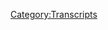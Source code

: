 {{Transcript
    | title         = [[140: February 18, 2011]]
    | caption       = [https://knowledgefight.libsyn.com/knowledge-fight-february-18-2011 Listen to this episode on Libsyn]
    | episodeNumber = [[140: February 18, 2011|140]]
    | length        = 01:06:53
}}

{{MessageBox
    | header     = Warning: Bot Generated Content
    | text       = This transcript was automatically generated by transcription software and likely contains many mistakes and misattributions. Please check the audio for definitive quotes, attribution, and context.
    | image      = N3yvass4myg91.webp
    | imagewidth = 50px
    | id         = warning
}}

{{TranscriptBlock
    | name      = Unknown Speaker
    | timestamp = 00:00:00.000
    | text      = Andy in Kansas, you're on the air, thanks for holding.
}}

{{TranscriptBlock
    | name      = Unknown Speaker
    | timestamp = 00:00:04.200
    | text      = Hello Alex, I'm a first time caller, I'm a huge fan, I love your work.
}}

{{TranscriptBlock
    | name      = Unknown Speaker
    | timestamp = 00:00:07.500
    | text      = I love you.
}}

{{TranscriptBlock
    | name      = Unknown Speaker
    | timestamp = 00:00:08.000
    | text      = Hey everybody, how's it going out there, welcome back to Knowledge Fight, I'm Dan.
}}

{{TranscriptBlock
    | name      = Unknown Speaker
    | timestamp = 00:00:11.199
    | text      = I'm Jordan.
}}

{{TranscriptBlock
    | name      = Unknown Speaker
    | timestamp = 00:00:11.800
    | text      = We're a couple dudes, like to sit around, drink novelty beverages, and talk a little bit about Alex Jones.
}}

{{TranscriptBlock
    | name      = Unknown Speaker
    | timestamp = 00:00:16.000
    | text      = That is indeed what we do, Dan.
}}

{{TranscriptBlock
    | name      = Unknown Speaker
    | timestamp = 00:00:17.800
    | text      = Yup.
}}

{{TranscriptBlock
    | name      = Unknown Speaker
    | timestamp = 00:00:18.300
    | text      = Dan.
}}

{{TranscriptBlock
    | name      = Unknown Speaker
    | timestamp = 00:00:18.800
    | text      = Yup.
}}

{{TranscriptBlock
    | name      = Unknown Speaker
    | timestamp = 00:00:20.000
    | text      = That's my new thing.
}}

{{TranscriptBlock
    | name      = Unknown Speaker
    | timestamp = 00:00:21.000
    | text      = Yup.
}}

{{TranscriptBlock
    | name      = Unknown Speaker
    | timestamp = 00:00:21.699
    | text      = Yup.
}}

{{TranscriptBlock
    | name      = Unknown Speaker
    | timestamp = 00:00:22.300
    | text      = Yup.
}}

{{TranscriptBlock
    | name      = Unknown Speaker
    | timestamp = 00:00:23.000
    | text      = What's up?
}}

{{TranscriptBlock
    | name      = Unknown Speaker
    | timestamp = 00:00:23.600
    | text      = Dan, do you know a lot about Alex Jones?
}}

{{TranscriptBlock
    | name      = Unknown Speaker
    | timestamp = 00:00:25.300
    | text      = So much.
}}

{{TranscriptBlock
    | name      = Unknown Speaker
    | timestamp = 00:00:26.199
    | text      = God damn it, that's when you were supposed to do the yup.
}}

{{TranscriptBlock
    | name      = Unknown Speaker
    | timestamp = 00:00:28.800
    | text      = Yup.
}}

{{TranscriptBlock
    | name      = Unknown Speaker
    | timestamp = 00:00:29.399
    | text      = I set you up.
}}

{{TranscriptBlock
    | name      = Unknown Speaker
    | timestamp = 00:00:30.800
    | text      = I know, I'm sorry.
}}

{{TranscriptBlock
    | name      = Unknown Speaker
    | timestamp = 00:00:31.500
    | text      = I set you up for it.
}}

{{TranscriptBlock
    | name      = Unknown Speaker
    | timestamp = 00:00:32.399
    | text      = I'm not good at the two man game.
}}

{{TranscriptBlock
    | name      = Unknown Speaker
    | timestamp = 00:00:34.000
    | text      = Dan, do I know a lot about Alex Jones?
}}

{{TranscriptBlock
    | name      = Unknown Speaker
    | timestamp = 00:00:36.100
    | text      = Yup.
}}

{{TranscriptBlock
    | name      = Unknown Speaker
    | timestamp = 00:00:36.799
    | text      = There we go. Nailed it!
}}

{{TranscriptBlock
    | name      = Unknown Speaker
    | timestamp = 00:00:39.000
    | text      = Speaking of nailing it guys, we got a lot to get to before we get into today's episode.
}}

{{TranscriptBlock
    | name      = Unknown Speaker
    | timestamp = 00:00:44.399
    | text      = First thing, I mean, just one to one on the nailing it.
}}

{{TranscriptBlock
    | name      = Unknown Speaker
    | timestamp = 00:00:48.399
    | text      = I gotta let everyone know, a big congratulations out to our friend, Jordan, here for making an amazing homemade pizza.
}}

{{TranscriptBlock
    | name      = Unknown Speaker
    | timestamp = 00:00:54.600
    | text      = Oh, fuck off.
}}

{{TranscriptBlock
    | name      = Unknown Speaker
    | timestamp = 00:00:55.200
    | text      = Last night, we went over to your place and you made a great homemade pizza. It was awesome.
}}

{{TranscriptBlock
    | name      = Unknown Speaker
    | timestamp = 00:00:59.700
    | text      = It was alright.
}}

{{TranscriptBlock
    | name      = Unknown Speaker
    | timestamp = 00:01:00.700
    | text      = I think it deserves celebration and the people need to know about it.
}}

{{TranscriptBlock
    | name      = Unknown Speaker
    | timestamp = 00:01:03.799
    | text      = Here's a good pizza.
}}

{{TranscriptBlock
    | name      = Unknown Speaker
    | timestamp = 00:01:04.700
    | text      = It was fantastic.
}}

{{TranscriptBlock
    | name      = Unknown Speaker
    | timestamp = 00:01:06.200
    | text      = This is my second go around.
}}

{{TranscriptBlock
    | name      = Unknown Speaker
    | timestamp = 00:01:07.500
    | text      = The first one, not good.
}}

{{TranscriptBlock
    | name      = Unknown Speaker
    | timestamp = 00:01:09.400
    | text      = Yeah.
}}

{{TranscriptBlock
    | name      = Unknown Speaker
    | timestamp = 00:01:09.900
    | text      = Not good.
}}

{{TranscriptBlock
    | name      = Unknown Speaker
    | timestamp = 00:01:10.500
    | text      = But this one was a fantastic affair.
}}

{{TranscriptBlock
    | name      = Unknown Speaker
    | timestamp = 00:01:13.099
    | text      = And speaking of fantastic affairs, I gotta say-
}}

{{TranscriptBlock
    | name      = Unknown Speaker
    | timestamp = 00:01:16.599
    | text      = Great transition.
}}

{{TranscriptBlock
    | name      = Unknown Speaker
    | timestamp = 00:01:17.500
    | text      = We have-
}}

{{TranscriptBlock
    | name      = Unknown Speaker
    | timestamp = 00:01:18.099
    | text      = Amazing.
}}

{{TranscriptBlock
    | name      = Unknown Speaker
    | timestamp = 00:01:18.599
    | text      = A couple of amazing policy wonks to give a shout out to today.
}}

{{TranscriptBlock
    | name      = Unknown Speaker
    | timestamp = 00:01:23.299
    | text      = This is big league stuff.
}}

{{TranscriptBlock
    | name      = Unknown Speaker
    | timestamp = 00:01:24.799
    | text      = Uh-huh.
}}

{{TranscriptBlock
    | name      = Unknown Speaker
    | timestamp = 00:01:25.299
    | text      = Not that other people and their donations to the show aren't awesome.
}}

{{TranscriptBlock
    | name      = Unknown Speaker
    | timestamp = 00:01:29.799
    | text      = They're all fantastic.
}}

{{TranscriptBlock
    | name      = Unknown Speaker
    | timestamp = 00:01:31.500
    | text      = But today, we get to give a shout out to someone who donated as a policy wonk.
}}

{{TranscriptBlock
    | name      = Unknown Speaker
    | timestamp = 00:01:36.400
    | text      = But for reasons I'll explain here in a minute, I'm bumping him up to a globalist.
}}

{{TranscriptBlock
    | name      = Unknown Speaker
    | timestamp = 00:01:41.400
    | text      = Just right off the bat.
}}

{{TranscriptBlock
    | name      = Unknown Speaker
    | timestamp = 00:01:42.700
    | text      = Damn.
}}

{{TranscriptBlock
    | name      = Unknown Speaker
    | timestamp = 00:01:44.099
    | text      = So I'd like to give a shout out to our new policy wonk, who is a globalist, has a sweet ass name.
}}

{{TranscriptBlock
    | name      = Unknown Speaker
    | timestamp = 00:01:51.599
    | text      = Thank you so much, Dan.
}}

{{TranscriptBlock
    | name      = Unknown Speaker
    | timestamp = 00:01:53.900
    | text      = I'm a policy wonk.
}}

{{TranscriptBlock
    | name      = Unknown Speaker
    | timestamp = 00:01:55.000
    | text      = Four stars.
}}

{{TranscriptBlock
    | name      = Unknown Speaker
    | timestamp = 00:01:55.799
    | text      = Go home to your mother and tell her you're brilliant.
}}

{{TranscriptBlock
    | name      = Unknown Speaker
    | timestamp = 00:01:57.799
    | text      = Someone, someone, sodomite, sent me a bucket of poop.
}}

{{TranscriptBlock
    | name      = Unknown Speaker
    | timestamp = 00:02:00.500
    | text      = Daddy shark!
}}

{{TranscriptBlock
    | name      = Unknown Speaker
    | timestamp = 00:02:01.099
    | text      = Bomp, bomp, bomp, bomp, bomp.
}}

{{TranscriptBlock
    | name      = Unknown Speaker
    | timestamp = 00:02:03.000
    | text      = So thank you so much, Dan.
}}

{{TranscriptBlock
    | name      = Unknown Speaker
    | timestamp = 00:02:03.900
    | text      = I know it's not you, Dan, because you are broke.
}}

{{TranscriptBlock
    | name      = Unknown Speaker
    | timestamp = 00:02:07.400
    | text      = You couldn't donate to our show if you wanted to.
}}

{{TranscriptBlock
    | name      = Unknown Speaker
    | timestamp = 00:02:09.699
    | text      = No, I could not.
}}

{{TranscriptBlock
    | name      = Unknown Speaker
    | timestamp = 00:02:10.800
    | text      = But this Dan B, the reason that we're bumping him-
}}

{{TranscriptBlock
    | name      = Unknown Speaker
    | timestamp = 00:02:15.199
    | text      = Dan Byrne, he's a great music singer-songwriter.
}}

{{TranscriptBlock
    | name      = Unknown Speaker
    | timestamp = 00:02:17.699
    | text      = That could be him.
}}

{{TranscriptBlock
    | name      = Unknown Speaker
    | timestamp = 00:02:18.500
    | text      = The reason we're bumping him up to globalist right off the bat is, along with the donation, he sent an awesome message.
}}

{{TranscriptBlock
    | name      = Unknown Speaker
    | timestamp = 00:02:25.599
    | text      = And that is, I've been listening through all the old episodes to catch up.
}}

{{TranscriptBlock
    | name      = Unknown Speaker
    | timestamp = 00:02:29.800
    | text      = On April 17th, 2017, you mentioned buying fillyourhand.com and redirecting it to your site.
}}

{{TranscriptBlock
    | name      = Unknown Speaker
    | timestamp = 00:02:36.199
    | text      = You didn't do it, so I did.
}}

{{TranscriptBlock
    | name      = Unknown Speaker
    | timestamp = 00:02:37.800
    | text      = No, Dan B!
}}

{{TranscriptBlock
    | name      = Unknown Speaker
    | timestamp = 00:02:39.800
    | text      = So thank you so much, Dan.
}}

{{TranscriptBlock
    | name      = Unknown Speaker
    | timestamp = 00:02:40.900
    | text      = Dan B, you're a goddamn hero!
}}

{{TranscriptBlock
    | name      = Unknown Speaker
    | timestamp = 00:02:43.199
    | text      = That's the coolest thing ever.
}}

{{TranscriptBlock
    | name      = Unknown Speaker
    | timestamp = 00:02:44.500
    | text      = That is the coolest thing ever.
}}

{{TranscriptBlock
    | name      = Unknown Speaker
    | timestamp = 00:02:46.199
    | text      = And now, if you go to fillyourhand.com, redirects to knowledgewrite.com, which is awesome.
}}

{{TranscriptBlock
    | name      = Unknown Speaker
    | timestamp = 00:02:53.400
    | text      = I have never been in love the way that I am in love with you right now, Dan B.
}}

{{TranscriptBlock
    | name      = Unknown Speaker
    | timestamp = 00:02:58.099
    | text      = It's so cool because I had forgotten that we even said that.
}}

{{TranscriptBlock
    | name      = Unknown Speaker
    | timestamp = 00:03:00.900
    | text      = Yeah, of course!
}}

{{TranscriptBlock
    | name      = Unknown Speaker
    | timestamp = 00:03:02.599
    | text      = Of course!
}}

{{TranscriptBlock
    | name      = Unknown Speaker
    | timestamp = 00:03:03.500
    | text      = Yeah, that's the coolest thing.
}}

{{TranscriptBlock
    | name      = Unknown Speaker
    | timestamp = 00:03:05.099
    | text      = So thank you so much.
}}

{{TranscriptBlock
    | name      = Unknown Speaker
    | timestamp = 00:03:06.500
    | text      = And then also, I'd like to give a shout out to someone who may-
}}

{{TranscriptBlock
    | name      = Unknown Speaker
    | timestamp = 00:03:11.699
    | text      = I mean, you know, this is obviously a pseudonym, or maybe it's not, and fiction is reality.
}}

{{TranscriptBlock
    | name      = Unknown Speaker
    | timestamp = 00:03:17.000
    | text      = But coming right in as a technocrat, we'd like to thank you so much, John Wick.
}}

{{TranscriptBlock
    | name      = Unknown Speaker
    | timestamp = 00:03:23.900
    | text      = I'm a policy wonk.
}}

{{TranscriptBlock
    | name      = Unknown Speaker
    | timestamp = 00:03:25.000
    | text      = Four stars, go home to your mother and tell her you're brilliant.
}}

{{TranscriptBlock
    | name      = Unknown Speaker
    | timestamp = 00:03:27.800
    | text      = Someone, someone sodomized and sent me a bucket of poop.
}}

{{TranscriptBlock
    | name      = Unknown Speaker
    | timestamp = 00:03:30.500
    | text      = Daddy shark!
}}

{{TranscriptBlock
    | name      = Unknown Speaker
    | timestamp = 00:03:31.099
    | text      = Bomp, bomp, bomp, bomp, bomp.
}}

{{TranscriptBlock
    | name      = Unknown Speaker
    | timestamp = 00:03:32.900
    | text      = Jar Jar Binks has a Caribbean black accent.
}}

{{TranscriptBlock
    | name      = Unknown Speaker
    | timestamp = 00:03:37.199
    | text      = He's a loser, little, little kitty baby.
}}

{{TranscriptBlock
    | name      = Unknown Speaker
    | timestamp = 00:03:40.300
    | text      = I don't want to hate black people.
}}

{{TranscriptBlock
    | name      = Unknown Speaker
    | timestamp = 00:03:42.000
    | text      = I renounce Jesus Christ!
}}

{{TranscriptBlock
    | name      = Unknown Speaker
    | timestamp = 00:03:43.800
    | text      = Thank you so much, John Wick.
}}

{{TranscriptBlock
    | name      = Unknown Speaker
    | timestamp = 00:03:45.400
    | text      = We appreciate it.
}}

{{TranscriptBlock
    | name      = Unknown Speaker
    | timestamp = 00:03:46.500
    | text      = Man, if that is a- look, if that's like sending a black dot, John Wick is coming for it.
}}

{{TranscriptBlock
    | name      = Unknown Speaker
    | timestamp = 00:03:54.500
    | text      = Have you killed any puppies recently?
}}

{{TranscriptBlock
    | name      = Unknown Speaker
    | timestamp = 00:03:56.699
    | text      = Zero.
}}

{{TranscriptBlock
    | name      = Unknown Speaker
    | timestamp = 00:03:57.199
    | text      = Okay, good.
}}

{{TranscriptBlock
    | name      = Unknown Speaker
    | timestamp = 00:03:57.900
    | text      = Recently.
}}

{{TranscriptBlock
    | name      = Unknown Speaker
    | timestamp = 00:03:58.699
    | text      = Ohhh.
}}

{{TranscriptBlock
    | name      = Unknown Speaker
    | timestamp = 00:03:59.699
    | text      = Zero in my life.
}}

{{TranscriptBlock
    | name      = Unknown Speaker
    | timestamp = 00:04:00.699
    | text      = Alright.
}}

{{TranscriptBlock
    | name      = Unknown Speaker
    | timestamp = 00:04:01.199
    | text      = Um, so-
}}

{{TranscriptBlock
    | name      = Unknown Speaker
    | timestamp = 00:04:01.800
    | text      = Well, I just got a message from somebody that on April 12th of 2017, you killed a puppy and that's why John Wick donated.
}}

{{TranscriptBlock
    | name      = Unknown Speaker
    | timestamp = 00:04:08.400
    | text      = That is not true.
}}

{{TranscriptBlock
    | name      = Unknown Speaker
    | timestamp = 00:04:09.000
    | text      = Yep.
}}

{{TranscriptBlock
    | name      = Unknown Speaker
    | timestamp = 00:04:09.400
    | text      = I swear.
}}

{{TranscriptBlock
    | name      = Unknown Speaker
    | timestamp = 00:04:10.000
    | text      = Um, so thank you so much.
}}

{{TranscriptBlock
    | name      = Unknown Speaker
    | timestamp = 00:04:11.500
    | text      = Uh, these are really awesome, uh, turns of events.
}}

{{TranscriptBlock
    | name      = Unknown Speaker
    | timestamp = 00:04:14.099
    | text      = And if you'd like to become a Policy Wonk, you may do so by going to our website, KnowledgeFight.com, clicking the Sport the Show button.
}}

{{TranscriptBlock
    | name      = Unknown Speaker
    | timestamp = 00:04:20.300
    | text      = Honestly, I'm very self-conscious about, uh, this, uh-
}}

{{TranscriptBlock
    | name      = Unknown Speaker
    | timestamp = 00:04:23.300
    | text      = Yeah, I know.
}}

{{TranscriptBlock
    | name      = Unknown Speaker
    | timestamp = 00:04:24.000
    | text      = So far.
}}

{{TranscriptBlock
    | name      = Unknown Speaker
    | timestamp = 00:04:24.800
    | text      = It's crazy.
}}

{{TranscriptBlock
    | name      = Unknown Speaker
    | timestamp = 00:04:25.600
    | text      = Well, I mean, I feel like I have low energy.
}}

{{TranscriptBlock
    | name      = Unknown Speaker
    | timestamp = 00:04:28.100
    | text      = You know, I feel like I didn't-
}}

{{TranscriptBlock
    | name      = Unknown Speaker
    | timestamp = 00:04:29.100
    | text      = Oh, do you mean the show right now?
}}

{{TranscriptBlock
    | name      = Unknown Speaker
    | timestamp = 00:04:30.699
    | text      = Yeah, I feel like I didn't do a good job thanking those people.
}}

{{TranscriptBlock
    | name      = Unknown Speaker
    | timestamp = 00:04:36.399
    | text      = Wow.
}}

{{TranscriptBlock
    | name      = Unknown Speaker
    | timestamp = 00:04:37.399
    | text      = Very.
}}

{{TranscriptBlock
    | name      = Unknown Speaker
    | timestamp = 00:04:37.899
    | text      = Your- your anxiety and self-loathing are, uh, high.
}}

{{TranscriptBlock
    | name      = Unknown Speaker
    | timestamp = 00:04:41.100
    | text      = High today.
}}

{{TranscriptBlock
    | name      = Unknown Speaker
    | timestamp = 00:04:41.800
    | text      = Yeah, you know what?
}}

{{TranscriptBlock
    | name      = Unknown Speaker
    | timestamp = 00:04:42.600
    | text      = You're up.
}}

{{TranscriptBlock
    | name      = Unknown Speaker
    | timestamp = 00:04:43.300
    | text      = Today, I woke up and I don't know what it is.
}}

{{TranscriptBlock
    | name      = Unknown Speaker
    | timestamp = 00:04:46.500
    | text      = I'm not in it.
}}

{{TranscriptBlock
    | name      = Unknown Speaker
    | timestamp = 00:04:47.500
    | text      = Okay.
}}

{{TranscriptBlock
    | name      = Unknown Speaker
    | timestamp = 00:04:49.800
    | text      = I tried-
}}

{{TranscriptBlock
    | name      = Unknown Speaker
    | timestamp = 00:04:50.600
    | text      = It was that fucking pizza, wasn't it?
}}

{{TranscriptBlock
    | name      = Unknown Speaker
    | timestamp = 00:04:52.199
    | text      = It could have been the pizza.
}}

{{TranscriptBlock
    | name      = Unknown Speaker
    | timestamp = 00:04:52.899
    | text      = Oh, god damn it.
}}

{{TranscriptBlock
    | name      = Unknown Speaker
    | timestamp = 00:04:53.899
    | text      = Um, I tried to get it up, uh, for, like, the show today.
}}

{{TranscriptBlock
    | name      = Unknown Speaker
    | timestamp = 00:04:58.100
    | text      = And I tried to listen.
}}

{{TranscriptBlock
    | name      = Unknown Speaker
    | timestamp = 00:04:59.100
    | text      = I was just like, I can't- I can't do it.
}}

{{TranscriptBlock
    | name      = Unknown Speaker
    | timestamp = 00:05:01.899
    | text      = I just- I'm not interested in it.
}}

{{TranscriptBlock
    | name      = Unknown Speaker
    | timestamp = 00:05:03.600
    | text      = And I really tried to force it.
}}

{{TranscriptBlock
    | name      = Unknown Speaker
    | timestamp = 00:05:05.199
    | text      = And it's one of the challenges of doing a show like this is, like, sometimes it's not
}}

{{TranscriptBlock
    | name      = Unknown Speaker
    | timestamp = 00:05:09.699
    | text      = fun.
}}

{{TranscriptBlock
    | name      = Unknown Speaker
    | timestamp = 00:05:10.699
    | text      = Right.
}}

{{TranscriptBlock
    | name      = Unknown Speaker
    | timestamp = 00:05:11.699
    | text      = The studying portion, especially-
}}

{{TranscriptBlock
    | name      = Unknown Speaker
    | timestamp = 00:05:12.699
    | text      = Right.
}}

{{TranscriptBlock
    | name      = Unknown Speaker
    | timestamp = 00:05:13.699
    | text      = Is not fun.
}}

{{TranscriptBlock
    | name      = Unknown Speaker
    | timestamp = 00:05:14.699
    | text      = And so I was like, I gotta- I gotta- I gotta- I gotta show up.
}}

{{TranscriptBlock
    | name      = Unknown Speaker
    | timestamp = 00:05:18.699
    | text      = And I do have a- I do have a fun episode for us to do today.
}}

{{TranscriptBlock
    | name      = Unknown Speaker
    | timestamp = 00:05:21.699
    | text      = Is this like, uh, are you- are you telling us this is your Michael Jordan flu game?
}}

{{TranscriptBlock
    | name      = Unknown Speaker
    | timestamp = 00:05:25.699
    | text      = Is that-
}}

{{TranscriptBlock
    | name      = Unknown Speaker
    | timestamp = 00:05:26.199
    | text      = Someone, yes.
}}

{{TranscriptBlock
    | name      = Unknown Speaker
    | timestamp = 00:05:26.699
    | text      = You're under the weather and you're still gonna fucking deliver?
}}

{{TranscriptBlock
    | name      = Unknown Speaker
    | timestamp = 00:05:28.699
    | text      = Is that what's going on here?
}}

{{TranscriptBlock
    | name      = Unknown Speaker
    | timestamp = 00:05:30.199
    | text      = We will see about the delivering.
}}

{{TranscriptBlock
    | name      = Unknown Speaker
    | timestamp = 00:05:31.699
    | text      = We'll see how that turns out.
}}

{{TranscriptBlock
    | name      = Unknown Speaker
    | timestamp = 00:05:33.699
    | text      = Talk to me after the show.
}}

{{TranscriptBlock
    | name      = Unknown Speaker
    | timestamp = 00:05:35.199
    | text      = Okay.
}}

{{TranscriptBlock
    | name      = Unknown Speaker
    | timestamp = 00:05:36.199
    | text      = Um, but yeah.
}}

{{TranscriptBlock
    | name      = Unknown Speaker
    | timestamp = 00:05:37.199
    | text      = I really- I really, uh, just- my heart and soul wasn't in this.
}}

{{TranscriptBlock
    | name      = Unknown Speaker
    | timestamp = 00:05:40.699
    | text      = Uh, but I think- I think it's gonna work out okay.
}}

{{TranscriptBlock
    | name      = Unknown Speaker
    | timestamp = 00:05:43.199
    | text      = But, my heart and soul is in.
}}

{{TranscriptBlock
    | name      = Unknown Speaker
    | timestamp = 00:05:47.199
    | text      = Damn it.
}}

{{TranscriptBlock
    | name      = Unknown Speaker
    | timestamp = 00:05:51.199
    | text      = Yes.
}}

{{TranscriptBlock
    | name      = Unknown Speaker
    | timestamp = 00:05:51.699
    | text      = Fuck.
}}

{{TranscriptBlock
    | name      = Unknown Speaker
    | timestamp = 00:05:52.699
    | text      = Yeah.
}}

{{TranscriptBlock
    | name      = Unknown Speaker
    | timestamp = 00:05:53.199
    | text      = Fuck you.
}}

{{TranscriptBlock
    | name      = Unknown Speaker
    | timestamp = 00:05:53.699
    | text      = Give me- give me more of that transition.
}}

{{TranscriptBlock
    | name      = Unknown Speaker
    | timestamp = 00:05:55.699
    | text      = Give me- give me that one.
}}

{{TranscriptBlock
    | name      = Unknown Speaker
    | timestamp = 00:05:56.699
    | text      = Give me a take two on that one.
}}

{{TranscriptBlock
    | name      = Unknown Speaker
    | timestamp = 00:05:58.199
    | text      = You know what doesn't need a second take?
}}

{{TranscriptBlock
    | name      = Unknown Speaker
    | timestamp = 00:06:00.199
    | text      = Uh, our, uh, March Madness bracket.
}}

{{TranscriptBlock
    | name      = Unknown Speaker
    | timestamp = 00:06:04.699
    | text      = Yes, yes.
}}

{{TranscriptBlock
    | name      = Unknown Speaker
    | timestamp = 00:06:05.699
    | text      = Uh, on the last episode I promised we'd have, uh, a bunch more match-ups today.
}}

{{TranscriptBlock
    | name      = Unknown Speaker
    | timestamp = 00:06:08.699
    | text      = Uh-huh.
}}

{{TranscriptBlock
    | name      = Unknown Speaker
    | timestamp = 00:06:09.199
    | text      = And because I, uh, kind of, a little bit, eh, I didn't- I- we'll do a bunch of match-ups on the next episode.
}}

{{TranscriptBlock
    | name      = Unknown Speaker
    | timestamp = 00:06:15.699
    | text      = Oh, damn.
}}

{{TranscriptBlock
    | name      = Unknown Speaker
    | timestamp = 00:06:16.199
    | text      = But we have one match-up today.
}}

{{TranscriptBlock
    | name      = Unknown Speaker
    | timestamp = 00:06:17.699
    | text      = Okay.
}}

{{TranscriptBlock
    | name      = Unknown Speaker
    | timestamp = 00:06:18.199
    | text      = Uh, on the last episode we introduced the guests division.
}}

{{TranscriptBlock
    | name      = Unknown Speaker
    | timestamp = 00:06:21.199
    | text      = Yes.
}}

{{TranscriptBlock
    | name      = Unknown Speaker
    | timestamp = 00:06:21.699
    | text      = And, uh, I- I'm, uh, not surprised to report Steve Pechenik is trouncing.
}}

{{TranscriptBlock
    | name      = Unknown Speaker
    | timestamp = 00:06:26.199
    | text      = Yeah.
}}

{{TranscriptBlock
    | name      = Unknown Speaker
    | timestamp = 00:06:26.699
    | text      = Hamamoto.
}}

{{TranscriptBlock
    | name      = Unknown Speaker
    | timestamp = 00:06:27.199
    | text      = Yeah, that- that one's- that one's too good.
}}

{{TranscriptBlock
    | name      = Unknown Speaker
    | timestamp = 00:06:29.199
    | text      = Uh, but today we introduced the-
}}

{{TranscriptBlock
    | name      = Unknown Speaker
    | timestamp = 00:06:30.699
    | text      = You coulda asked how I was doing.
}}

{{TranscriptBlock
    | name      = Unknown Speaker
    | timestamp = 00:06:32.699
    | text      = Mm-hmm.
}}

{{TranscriptBlock
    | name      = Unknown Speaker
    | timestamp = 00:06:33.199
    | text      = So good.
}}

{{TranscriptBlock
    | name      = Unknown Speaker
    | timestamp = 00:06:33.699
    | text      = It's great.
}}

{{TranscriptBlock
    | name      = Unknown Speaker
    | timestamp = 00:06:34.699
    | text      = Um, today we introduced the, uh, religious division.
}}

{{TranscriptBlock
    | name      = Unknown Speaker
    | timestamp = 00:06:38.199
    | text      = Oh, no.
}}

{{TranscriptBlock
    | name      = Unknown Speaker
    | timestamp = 00:06:39.199
    | text      = Uh, and so we have-
}}

{{TranscriptBlock
    | name      = Unknown Speaker
    | timestamp = 00:06:40.699
    | text      = Oh, this is gonna be some heavy hitters then.
}}

{{TranscriptBlock
    | name      = Unknown Speaker
    | timestamp = 00:06:42.199
    | text      = Eh, there's some good stuff.
}}

{{TranscriptBlock
    | name      = Unknown Speaker
    | timestamp = 00:06:43.699
    | text      = We have, uh, today the number four seed in the religious division was, uh, from January of, uh, this year
}}

{{TranscriptBlock
    | name      = Unknown Speaker
    | timestamp = 00:06:50.699
    | text      = when Alex Jones was out among the, uh, people celebrating, uh, the inauguration.
}}

{{TranscriptBlock
    | name      = Unknown Speaker
    | timestamp = 00:06:56.199
    | text      = Um, and, uh, he said this about needing to go pray.
}}

{{TranscriptBlock
    | name      = Unknown Speaker
    | timestamp = 00:07:00.199
    | text      = I'm gonna go get settled down in an office and just take a shower or something
}}

{{TranscriptBlock
    | name      = Unknown Speaker
    | timestamp = 00:07:04.199
    | text      = and just get on my knees and pray to God.
}}

{{TranscriptBlock
    | name      = Unknown Speaker
    | timestamp = 00:07:05.699
    | text      = I'll be honest with you, I wanna get in a room by myself and hit my knees and start crying
}}

{{TranscriptBlock
    | name      = Unknown Speaker
    | timestamp = 00:07:09.199
    | text      = because this is so good.
}}

{{TranscriptBlock
    | name      = Unknown Speaker
    | timestamp = 00:07:12.199
    | text      = And I'm telling you, man, the- the evil's gonna strike back.
}}

{{TranscriptBlock
    | name      = Unknown Speaker
    | timestamp = 00:07:15.199
    | text      = We gotta be watching them.
}}

{{TranscriptBlock
    | name      = Unknown Speaker
    | timestamp = 00:07:16.199
    | text      = We gotta be ready.
}}

{{TranscriptBlock
    | name      = Unknown Speaker
    | timestamp = 00:07:17.199
    | text      = But we know who they are.
}}

{{TranscriptBlock
    | name      = Unknown Speaker
    | timestamp = 00:07:18.199
    | text      = We know their plan.
}}

{{TranscriptBlock
    | name      = Unknown Speaker
    | timestamp = 00:07:19.199
    | text      = And I gotta say it.
}}

{{TranscriptBlock
    | name      = Unknown Speaker
    | timestamp = 00:07:20.199
    | text      = It's been Infowars.
}}

{{TranscriptBlock
    | name      = Unknown Speaker
    | timestamp = 00:07:21.699
    | text      = It's been Infowars and you the people and our analysis.
}}

{{TranscriptBlock
    | name      = Unknown Speaker
    | timestamp = 00:07:25.199
    | text      = Tell him, Alex.
}}

{{TranscriptBlock
    | name      = Unknown Speaker
    | timestamp = 00:07:26.199
    | text      = I like that there's the tell him, Alex, the bullshit.
}}

{{TranscriptBlock
    | name      = Unknown Speaker
    | timestamp = 00:07:29.199
    | text      = I gotta pray, but also it's been our analysis.
}}

{{TranscriptBlock
    | name      = Unknown Speaker
    | timestamp = 00:07:31.199
    | text      = Yes, Infowars.com is great.
}}

{{TranscriptBlock
    | name      = Unknown Speaker
    | timestamp = 00:07:33.199
    | text      = Yeah, yeah, yeah.
}}

{{TranscriptBlock
    | name      = Unknown Speaker
    | timestamp = 00:07:34.199
    | text      = Um, I think the selection committee probably put that in the four seed over some of his lengthy rants
}}

{{TranscriptBlock
    | name      = Unknown Speaker
    | timestamp = 00:07:39.199
    | text      = about the devil because of the fake tears.
}}

{{TranscriptBlock
    | name      = Unknown Speaker
    | timestamp = 00:07:41.199
    | text      = Right.
}}

{{TranscriptBlock
    | name      = Unknown Speaker
    | timestamp = 00:07:42.199
    | text      = I think the fake tears, um, and the guy yelling bullshit.
}}

{{TranscriptBlock
    | name      = Unknown Speaker
    | timestamp = 00:07:44.199
    | text      = Yeah, I know.
}}

{{TranscriptBlock
    | name      = Unknown Speaker
    | timestamp = 00:07:45.199
    | text      = That- that one's a big fan.
}}

{{TranscriptBlock
    | name      = Unknown Speaker
    | timestamp = 00:07:46.199
    | text      = Yeah.
}}

{{TranscriptBlock
    | name      = Unknown Speaker
    | timestamp = 00:07:47.199
    | text      = That one's good.
}}

{{TranscriptBlock
    | name      = Unknown Speaker
    | timestamp = 00:07:48.199
    | text      = That elevates this clip.
}}

{{TranscriptBlock
    | name      = Unknown Speaker
    | timestamp = 00:07:49.199
    | text      = It will surprise literally nobody that that will be going up against the number one seed
}}

{{TranscriptBlock
    | name      = Unknown Speaker
    | timestamp = 00:07:54.199
    | text      = from our first episode ever.
}}

{{TranscriptBlock
    | name      = Unknown Speaker
    | timestamp = 00:07:56.199
    | text      = Oh, is it?
}}

{{TranscriptBlock
    | name      = Unknown Speaker
    | timestamp = 00:07:57.199
    | text      = It might be time.
}}

{{TranscriptBlock
    | name      = Unknown Speaker
    | timestamp = 00:07:58.199
    | text      = It's time.
}}

{{TranscriptBlock
    | name      = Unknown Speaker
    | timestamp = 00:07:59.199
    | text      = Woo!
}}

{{TranscriptBlock
    | name      = Unknown Speaker
    | timestamp = 00:08:00.199
    | text      = I mean, this is in a red-able.
}}

{{TranscriptBlock
    | name      = Unknown Speaker
    | timestamp = 00:08:03.199
    | text      = Just red alert, red alert, red alert.
}}

{{TranscriptBlock
    | name      = Unknown Speaker
    | timestamp = 00:08:06.199
    | text      = This is getting crazy.
}}

{{TranscriptBlock
    | name      = Unknown Speaker
    | timestamp = 00:08:12.199
    | text      = This is so frickin' out of control.
}}

{{TranscriptBlock
    | name      = Unknown Speaker
    | timestamp = 00:08:16.199
    | text      = It's time to pray.
}}

{{TranscriptBlock
    | name      = Unknown Speaker
    | timestamp = 00:08:17.199
    | text      = Boom!
}}

{{TranscriptBlock
    | name      = Unknown Speaker
    | timestamp = 00:08:18.199
    | text      = Lord, Heavenly Father.
}}

{{TranscriptBlock
    | name      = Unknown Speaker
    | timestamp = 00:08:19.199
    | text      = Drop it.
}}

{{TranscriptBlock
    | name      = Unknown Speaker
    | timestamp = 00:08:20.199
    | text      = Please help us.
}}

{{TranscriptBlock
    | name      = Unknown Speaker
    | timestamp = 00:08:21.199
    | text      = Open our eyes.
}}

{{TranscriptBlock
    | name      = Unknown Speaker
    | timestamp = 00:08:22.199
    | text      = Please help us be good.
}}

{{TranscriptBlock
    | name      = Unknown Speaker
    | timestamp = 00:08:23.199
    | text      = There's a small evil in our name.
}}

{{TranscriptBlock
    | name      = Unknown Speaker
    | timestamp = 00:08:25.199
    | text      = Yeah.
}}

{{TranscriptBlock
    | name      = Unknown Speaker
    | timestamp = 00:08:26.199
    | text      = It's time to pray.
}}

{{TranscriptBlock
    | name      = Unknown Speaker
    | timestamp = 00:08:28.199
    | text      = I just love the, the, woop.
}}

{{TranscriptBlock
    | name      = Unknown Speaker
    | timestamp = 00:08:31.199
    | text      = Woo!
}}

{{TranscriptBlock
    | name      = Unknown Speaker
    | timestamp = 00:08:32.200
    | text      = The beginning.
}}

{{TranscriptBlock
    | name      = Unknown Speaker
    | timestamp = 00:08:33.200
    | text      = Red alert!
}}

{{TranscriptBlock
    | name      = Unknown Speaker
    | timestamp = 00:08:34.200
    | text      = Red alert!
}}

{{TranscriptBlock
    | name      = Unknown Speaker
    | timestamp = 00:08:35.200
    | text      = Red alert!
}}

{{TranscriptBlock
    | name      = Unknown Speaker
    | timestamp = 00:08:36.200
    | text      = Red alert!
}}

{{TranscriptBlock
    | name      = Unknown Speaker
    | timestamp = 00:08:37.200
    | text      = Red alert!
}}

{{TranscriptBlock
    | name      = Unknown Speaker
    | timestamp = 00:08:38.200
    | text      = Oh, the rhythm on that.
}}

{{TranscriptBlock
    | name      = Unknown Speaker
    | timestamp = 00:08:39.200
    | text      = And if you recall, the reason that he was going into that, you know, thinking that it's
}}

{{TranscriptBlock
    | name      = Unknown Speaker
    | timestamp = 00:08:41.200
    | text      = time to pray.
}}

{{TranscriptBlock
    | name      = Unknown Speaker
    | timestamp = 00:08:42.200
    | text      = Right.
}}

{{TranscriptBlock
    | name      = Unknown Speaker
    | timestamp = 00:08:43.200
    | text      = Was because he thought that Benjamin Netanyahu was going to get arrested immediately.
}}

{{TranscriptBlock
    | name      = Unknown Speaker
    | timestamp = 00:08:46.200
    | text      = Yeah.
}}

{{TranscriptBlock
    | name      = Unknown Speaker
    | timestamp = 00:08:47.200
    | text      = Which adds a weird layer to it that, uh, anyway, uh, I think that unfortunately this
}}

{{TranscriptBlock
    | name      = Unknown Speaker
    | timestamp = 00:08:52.200
    | text      = might be another one that the upset is going to be very difficult for the contenders.
}}

{{TranscriptBlock
    | name      = Unknown Speaker
    | timestamp = 00:08:55.200
    | text      = Oh, that's too hard.
}}

{{TranscriptBlock
    | name      = Unknown Speaker
    | timestamp = 00:08:56.200
    | text      = It's time to pray is legendary.
}}

{{TranscriptBlock
    | name      = Unknown Speaker
    | timestamp = 00:08:58.200
    | text      = It kind of is.
}}

{{TranscriptBlock
    | name      = Unknown Speaker
    | timestamp = 00:08:59.200
    | text      = Especially with the legacy of being on our first episode, it's something that's going
}}

{{TranscriptBlock
    | name      = Unknown Speaker
    | timestamp = 00:09:03.200
    | text      = to be, it's an uphill battle for the, uh, bullshit yeller at the rally.
}}

{{TranscriptBlock
    | name      = Unknown Speaker
    | timestamp = 00:09:06.200
    | text      = Right.
}}

{{TranscriptBlock
    | name      = Unknown Speaker
    | timestamp = 00:09:07.200
    | text      = Uh, but we will see.
}}

{{TranscriptBlock
    | name      = Unknown Speaker
    | timestamp = 00:09:08.200
    | text      = Voting will be open, uh, on our, uh, Facebook group.
}}

{{TranscriptBlock
    | name      = Unknown Speaker
    | timestamp = 00:09:11.200
    | text      = Go home and tell your mother your brain.
}}

{{TranscriptBlock
    | name      = Unknown Speaker
    | timestamp = 00:09:13.200
    | text      = Currently?
}}

{{TranscriptBlock
    | name      = Unknown Speaker
    | timestamp = 00:09:14.200
    | text      = Currently?
}}

{{TranscriptBlock
    | name      = Unknown Speaker
    | timestamp = 00:09:15.200
    | text      = I'm, I'm leaning towards that as the favorite for the whole tournament.
}}

{{TranscriptBlock
    | name      = Unknown Speaker
    | timestamp = 00:09:17.200
    | text      = It's going to be tough for something else to come in, although I have some surprises.
}}

{{TranscriptBlock
    | name      = Unknown Speaker
    | timestamp = 00:09:22.200
    | text      = Yeah.
}}

{{TranscriptBlock
    | name      = Unknown Speaker
    | timestamp = 00:09:23.200
    | text      = I have some things that you might have forgotten that are absurd.
}}

{{TranscriptBlock
    | name      = Unknown Speaker
    | timestamp = 00:09:27.200
    | text      = Some dark horse candidates.
}}

{{TranscriptBlock
    | name      = Unknown Speaker
    | timestamp = 00:09:28.200
    | text      = All right.
}}

{{TranscriptBlock
    | name      = Unknown Speaker
    | timestamp = 00:09:29.200
    | text      = Yeah.
}}

{{TranscriptBlock
    | name      = Unknown Speaker
    | timestamp = 00:09:30.200
    | text      = So let's find out.
}}

{{TranscriptBlock
    | name      = Unknown Speaker
    | timestamp = 00:09:31.200
    | text      = Speaking of dark horses.
}}

{{TranscriptBlock
    | name      = Unknown Speaker
    | timestamp = 00:09:32.200
    | text      = God damn it.
}}

{{TranscriptBlock
    | name      = Unknown Speaker
    | timestamp = 00:09:33.200
    | text      = I thought you said you weren't in it today.
}}

{{TranscriptBlock
    | name      = Unknown Speaker
    | timestamp = 00:09:35.200
    | text      = Your transitions are fire, my friend.
}}

{{TranscriptBlock
    | name      = Unknown Speaker
    | timestamp = 00:09:37.200
    | text      = Well, that's just muscle memory.
}}

{{TranscriptBlock
    | name      = Unknown Speaker
    | timestamp = 00:09:40.200
    | text      = I can do that asleep.
}}

{{TranscriptBlock
    | name      = Unknown Speaker
    | timestamp = 00:09:42.200
    | text      = Um, so today, Jordan, I, like I said, I didn't care for his show today.
}}

{{TranscriptBlock
    | name      = Unknown Speaker
    | timestamp = 00:09:46.200
    | text      = I found it very boring, uh, and didn't want to play, uh, games with it.
}}

{{TranscriptBlock
    | name      = Unknown Speaker
    | timestamp = 00:09:51.200
    | text      = And then I was trying to think about like, maybe today, uh, we go back and, uh, we go
}}

{{TranscriptBlock
    | name      = Unknown Speaker
    | timestamp = 00:09:57.200
    | text      = to 2008, but that takes way too much time.
}}

{{TranscriptBlock
    | name      = Unknown Speaker
    | timestamp = 00:10:00.200
    | text      = I didn't have the time to do it.
}}

{{TranscriptBlock
    | name      = Unknown Speaker
    | timestamp = 00:10:01.200
    | text      = And I don't want to half-ass that.
}}

{{TranscriptBlock
    | name      = Unknown Speaker
    | timestamp = 00:10:02.200
    | text      = I don't want to half-ass anything, but I found something that we can half-ass.
}}

{{TranscriptBlock
    | name      = Unknown Speaker
    | timestamp = 00:10:06.200
    | text      = Okay.
}}

{{TranscriptBlock
    | name      = Unknown Speaker
    | timestamp = 00:10:07.200
    | text      = And that is, um, the day that Charlie Sheen destroyed his own life on Alex's show.
}}

{{TranscriptBlock
    | name      = Unknown Speaker
    | timestamp = 00:10:15.200
    | text      = Ah, that was on Alex's show?
}}

{{TranscriptBlock
    | name      = Unknown Speaker
    | timestamp = 00:10:17.200
    | text      = Do you not remember this?
}}

{{TranscriptBlock
    | name      = Unknown Speaker
    | timestamp = 00:10:19.200
    | text      = I remember, I remember him destroying his life.
}}

{{TranscriptBlock
    | name      = Unknown Speaker
    | timestamp = 00:10:21.200
    | text      = I didn't remember that it was on Alex's show.
}}

{{TranscriptBlock
    | name      = Unknown Speaker
    | timestamp = 00:10:23.200
    | text      = Let me give you a little bit of history.
}}

{{TranscriptBlock
    | name      = Unknown Speaker
    | timestamp = 00:10:24.200
    | text      = Okay.
}}

{{TranscriptBlock
    | name      = Unknown Speaker
    | timestamp = 00:10:25.200
    | text      = So, uh, at the time, uh, in 2011, Charlie Sheen was making $1.8 million per episode
}}

{{TranscriptBlock
    | name      = Unknown Speaker
    | timestamp = 00:10:32.200
    | text      = on Two and a Half Men in what would be his last season of the show.
}}

{{TranscriptBlock
    | name      = Unknown Speaker
    | timestamp = 00:10:36.200
    | text      = Also, uh, at this point, uh, he had, uh, uh, uh, I'm just going to give you a little bit
}}

{{TranscriptBlock
    | name      = Unknown Speaker
    | timestamp = 00:10:41.200
    | text      = of backstory on him.
}}

{{TranscriptBlock
    | name      = Unknown Speaker
    | timestamp = 00:10:42.200
    | text      = Uh, in 1998, Charlie Sheen had a stroke after overdosing on cocaine.
}}

{{TranscriptBlock
    | name      = Unknown Speaker
    | timestamp = 00:10:46.200
    | text      = Uh, in January 1990, Sheen accidentally shot his fiance in the arm, uh, accidentally shot
}}

{{TranscriptBlock
    | name      = Unknown Speaker
    | timestamp = 00:10:51.200
    | text      = her in the arm.
}}

{{TranscriptBlock
    | name      = Unknown Speaker
    | timestamp = 00:10:52.200
    | text      = Hey, that happens.
}}

{{TranscriptBlock
    | name      = Unknown Speaker
    | timestamp = 00:10:53.200
    | text      = That's just called the Burroughs Special.
}}

{{TranscriptBlock
    | name      = Unknown Speaker
    | timestamp = 00:10:55.200
    | text      = Sheen, uh, pleaded guilty to misdemeanor assault charges involving his, uh, wife, uh, Burke
}}

{{TranscriptBlock
    | name      = Unknown Speaker
    | timestamp = 00:11:00.200
    | text      = Mueller in August 2010, receiving a sentence of 30 days probation, as well as rehab and
}}

{{TranscriptBlock
    | name      = Unknown Speaker
    | timestamp = 00:11:05.200
    | text      = anger management counseling.
}}

{{TranscriptBlock
    | name      = Unknown Speaker
    | timestamp = 00:11:06.200
    | text      = His second wife, Denise Richards, accused him of physically and verbally abusing her
}}

{{TranscriptBlock
    | name      = Unknown Speaker
    | timestamp = 00:11:10.200
    | text      = and threatening her life.
}}

{{TranscriptBlock
    | name      = Unknown Speaker
    | timestamp = 00:11:11.200
    | text      = She obtained a restraining order against him in 2006.
}}

{{TranscriptBlock
    | name      = Unknown Speaker
    | timestamp = 00:11:14.200
    | text      = Well, that's good.
}}

{{TranscriptBlock
    | name      = Unknown Speaker
    | timestamp = 00:11:15.200
    | text      = On October 26th, 2010, Charlie Sheen was removed from the Plaza Hotel after doing over $7,000
}}

{{TranscriptBlock
    | name      = Unknown Speaker
    | timestamp = 00:11:20.200
    | text      = in damages to the property.
}}

{{TranscriptBlock
    | name      = Unknown Speaker
    | timestamp = 00:11:22.200
    | text      = According to the New York, uh, New York Police Department, Charlie Sheen admitted he was
}}

{{TranscriptBlock
    | name      = Unknown Speaker
    | timestamp = 00:11:26.200
    | text      = drinking and doing cocaine that night.
}}

{{TranscriptBlock
    | name      = Unknown Speaker
    | timestamp = 00:11:28.200
    | text      = I was going to say, I thought you were going to say he did over $7,000 of cocaine.
}}

{{TranscriptBlock
    | name      = Unknown Speaker
    | timestamp = 00:11:32.200
    | text      = He might have.
}}

{{TranscriptBlock
    | name      = Unknown Speaker
    | timestamp = 00:11:33.200
    | text      = Yeah.
}}

{{TranscriptBlock
    | name      = Unknown Speaker
    | timestamp = 00:11:34.200
    | text      = Um, so, um, uh, in January of 2011, production was forced, uh, into hiatus on Two and a Half
}}

{{TranscriptBlock
    | name      = Unknown Speaker
    | timestamp = 00:11:39.200
    | text      = Men because Charlie had to go to rehab after he was hospitalized following a three-day
}}

{{TranscriptBlock
    | name      = Unknown Speaker
    | timestamp = 00:11:43.200
    | text      = Coke binge.
}}

{{TranscriptBlock
    | name      = Unknown Speaker
    | timestamp = 00:11:44.200
    | text      = The third time, he tried to get clean in the past year.
}}

{{TranscriptBlock
    | name      = Unknown Speaker
    | timestamp = 00:11:47.200
    | text      = Then, on February 18th, 2011, Charlie Sheen went on The Alex Jones Show and acted like
}}

{{TranscriptBlock
    | name      = Unknown Speaker
    | timestamp = 00:11:52.200
    | text      = a drugged-up idiot, which is literally the reason he ended up getting fired from his
}}

{{TranscriptBlock
    | name      = Unknown Speaker
    | timestamp = 00:11:56.200
    | text      = show.
}}

{{TranscriptBlock
    | name      = Unknown Speaker
    | timestamp = 00:11:57.200
    | text      = Wow.
}}

{{TranscriptBlock
    | name      = Unknown Speaker
    | timestamp = 00:11:58.200
    | text      = All of that stuff, Charlie Sheen's public meltdown, all of it started on Alex Jones'
}}

{{TranscriptBlock
    | name      = Unknown Speaker
    | timestamp = 00:12:03.200
    | text      = show.
}}

{{TranscriptBlock
    | name      = Unknown Speaker
    | timestamp = 00:12:04.200
    | text      = I did not know that.
}}

{{TranscriptBlock
    | name      = Unknown Speaker
    | timestamp = 00:12:05.200
    | text      = We're going to listen through this.
}}

{{TranscriptBlock
    | name      = Unknown Speaker
    | timestamp = 00:12:06.200
    | text      = Well, I thought it was, like, on, uh, Barbara Walters or something like that.
}}

{{TranscriptBlock
    | name      = Unknown Speaker
    | timestamp = 00:12:10.200
    | text      = No.
}}

{{TranscriptBlock
    | name      = Unknown Speaker
    | timestamp = 00:12:11.200
    | text      = Interestingly, we're not going to listen to it here because it's only, like, four minutes
}}

{{TranscriptBlock
    | name      = Unknown Speaker
    | timestamp = 00:12:15.200
    | text      = long and a clusterfuck.
}}

{{TranscriptBlock
    | name      = Unknown Speaker
    | timestamp = 00:12:16.200
    | text      = Uh-huh.
}}

{{TranscriptBlock
    | name      = Unknown Speaker
    | timestamp = 00:12:17.200
    | text      = But in, like, later, because Alex is the beginning of this arc, uh, Alex goes on The View to
}}

{{TranscriptBlock
    | name      = Unknown Speaker
    | timestamp = 00:12:24.200
    | text      = defend Charlie Sheen.
}}

{{TranscriptBlock
    | name      = Unknown Speaker
    | timestamp = 00:12:25.200
    | text      = What?
}}

{{TranscriptBlock
    | name      = Unknown Speaker
    | timestamp = 00:12:26.200
    | text      = So that might be where you're getting some Barbara Walters connection.
}}

{{TranscriptBlock
    | name      = Unknown Speaker
    | timestamp = 00:12:29.200
    | text      = Wait, what?
}}

{{TranscriptBlock
    | name      = Unknown Speaker
    | timestamp = 00:12:30.200
    | text      = Yeah.
}}

{{TranscriptBlock
    | name      = Unknown Speaker
    | timestamp = 00:12:31.200
    | text      = That can't be real.
}}

{{TranscriptBlock
    | name      = Unknown Speaker
    | timestamp = 00:12:32.200
    | text      = Then he starts screaming about the...
}}

{{TranscriptBlock
    | name      = Unknown Speaker
    | timestamp = 00:12:33.200
    | text      = Is The View allowed Alex Jones on their fucking show?
}}

{{TranscriptBlock
    | name      = Unknown Speaker
    | timestamp = 00:12:36.200
    | text      = It's pretty wild because he keeps trying to say, like, Charlie Sheen doesn't do drugs.
}}

{{TranscriptBlock
    | name      = Unknown Speaker
    | timestamp = 00:12:40.200
    | text      = Oh, no.
}}

{{TranscriptBlock
    | name      = Unknown Speaker
    | timestamp = 00:12:41.200
    | text      = And what have you.
}}

{{TranscriptBlock
    | name      = Unknown Speaker
    | timestamp = 00:12:42.200
    | text      = And then, uh, yeah, it just turns into people yelling over each other.
}}

{{TranscriptBlock
    | name      = Unknown Speaker
    | timestamp = 00:12:46.000
    | text      = Well, yeah.
}}

{{TranscriptBlock
    | name      = Unknown Speaker
    | timestamp = 00:12:47.000
    | text      = He wants to talk about the banks and what have you.
}}

{{TranscriptBlock
    | name      = Unknown Speaker
    | timestamp = 00:12:49.200
    | text      = And Whoopi is like, can we please talk about Charlie Sheen?
}}

{{TranscriptBlock
    | name      = Unknown Speaker
    | timestamp = 00:12:52.600
    | text      = I don't want to talk about any of this.
}}

{{TranscriptBlock
    | name      = Unknown Speaker
    | timestamp = 00:12:55.799
    | text      = It's such a mess.
}}

{{TranscriptBlock
    | name      = Unknown Speaker
    | timestamp = 00:12:57.240
    | text      = And, like, everybody remembers the tiger blood.
}}

{{TranscriptBlock
    | name      = Unknown Speaker
    | timestamp = 00:13:00.200
    | text      = Everybody remembers, uh, a lot, a lot of these quotes.
}}

{{TranscriptBlock
    | name      = Unknown Speaker
    | timestamp = 00:13:03.200
    | text      = And what they forget is a lot of them started on Alex Jones's show.
}}

{{TranscriptBlock
    | name      = Unknown Speaker
    | timestamp = 00:13:07.600
    | text      = That's crazy.
}}

{{TranscriptBlock
    | name      = Unknown Speaker
    | timestamp = 00:13:08.600
    | text      = The Vatican Assassin stuff.
}}

{{TranscriptBlock
    | name      = Unknown Speaker
    | timestamp = 00:13:09.600
    | text      = All of that comes...
}}

{{TranscriptBlock
    | name      = Unknown Speaker
    | timestamp = 00:13:10.600
    | text      = But that was proven true.
}}

{{TranscriptBlock
    | name      = Unknown Speaker
    | timestamp = 00:13:12.000
    | text      = Well, absolutely.
}}

{{TranscriptBlock
    | name      = Unknown Speaker
    | timestamp = 00:13:13.000
    | text      = Yeah.
}}

{{TranscriptBlock
    | name      = Unknown Speaker
    | timestamp = 00:13:14.000
    | text      = The black nobility.
}}

{{TranscriptBlock
    | name      = Unknown Speaker
    | timestamp = 00:13:15.000
    | text      = Of course.
}}

{{TranscriptBlock
    | name      = Unknown Speaker
    | timestamp = 00:13:16.000
    | text      = Um, so this is a fateful day that it's interesting that history has rewritten because the public
}}

{{TranscriptBlock
    | name      = Unknown Speaker
    | timestamp = 00:13:20.720
    | text      = meltdown went so much further and Charlie Sheen is a giant star.
}}

{{TranscriptBlock
    | name      = Unknown Speaker
    | timestamp = 00:13:24.799
    | text      = Yeah.
}}

{{TranscriptBlock
    | name      = Unknown Speaker
    | timestamp = 00:13:25.799
    | text      = And that his appearance on Alex Jones's show kick-started a lot of it.
}}

{{TranscriptBlock
    | name      = Unknown Speaker
    | timestamp = 00:13:30.279
    | text      = And it's largely forgotten in the general public consciousness.
}}

{{TranscriptBlock
    | name      = Unknown Speaker
    | timestamp = 00:13:33.600
    | text      = Because, of course, I had no idea that he'd even gone on Alex Jones's show in the fucking
}}

{{TranscriptBlock
    | name      = Unknown Speaker
    | timestamp = 00:13:37.519
    | text      = first place.
}}

{{TranscriptBlock
    | name      = Unknown Speaker
    | timestamp = 00:13:38.519
    | text      = A lot of people forget that.
}}

{{TranscriptBlock
    | name      = Unknown Speaker
    | timestamp = 00:13:39.519
    | text      = But, uh, we are not ones to forget.
}}

{{TranscriptBlock
    | name      = Unknown Speaker
    | timestamp = 00:13:41.320
    | text      = There's not a lot to debunk here.
}}

{{TranscriptBlock
    | name      = Unknown Speaker
    | timestamp = 00:13:43.100
    | text      = There's really...
}}

{{TranscriptBlock
    | name      = Unknown Speaker
    | timestamp = 00:13:45.100
    | text      = Really just we're going to end up listening to Charlie Sheen act like an idiot and Alex
}}

{{TranscriptBlock
    | name      = Unknown Speaker
    | timestamp = 00:13:48.240
    | text      = Jones laugh because he knows that this is going to get him so much...
}}

{{TranscriptBlock
    | name      = Unknown Speaker
    | timestamp = 00:13:51.080
    | text      = This is great.
}}

{{TranscriptBlock
    | name      = Unknown Speaker
    | timestamp = 00:13:52.080
    | text      = This is great.
}}

{{TranscriptBlock
    | name      = Unknown Speaker
    | timestamp = 00:13:53.080
    | text      = This is going to get me on The View.
}}

{{TranscriptBlock
    | name      = Unknown Speaker
    | timestamp = 00:13:54.080
    | text      = He should set his sights higher than that.
}}

{{TranscriptBlock
    | name      = Unknown Speaker
    | timestamp = 00:13:57.480
    | text      = But whatever.
}}

{{TranscriptBlock
    | name      = Unknown Speaker
    | timestamp = 00:13:58.480
    | text      = Spoiler alert.
}}

{{TranscriptBlock
    | name      = Unknown Speaker
    | timestamp = 00:13:59.480
    | text      = Yeah.
}}

{{TranscriptBlock
    | name      = Unknown Speaker
    | timestamp = 00:14:00.480
    | text      = Throughout the interview, they will reference someone named Nails.
}}

{{TranscriptBlock
    | name      = Unknown Speaker
    | timestamp = 00:14:03.600
    | text      = I thought it was just a friend of theirs named Nails.
}}

{{TranscriptBlock
    | name      = Unknown Speaker
    | timestamp = 00:14:06.559
    | text      = Turns out it's Lenny Dykstra.
}}

{{TranscriptBlock
    | name      = Unknown Speaker
    | timestamp = 00:14:07.720
    | text      = Yeah, no, I thought everybody knew who Nails was.
}}

{{TranscriptBlock
    | name      = Unknown Speaker
    | timestamp = 00:14:10.639
    | text      = I did.
}}

{{TranscriptBlock
    | name      = Unknown Speaker
    | timestamp = 00:14:11.639
    | text      = I know that's Dykstra's nickname.
}}

{{TranscriptBlock
    | name      = Unknown Speaker
    | timestamp = 00:14:13.200
    | text      = I did not know that the two of them were talking about specifically Lenny Dykstra.
}}

{{TranscriptBlock
    | name      = Unknown Speaker
    | timestamp = 00:14:16.799
    | text      = They have to because Lenny Dykstra is the only person maybe as crazy as those two guys
}}

{{TranscriptBlock
    | name      = Unknown Speaker
    | timestamp = 00:14:21.639
    | text      = are.
}}

{{TranscriptBlock
    | name      = Unknown Speaker
    | timestamp = 00:14:22.639
    | text      = And he shows up at the end of the interview.
}}

{{TranscriptBlock
    | name      = Unknown Speaker
    | timestamp = 00:14:24.399
    | text      = What?
}}

{{TranscriptBlock
    | name      = Unknown Speaker
    | timestamp = 00:14:25.399
    | text      = Why?
}}

{{TranscriptBlock
    | name      = Unknown Speaker
    | timestamp = 00:14:26.399
    | text      = What?
}}

{{TranscriptBlock
    | name      = Unknown Speaker
    | timestamp = 00:14:27.399
    | text      = Yeah.
}}

{{TranscriptBlock
    | name      = Unknown Speaker
    | timestamp = 00:14:28.399
    | text      = Dykstra shows up.
}}

{{TranscriptBlock
    | name      = Unknown Speaker
    | timestamp = 00:14:29.399
    | text      = Jesus.
}}

{{TranscriptBlock
    | name      = Unknown Speaker
    | timestamp = 00:14:30.399
    | text      = And...
}}

{{TranscriptBlock
    | name      = Unknown Speaker
    | timestamp = 00:14:31.399
    | text      = What?
}}

{{TranscriptBlock
    | name      = Unknown Speaker
    | timestamp = 00:14:32.399
    | text      = Wait, does he just have a...
}}

{{TranscriptBlock
    | name      = Unknown Speaker
    | timestamp = 00:14:35.840
    | text      = Does he just know when people are speaking about him in the ether sphere or were they
}}

{{TranscriptBlock
    | name      = Unknown Speaker
    | timestamp = 00:14:40.399
    | text      = aware?
}}

{{TranscriptBlock
    | name      = Unknown Speaker
    | timestamp = 00:14:41.399
    | text      = They're all friends.
}}

{{TranscriptBlock
    | name      = Unknown Speaker
    | timestamp = 00:14:42.399
    | text      = And so like we're not going to listen to any of that because the surreality of Alex Jones
}}

{{TranscriptBlock
    | name      = Unknown Speaker
    | timestamp = 00:14:48.240
    | text      = talking to Charlie Sheen and Lenny Dykstra is overshadowed by how boring it is.
}}

{{TranscriptBlock
    | name      = Unknown Speaker
    | timestamp = 00:14:53.200
    | text      = Oh, no.
}}

{{TranscriptBlock
    | name      = Unknown Speaker
    | timestamp = 00:14:54.200
    | text      = It's really nothing.
}}

{{TranscriptBlock
    | name      = Unknown Speaker
    | timestamp = 00:14:55.200
    | text      = Oh, that's disappointing.
}}

{{TranscriptBlock
    | name      = Unknown Speaker
    | timestamp = 00:14:56.200
    | text      = Well, Charlie was trying...
}}

{{TranscriptBlock
    | name      = Unknown Speaker
    | timestamp = 00:14:57.200
    | text      = You know, he doesn't like sharing the guest seat.
}}

{{TranscriptBlock
    | name      = Unknown Speaker
    | timestamp = 00:14:58.480
    | text      = He wants to be daddy.
}}

{{TranscriptBlock
    | name      = Unknown Speaker
    | timestamp = 00:14:59.679
    | text      = See, I want Lenny Dykstra to be trying to sell Charlie Sheen on a fake property.
}}

{{TranscriptBlock
    | name      = Unknown Speaker
    | timestamp = 00:15:07.600
    | text      = That's the goal I have there.
}}

{{TranscriptBlock
    | name      = Unknown Speaker
    | timestamp = 00:15:08.919
    | text      = Dykstra is just basically like, ha ha, isn't this guy awesome?
}}

{{TranscriptBlock
    | name      = Unknown Speaker
    | timestamp = 00:15:13.340
    | text      = Which I would argue is both him and Alex being bad friends.
}}

{{TranscriptBlock
    | name      = Unknown Speaker
    | timestamp = 00:15:16.320
    | text      = Yeah.
}}

{{TranscriptBlock
    | name      = Unknown Speaker
    | timestamp = 00:15:17.320
    | text      = So here's the first clip.
}}

{{TranscriptBlock
    | name      = Unknown Speaker
    | timestamp = 00:15:18.440
    | text      = The word enabler is a very important word.
}}

{{TranscriptBlock
    | name      = Unknown Speaker
    | timestamp = 00:15:21.240
    | text      = You know what's going on and people are so mystified by this odyssey that refuses to
}}

{{TranscriptBlock
    | name      = Unknown Speaker
    | timestamp = 00:15:29.159
    | text      = stop calling itself Charlie Sheen.
}}

{{TranscriptBlock
    | name      = Unknown Speaker
    | timestamp = 00:15:31.519
    | text      = Absolutely, Charlie.
}}

{{TranscriptBlock
    | name      = Unknown Speaker
    | timestamp = 00:15:32.519
    | text      = It was good to see you a few weeks ago at your home.
}}

{{TranscriptBlock
    | name      = Unknown Speaker
    | timestamp = 00:15:34.320
    | text      = Likewise.
}}

{{TranscriptBlock
    | name      = Unknown Speaker
    | timestamp = 00:15:35.320
    | text      = Likewise, dude.
}}

{{TranscriptBlock
    | name      = Unknown Speaker
    | timestamp = 00:15:36.320
    | text      = You are looking great.
}}

{{TranscriptBlock
    | name      = Unknown Speaker
    | timestamp = 00:15:37.320
    | text      = You're completely clean, aren't you?
}}

{{TranscriptBlock
    | name      = Unknown Speaker
    | timestamp = 00:15:38.320
    | text      = A hundred percent.
}}

{{TranscriptBlock
    | name      = Unknown Speaker
    | timestamp = 00:15:39.320
    | text      = You know, here's your first pee test.
}}

{{TranscriptBlock
    | name      = Unknown Speaker
    | timestamp = 00:15:40.320
    | text      = Next one goes in your mouth.
}}

{{TranscriptBlock
    | name      = Unknown Speaker
    | timestamp = 00:15:41.320
    | text      = No, you won't get high.
}}

{{TranscriptBlock
    | name      = Unknown Speaker
    | timestamp = 00:15:42.320
    | text      = It's all good.
}}

{{TranscriptBlock
    | name      = Unknown Speaker
    | timestamp = 00:15:43.320
    | text      = It's all good, guys.
}}

{{TranscriptBlock
    | name      = Unknown Speaker
    | timestamp = 00:15:44.320
    | text      = Quit panicking.
}}

{{TranscriptBlock
    | name      = Unknown Speaker
    | timestamp = 00:15:45.320
    | text      = Quit panicking.
}}

{{TranscriptBlock
    | name      = Unknown Speaker
    | timestamp = 00:15:47.320
    | text      = No panic, no judgment.
}}

{{TranscriptBlock
    | name      = Unknown Speaker
    | timestamp = 00:15:50.639
    | text      = And you're working out even a couple times a day sometimes.
}}

{{TranscriptBlock
    | name      = Unknown Speaker
    | timestamp = 00:15:53.000
    | text      = Well, yeah, but there's only one time in the gym if you catch my drift, Alex.
}}

{{TranscriptBlock
    | name      = Unknown Speaker
    | timestamp = 00:15:59.200
    | text      = Whatever.
}}

{{TranscriptBlock
    | name      = Unknown Speaker
    | timestamp = 00:16:00.200
    | text      = We're not live, are we?
}}

{{TranscriptBlock
    | name      = Unknown Speaker
    | timestamp = 00:16:01.200
    | text      = No, we're live.
}}

{{TranscriptBlock
    | name      = Unknown Speaker
    | timestamp = 00:16:02.200
    | text      = Charlie, speaking of that, the media, you don't want to go there.
}}

{{TranscriptBlock
    | name      = Unknown Speaker
    | timestamp = 00:16:06.799
    | text      = So real quick, we'll get back, the clip's not done, but throughout this time and whenever
}}

{{TranscriptBlock
    | name      = Unknown Speaker
    | timestamp = 00:16:12.379
    | text      = Alex goes on The View, and they're referencing also after this, Charlie Sheen allowed cameras
}}

{{TranscriptBlock
    | name      = Unknown Speaker
    | timestamp = 00:16:20.159
    | text      = into his house and they publicly took his blood to be tested to prove that he's not
}}

{{TranscriptBlock
    | name      = Unknown Speaker
    | timestamp = 00:16:24.799
    | text      = on drugs.
}}

{{TranscriptBlock
    | name      = Unknown Speaker
    | timestamp = 00:16:25.799
    | text      = Great.
}}

{{TranscriptBlock
    | name      = Unknown Speaker
    | timestamp = 00:16:26.799
    | text      = But it's kind of interesting because blood testing for drug use is incredibly, incredibly
}}

{{TranscriptBlock
    | name      = Unknown Speaker
    | timestamp = 00:16:32.559
    | text      = accurate.
}}

{{TranscriptBlock
    | name      = Unknown Speaker
    | timestamp = 00:16:34.200
    | text      = It's very good for finding stuff, but unfortunately, the amount of time it's detectable in your
}}

{{TranscriptBlock
    | name      = Unknown Speaker
    | timestamp = 00:16:39.600
    | text      = blood, the window is very short.
}}

{{TranscriptBlock
    | name      = Unknown Speaker
    | timestamp = 00:16:41.899
    | text      = So for instance, amphetamines aren't detectable after like 10 hours in your blood.
}}

{{TranscriptBlock
    | name      = Unknown Speaker
    | timestamp = 00:16:46.799
    | text      = That's good to know.
}}

{{TranscriptBlock
    | name      = Unknown Speaker
    | timestamp = 00:16:48.799
    | text      = Methamphetamine is about 24 hours, barbiturates possibly about a day or two, benzos could
}}

{{TranscriptBlock
    | name      = Unknown Speaker
    | timestamp = 00:16:56.000
    | text      = be as quick as six hours later if it's out of your blood.
}}

{{TranscriptBlock
    | name      = Unknown Speaker
    | timestamp = 00:16:59.399
    | text      = Oh, shit.
}}

{{TranscriptBlock
    | name      = Unknown Speaker
    | timestamp = 00:17:00.399
    | text      = All right.
}}

{{TranscriptBlock
    | name      = Unknown Speaker
    | timestamp = 00:17:01.399
    | text      = Cocaine generally about 12 hours.
}}

{{TranscriptBlock
    | name      = Unknown Speaker
    | timestamp = 00:17:02.399
    | text      = It's not detectable in your blood.
}}

{{TranscriptBlock
    | name      = Unknown Speaker
    | timestamp = 00:17:03.440
    | text      = So I don't know.
}}

{{TranscriptBlock
    | name      = Unknown Speaker
    | timestamp = 00:17:04.960
    | text      = I'm not convinced.
}}

{{TranscriptBlock
    | name      = Unknown Speaker
    | timestamp = 00:17:05.960
    | text      = Oh, LSD also?
}}

{{TranscriptBlock
    | name      = Unknown Speaker
    | timestamp = 00:17:06.960
    | text      = Zero.
}}

{{TranscriptBlock
    | name      = Unknown Speaker
    | timestamp = 00:17:07.960
    | text      = Yeah, I was going to say, that's hard to detect, period.
}}

{{TranscriptBlock
    | name      = Unknown Speaker
    | timestamp = 00:17:10.480
    | text      = PCP about 12 hours, generally speaking.
}}

{{TranscriptBlock
    | name      = Unknown Speaker
    | timestamp = 00:17:13.000
    | text      = So the idea that he's like proving that he's not doing drugs by having them take his blood
}}

{{TranscriptBlock
    | name      = Unknown Speaker
    | timestamp = 00:17:19.660
    | text      = is like, you could just time this.
}}

{{TranscriptBlock
    | name      = Unknown Speaker
    | timestamp = 00:17:22.000
    | text      = That's ridiculous.
}}

{{TranscriptBlock
    | name      = Unknown Speaker
    | timestamp = 00:17:23.000
    | text      = You would hope he would have done some research on it before he committed to that.
}}

{{TranscriptBlock
    | name      = Unknown Speaker
    | timestamp = 00:17:27.799
    | text      = So I'm sorry.
}}

{{TranscriptBlock
    | name      = Unknown Speaker
    | timestamp = 00:17:28.799
    | text      = I interrupted you there.
}}

{{TranscriptBlock
    | name      = Unknown Speaker
    | timestamp = 00:17:29.799
    | text      = I was never a big fan of the whole Charlie Sheen meltdown, just because look, I mean,
}}

{{TranscriptBlock
    | name      = Unknown Speaker
    | timestamp = 00:17:36.160
    | text      = I don't like watching somebody who is clearly mentally ill on top of doing all that.
}}

{{TranscriptBlock
    | name      = Unknown Speaker
    | timestamp = 00:17:45.640
    | text      = You don't wind up doing a shit ton of cocaine and all of this shit without having some underlying
}}

{{TranscriptBlock
    | name      = Unknown Speaker
    | timestamp = 00:17:51.119
    | text      = mental issues going on.
}}

{{TranscriptBlock
    | name      = Unknown Speaker
    | timestamp = 00:17:52.720
    | text      = Oh, absolutely.
}}

{{TranscriptBlock
    | name      = Unknown Speaker
    | timestamp = 00:17:53.720
    | text      = And it's clear that he is, if not of my people, at least adjacent to the bipolar community.
}}

{{TranscriptBlock
    | name      = Unknown Speaker
    | timestamp = 00:17:59.680
    | text      = Oh, definitely.
}}

{{TranscriptBlock
    | name      = Unknown Speaker
    | timestamp = 00:18:00.680
    | text      = So it was like a little bit of, I mean, at a certain point, you stop punching up whenever
}}

{{TranscriptBlock
    | name      = Unknown Speaker
    | timestamp = 00:18:08.799
    | text      = you're mocking a celebrity and you start really punching down.
}}

{{TranscriptBlock
    | name      = Unknown Speaker
    | timestamp = 00:18:13.200
    | text      = That's kind of my issue there.
}}

{{TranscriptBlock
    | name      = Unknown Speaker
    | timestamp = 00:18:14.640
    | text      = Because the celebrity portion gets eclipsed by the human portion of it.
}}

{{TranscriptBlock
    | name      = Unknown Speaker
    | timestamp = 00:18:19.839
    | text      = That whole time period was very uncomfortable for me because I did know a few people who
}}

{{TranscriptBlock
    | name      = Unknown Speaker
    | timestamp = 00:18:22.799
    | text      = were like, ha ha, isn't this awesome?
}}

{{TranscriptBlock
    | name      = Unknown Speaker
    | timestamp = 00:18:24.359
    | text      = And I thought, no, this is not awesome.
}}

{{TranscriptBlock
    | name      = Unknown Speaker
    | timestamp = 00:18:26.119
    | text      = This is painful.
}}

{{TranscriptBlock
    | name      = Unknown Speaker
    | timestamp = 00:18:27.559
    | text      = This is really tough to watch.
}}

{{TranscriptBlock
    | name      = Unknown Speaker
    | timestamp = 00:18:29.160
    | text      = I think my biggest issue, though, is Alex went to Charlie's house.
}}

{{TranscriptBlock
    | name      = Unknown Speaker
    | timestamp = 00:18:33.160
    | text      = Oh, yeah, they're buddies.
}}

{{TranscriptBlock
    | name      = Unknown Speaker
    | timestamp = 00:18:34.160
    | text      = Are they friends?
}}

{{TranscriptBlock
    | name      = Unknown Speaker
    | timestamp = 00:18:35.160
    | text      = Yeah, they've been friends for a long time.
}}

{{TranscriptBlock
    | name      = Unknown Speaker
    | timestamp = 00:18:36.160
    | text      = Have they been friends for a long time?
}}

{{TranscriptBlock
    | name      = Unknown Speaker
    | timestamp = 00:18:37.400
    | text      = Yeah, they're both crazy.
}}

{{TranscriptBlock
    | name      = Unknown Speaker
    | timestamp = 00:18:38.400
    | text      = Why?
}}

{{TranscriptBlock
    | name      = Unknown Speaker
    | timestamp = 00:18:39.400
    | text      = I don't know.
}}

{{TranscriptBlock
    | name      = Unknown Speaker
    | timestamp = 00:18:40.400
    | text      = I don't know.
}}

{{TranscriptBlock
    | name      = Unknown Speaker
    | timestamp = 00:18:41.400
    | text      = If I had known that, so whenever Alex starts talking about star fuckery, how come he doesn't
}}

{{TranscriptBlock
    | name      = Unknown Speaker
    | timestamp = 00:18:46.920
    | text      = bring up Charlie Sheen all the time?
}}

{{TranscriptBlock
    | name      = Unknown Speaker
    | timestamp = 00:18:48.460
    | text      = He does sometimes, but I think that the way that this ends up playing out, he doesn't
}}

{{TranscriptBlock
    | name      = Unknown Speaker
    | timestamp = 00:18:52.720
    | text      = want to bring it up much.
}}

{{TranscriptBlock
    | name      = Unknown Speaker
    | timestamp = 00:18:53.960
    | text      = Gotcha.
}}

{{TranscriptBlock
    | name      = Unknown Speaker
    | timestamp = 00:18:54.960
    | text      = I don't want to tease too much, but the stuff that Charlie Sheen has said lately about this
}}

{{TranscriptBlock
    | name      = Unknown Speaker
    | timestamp = 00:19:02.079
    | text      = period of his life, I don't think Alex wants to associate necessarily too closely.
}}

{{TranscriptBlock
    | name      = Unknown Speaker
    | timestamp = 00:19:07.839
    | text      = Because Charlie Sheen's retconned a whole bunch of stuff, let's say.
}}

{{TranscriptBlock
    | name      = Unknown Speaker
    | timestamp = 00:19:11.839
    | text      = Spoiler alert, at the end of this, he's going to claim it was a steroid cream that gave
}}

{{TranscriptBlock
    | name      = Unknown Speaker
    | timestamp = 00:19:15.279
    | text      = him roid rage.
}}

{{TranscriptBlock
    | name      = Unknown Speaker
    | timestamp = 00:19:16.279
    | text      = Oh, that sounds right.
}}

{{TranscriptBlock
    | name      = Unknown Speaker
    | timestamp = 00:19:17.279
    | text      = Yeah, so he looks back on it and he's like, this is a very cringy time.
}}

{{TranscriptBlock
    | name      = Unknown Speaker
    | timestamp = 00:19:20.200
    | text      = Oh man, I bet Alex stopped being friends with Charlie when he stopped being as famous.
}}

{{TranscriptBlock
    | name      = Unknown Speaker
    | timestamp = 00:19:25.880
    | text      = I would almost guarantee that.
}}

{{TranscriptBlock
    | name      = Unknown Speaker
    | timestamp = 00:19:27.839
    | text      = I don't think Alex, I think Alex is such a star fucker that he, the moment the star fades,
}}

{{TranscriptBlock
    | name      = Unknown Speaker
    | timestamp = 00:19:33.380
    | text      = he's like, I got to find new famous friends.
}}

{{TranscriptBlock
    | name      = Unknown Speaker
    | timestamp = 00:19:36.599
    | text      = I think so.
}}

{{TranscriptBlock
    | name      = Unknown Speaker
    | timestamp = 00:19:37.599
    | text      = I think he abandoned Charlie Sheen.
}}

{{TranscriptBlock
    | name      = Unknown Speaker
    | timestamp = 00:19:38.799
    | text      = I don't know.
}}

{{TranscriptBlock
    | name      = Unknown Speaker
    | timestamp = 00:19:39.799
    | text      = I don't know if there's, I don't know.
}}

{{TranscriptBlock
    | name      = Unknown Speaker
    | timestamp = 00:19:40.799
    | text      = And he did kill Knonk.
}}

{{TranscriptBlock
    | name      = Unknown Speaker
    | timestamp = 00:19:42.359
    | text      = That's possibly true.
}}

{{TranscriptBlock
    | name      = Unknown Speaker
    | timestamp = 00:19:43.400
    | text      = Don't tell John Wick.
}}

{{TranscriptBlock
    | name      = Unknown Speaker
    | timestamp = 00:19:45.519
    | text      = Don't want to ever defend yourself, but you've told me privately, most of the stuff, most
}}

{{TranscriptBlock
    | name      = Unknown Speaker
    | timestamp = 00:19:49.539
    | text      = of the names, it's, it's, it's not true, but what is going on with the women in your life?
}}

{{TranscriptBlock
    | name      = Unknown Speaker
    | timestamp = 00:19:56.119
    | text      = The goddesses, Alex, the goddesses, um, let me just say this about the goddesses.
}}

{{TranscriptBlock
    | name      = Unknown Speaker
    | timestamp = 00:20:00.680
    | text      = I don't believe the term is, uh, is good enough, is good enough, um, but when you're bound
}}

{{TranscriptBlock
    | name      = Unknown Speaker
    | timestamp = 00:20:06.000
    | text      = by these, uh, these, these, these terrestrial, uh, descriptions, you must use the best choice
}}

{{TranscriptBlock
    | name      = Unknown Speaker
    | timestamp = 00:20:10.079
    | text      = available, right?
}}

{{TranscriptBlock
    | name      = Unknown Speaker
    | timestamp = 00:20:11.079
    | text      = Yes.
}}

{{TranscriptBlock
    | name      = Unknown Speaker
    | timestamp = 00:20:12.079
    | text      = So if you think about it, it's like, I'm over three with marriage, uh, with nary an excuse,
}}

{{TranscriptBlock
    | name      = Unknown Speaker
    | timestamp = 00:20:17.000
    | text      = but, but like in baseball, the scoreboard doesn't lie, never has.
}}

{{TranscriptBlock
    | name      = Unknown Speaker
    | timestamp = 00:20:21.720
    | text      = So what, what we all have, um, is a, is a marriage of the heart of the hearts.
}}

{{TranscriptBlock
    | name      = Unknown Speaker
    | timestamp = 00:20:27.680
    | text      = And I, you know, to, to, to sully contaminate or, you know, um, or radically, uh, disrespect
}}

{{TranscriptBlock
    | name      = Unknown Speaker
    | timestamp = 00:20:33.759
    | text      = this union with a shameful contract is something I will leave to the amateurs and the Bible
}}

{{TranscriptBlock
    | name      = Unknown Speaker
    | timestamp = 00:20:39.079
    | text      = grippers, the Bible grippers.
}}

{{TranscriptBlock
    | name      = Unknown Speaker
    | timestamp = 00:20:43.359
    | text      = You nailed it.
}}

{{TranscriptBlock
    | name      = Unknown Speaker
    | timestamp = 00:20:44.359
    | text      = Nailed it.
}}

{{TranscriptBlock
    | name      = Unknown Speaker
    | timestamp = 00:20:45.359
    | text      = And what's, what's strange there is when, when somebody like that uses the term goddess,
}}

{{TranscriptBlock
    | name      = Unknown Speaker
    | timestamp = 00:20:54.200
    | text      = that is simply another way of demeaning women.
}}

{{TranscriptBlock
    | name      = Unknown Speaker
    | timestamp = 00:20:56.799
    | text      = Totally.
}}

{{TranscriptBlock
    | name      = Unknown Speaker
    | timestamp = 00:20:57.799
    | text      = It's such a, it's such a strange thing for him to like, oh, they're terrestrial words
}}

{{TranscriptBlock
    | name      = Unknown Speaker
    | timestamp = 00:21:03.119
    | text      = aren't enough, but scoreboard doesn't lie.
}}

{{TranscriptBlock
    | name      = Unknown Speaker
    | timestamp = 00:21:05.240
    | text      = And you're like, fuck you, you fucking, what are you fucking talking about?
}}

{{TranscriptBlock
    | name      = Unknown Speaker
    | timestamp = 00:21:08.759
    | text      = And he's talking about the porn stars that he's hanging out with.
}}

{{TranscriptBlock
    | name      = Unknown Speaker
    | timestamp = 00:21:11.079
    | text      = Oh, well, that's probably doing drugs.
}}

{{TranscriptBlock
    | name      = Unknown Speaker
    | timestamp = 00:21:12.960
    | text      = Yeah.
}}

{{TranscriptBlock
    | name      = Unknown Speaker
    | timestamp = 00:21:13.960
    | text      = And he's like, Hey, I don't judge anybody in the sex work industry.
}}

{{TranscriptBlock
    | name      = Unknown Speaker
    | timestamp = 00:21:16.920
    | text      = No, neither do I, but it's just like, you have to look at the picture of what he was
}}

{{TranscriptBlock
    | name      = Unknown Speaker
    | timestamp = 00:21:20.920
    | text      = doing at that time because, uh, in this next clip actually, we'll even get to it.
}}

{{TranscriptBlock
    | name      = Unknown Speaker
    | timestamp = 00:21:26.000
    | text      = They talk about like whether his, I believe then wife, uh, is involved with his shenanigans
}}

{{TranscriptBlock
    | name      = Unknown Speaker
    | timestamp = 00:21:33.200
    | text      = and he has a very interesting spin on it.
}}

{{TranscriptBlock
    | name      = Unknown Speaker
    | timestamp = 00:21:34.680
    | text      = And then I just got to add this, there was a whole firestorm yesterday about, about Brooke
}}

{{TranscriptBlock
    | name      = Unknown Speaker
    | timestamp = 00:21:40.160
    | text      = being, uh, you know, a part of our, a part of our crew.
}}

{{TranscriptBlock
    | name      = Unknown Speaker
    | timestamp = 00:21:44.119
    | text      = And this, let me just say this, this is all I'm going to say about it was, is that, uh,
}}

{{TranscriptBlock
    | name      = Unknown Speaker
    | timestamp = 00:21:48.799
    | text      = where there were four, um, there are now three, but my Brooke and a good luck in your travels.
}}

{{TranscriptBlock
    | name      = Unknown Speaker
    | timestamp = 00:21:54.039
    | text      = You're going to need it.
}}

{{TranscriptBlock
    | name      = Unknown Speaker
    | timestamp = 00:21:56.039
    | text      = So, so Brooke did go along with you, but she's not there now.
}}

{{TranscriptBlock
    | name      = Unknown Speaker
    | timestamp = 00:22:01.039
    | text      = No, she's not there now.
}}

{{TranscriptBlock
    | name      = Unknown Speaker
    | timestamp = 00:22:02.480
    | text      = And, and, and, and we are, and I don't know, winning anyone rhymes with winning anyone
}}

{{TranscriptBlock
    | name      = Unknown Speaker
    | timestamp = 00:22:09.920
    | text      = else.
}}

{{TranscriptBlock
    | name      = Unknown Speaker
    | timestamp = 00:22:10.920
    | text      = Yeah, that would be us.
}}

{{TranscriptBlock
    | name      = Unknown Speaker
    | timestamp = 00:22:11.920
    | text      = Sorry, man.
}}

{{TranscriptBlock
    | name      = Unknown Speaker
    | timestamp = 00:22:12.920
    | text      = Didn't make the rules.
}}

{{TranscriptBlock
    | name      = Unknown Speaker
    | timestamp = 00:22:13.920
    | text      = Oops.
}}

{{TranscriptBlock
    | name      = Unknown Speaker
    | timestamp = 00:22:14.920
    | text      = Well, Charlie, I've known you for six, six and a half years or so.
}}

{{TranscriptBlock
    | name      = Unknown Speaker
    | timestamp = 00:22:18.799
    | text      = And I knew when you were completely clean and then I've known you since, but, but the
}}

{{TranscriptBlock
    | name      = Unknown Speaker
    | timestamp = 00:22:22.380
    | text      = point is now I've never seen you when I was out of your house and talking on the phone,
}}

{{TranscriptBlock
    | name      = Unknown Speaker
    | timestamp = 00:22:27.240
    | text      = so energized as you are now, I mean, you, uh, I mean, you're on fire, uh, as nails told
}}

{{TranscriptBlock
    | name      = Unknown Speaker
    | timestamp = 00:22:34.000
    | text      = the news yesterday.
}}

{{TranscriptBlock
    | name      = Unknown Speaker
    | timestamp = 00:22:35.000
    | text      = I mean, I agree with that description.
}}

{{TranscriptBlock
    | name      = Unknown Speaker
    | timestamp = 00:22:36.000
    | text      = Well, I think it was nailed and said, I was really, really flattered cause he got it right
}}

{{TranscriptBlock
    | name      = Unknown Speaker
    | timestamp = 00:22:40.960
    | text      = that I'm not, you know, he might be nailed, but I'm fricking bayonets, you know, I am
}}

{{TranscriptBlock
    | name      = Unknown Speaker
    | timestamp = 00:22:45.480
    | text      = battling the bayonets, bro.
}}

{{TranscriptBlock
    | name      = Unknown Speaker
    | timestamp = 00:22:46.480
    | text      = And I'm, you know, I'm, I'm tired and I'm so tired of pretending like my life isn't
}}

{{TranscriptBlock
    | name      = Unknown Speaker
    | timestamp = 00:22:51.480
    | text      = perfect and bitchin and just winning every second and I'm not perfect and bitchin and
}}

{{TranscriptBlock
    | name      = Unknown Speaker
    | timestamp = 00:22:56.599
    | text      = just delivering the goods at every fricking turn because look what I'm dealing with, man.
}}

{{TranscriptBlock
    | name      = Unknown Speaker
    | timestamp = 00:23:00.319
    | text      = I'm dealing with fools and trolls, you know, dealing with, with soft targets and it's just,
}}

{{TranscriptBlock
    | name      = Unknown Speaker
    | timestamp = 00:23:05.480
    | text      = you know, it's, it's just strafing runs in my underwear before my first cup of coffee
}}

{{TranscriptBlock
    | name      = Unknown Speaker
    | timestamp = 00:23:09.319
    | text      = because I don't have time for these clowns.
}}

{{TranscriptBlock
    | name      = Unknown Speaker
    | timestamp = 00:23:11.160
    | text      = I don't have time for their judgment and their stupidity and you know, they lay down with
}}

{{TranscriptBlock
    | name      = Unknown Speaker
    | timestamp = 00:23:16.240
    | text      = their ugly wives in front of the regular children and just look at their loser lives and then
}}

{{TranscriptBlock
    | name      = Unknown Speaker
    | timestamp = 00:23:19.440
    | text      = they look at me and they say, I can't process it.
}}

{{TranscriptBlock
    | name      = Unknown Speaker
    | timestamp = 00:23:22.079
    | text      = Well, no, and you never will stop trying to sit back and enjoy the show.
}}

{{TranscriptBlock
    | name      = Unknown Speaker
    | timestamp = 00:23:27.200
    | text      = That does sound a lot like Alex Jones to some extent.
}}

{{TranscriptBlock
    | name      = Unknown Speaker
    | timestamp = 00:23:30.599
    | text      = That sounds a lot like what, like that's just a more concentrated version of the shit that
}}

{{TranscriptBlock
    | name      = Unknown Speaker
    | timestamp = 00:23:36.200
    | text      = Alex Jones has spread out over, over time because I bet if we wanted to, you could go
}}

{{TranscriptBlock
    | name      = Unknown Speaker
    | timestamp = 00:23:41.720
    | text      = back and find a little chunk of different sentences and put all of those chunks together
}}

{{TranscriptBlock
    | name      = Unknown Speaker
    | timestamp = 00:23:46.880
    | text      = and it would be word for word that like Alex is that same piece of shit.
}}

{{TranscriptBlock
    | name      = Unknown Speaker
    | timestamp = 00:23:51.599
    | text      = Also, I'm interested now because Alex Jones 100% did a shit ton of Coke with Charlie Sheen,
}}

{{TranscriptBlock
    | name      = Unknown Speaker
    | timestamp = 00:23:59.000
    | text      = but there's a decent.
}}

{{TranscriptBlock
    | name      = Unknown Speaker
    | timestamp = 00:24:00.359
    | text      = I don't know if we can, I don't know if you can say that 100% seems very high.
}}

{{TranscriptBlock
    | name      = Unknown Speaker
    | timestamp = 00:24:05.079
    | text      = I knew you.
}}

{{TranscriptBlock
    | name      = Unknown Speaker
    | timestamp = 00:24:06.079
    | text      = I knew you when you were totally clean and uh, so what's going on now is code for, yeah,
}}

{{TranscriptBlock
    | name      = Unknown Speaker
    | timestamp = 00:24:12.480
    | text      = we did a lot of Coke together.
}}

{{TranscriptBlock
    | name      = Unknown Speaker
    | timestamp = 00:24:13.480
    | text      = I mean it's, again, I can't refute that.
}}

{{TranscriptBlock
    | name      = Unknown Speaker
    | timestamp = 00:24:15.400
    | text      = I don't know.
}}

{{TranscriptBlock
    | name      = Unknown Speaker
    | timestamp = 00:24:16.400
    | text      = I think it's, I think we'll never be able to prove that it's entirely possible.
}}

{{TranscriptBlock
    | name      = Unknown Speaker
    | timestamp = 00:24:19.799
    | text      = Whatever.
}}

{{TranscriptBlock
    | name      = Unknown Speaker
    | timestamp = 00:24:20.799
    | text      = The issue here is that like this is irresponsible of Alex.
}}

{{TranscriptBlock
    | name      = Unknown Speaker
    | timestamp = 00:24:24.720
    | text      = Like I know that he, he's such a, um, attention grabber, he's such a, uh, he's so desperate
}}

{{TranscriptBlock
    | name      = Unknown Speaker
    | timestamp = 00:24:32.480
    | text      = for any kind of attention that'll come to him that he knows that like, oh, this guy's
}}

{{TranscriptBlock
    | name      = Unknown Speaker
    | timestamp = 00:24:36.539
    | text      = rambling nonsense.
}}

{{TranscriptBlock
    | name      = Unknown Speaker
    | timestamp = 00:24:37.539
    | text      = Everyone's going to be all over this.
}}

{{TranscriptBlock
    | name      = Unknown Speaker
    | timestamp = 00:24:39.420
    | text      = Not recognizing the damage that probably come to the reputation and the life of someone
}}

{{TranscriptBlock
    | name      = Unknown Speaker
    | timestamp = 00:24:44.640
    | text      = he considers a friend.
}}

{{TranscriptBlock
    | name      = Unknown Speaker
    | timestamp = 00:24:46.720
    | text      = And that's, that's bad.
}}

{{TranscriptBlock
    | name      = Unknown Speaker
    | timestamp = 00:24:49.400
    | text      = That's not a good human thing to do.
}}

{{TranscriptBlock
    | name      = Unknown Speaker
    | timestamp = 00:24:50.960
    | text      = Like if you came in here one day, you were all fucked up and you started just talking
}}

{{TranscriptBlock
    | name      = Unknown Speaker
    | timestamp = 00:24:55.160
    | text      = nonsense and you'll see some of the other shit he ends up saying, like, I would not
}}

{{TranscriptBlock
    | name      = Unknown Speaker
    | timestamp = 00:25:00.359
    | text      = put that out.
}}

{{TranscriptBlock
    | name      = Unknown Speaker
    | timestamp = 00:25:01.359
    | text      = No, of course not.
}}

{{TranscriptBlock
    | name      = Unknown Speaker
    | timestamp = 00:25:02.359
    | text      = Or I would tell you to shut up and uh, uh, try and get the interview on track towards
}}

{{TranscriptBlock
    | name      = Unknown Speaker
    | timestamp = 00:25:07.319
    | text      = what the substance of the matter is.
}}

{{TranscriptBlock
    | name      = Unknown Speaker
    | timestamp = 00:25:09.519
    | text      = And the fact that, the fact that Alex doesn't do that, I mean,
}}

{{TranscriptBlock
    | name      = Unknown Speaker
    | timestamp = 00:25:13.720
    | text      = He's using, he's using Charlie and that's, that's kind of, that's such a, that's such
}}

{{TranscriptBlock
    | name      = Unknown Speaker
    | timestamp = 00:25:20.000
    | text      = a cruel thing to do.
}}

{{TranscriptBlock
    | name      = Unknown Speaker
    | timestamp = 00:25:21.359
    | text      = I don't like that.
}}

{{TranscriptBlock
    | name      = Unknown Speaker
    | timestamp = 00:25:22.359
    | text      = No.
}}

{{TranscriptBlock
    | name      = Unknown Speaker
    | timestamp = 00:25:23.359
    | text      = And that's, that's one of the reasons I wanted to go over this.
}}

{{TranscriptBlock
    | name      = Unknown Speaker
    | timestamp = 00:25:25.880
    | text      = I mean, not as much, uh, it is interesting that like a lot of that madness has its roots
}}

{{TranscriptBlock
    | name      = Unknown Speaker
    | timestamp = 00:25:31.480
    | text      = here in, uh, Alex's show.
}}

{{TranscriptBlock
    | name      = Unknown Speaker
    | timestamp = 00:25:34.079
    | text      = Uh, but the sort of cruelty of Alex is allowing him to do this is, um,
}}

{{TranscriptBlock
    | name      = Unknown Speaker
    | timestamp = 00:25:39.759
    | text      = And not just allowing him, egging him on actively.
}}

{{TranscriptBlock
    | name      = Unknown Speaker
    | timestamp = 00:25:41.960
    | text      = Like, Hey, be, be more crazy.
}}

{{TranscriptBlock
    | name      = Unknown Speaker
    | timestamp = 00:25:44.559
    | text      = I'm giving you positive feedback.
}}

{{TranscriptBlock
    | name      = Unknown Speaker
    | timestamp = 00:25:46.440
    | text      = So you got to keep bringing the goods.
}}

{{TranscriptBlock
    | name      = Unknown Speaker
    | timestamp = 00:25:48.079
    | text      = Yeah.
}}

{{TranscriptBlock
    | name      = Unknown Speaker
    | timestamp = 00:25:49.079
    | text      = That kind of thing.
}}

{{TranscriptBlock
    | name      = Unknown Speaker
    | timestamp = 00:25:50.079
    | text      = Yeah.
}}

{{TranscriptBlock
    | name      = Unknown Speaker
    | timestamp = 00:25:51.079
    | text      = So, um, in this next clip, we get to where things were, uh, fairly problematic.
}}

{{TranscriptBlock
    | name      = Unknown Speaker
    | timestamp = 00:25:54.039
    | text      = Uh, and this is one of the big reasons, um, that he got in trouble for this interview.
}}

{{TranscriptBlock
    | name      = Unknown Speaker
    | timestamp = 00:25:58.359
    | text      = I'm loving.
}}

{{TranscriptBlock
    | name      = Unknown Speaker
    | timestamp = 00:25:59.359
    | text      = Yeah.
}}

{{TranscriptBlock
    | name      = Unknown Speaker
    | timestamp = 00:26:00.359
    | text      = That's Chuck's real name.
}}

{{TranscriptBlock
    | name      = Unknown Speaker
    | timestamp = 00:26:01.359
    | text      = Uh, mistook this rock star for his own selfish exit strategy, bro.
}}

{{TranscriptBlock
    | name      = Unknown Speaker
    | timestamp = 00:26:06.400
    | text      = Check it, Alex.
}}

{{TranscriptBlock
    | name      = Unknown Speaker
    | timestamp = 00:26:07.400
    | text      = I embarrassed him in front of his children in the world by healing at a pace that, that
}}

{{TranscriptBlock
    | name      = Unknown Speaker
    | timestamp = 00:26:11.359
    | text      = his unevolved mind cannot process.
}}

{{TranscriptBlock
    | name      = Unknown Speaker
    | timestamp = 00:26:13.319
    | text      = Okay.
}}

{{TranscriptBlock
    | name      = Unknown Speaker
    | timestamp = 00:26:14.319
    | text      = Last night, check time, uh, I've spent, I think close to the last decade.
}}

{{TranscriptBlock
    | name      = Unknown Speaker
    | timestamp = 00:26:19.039
    | text      = I don't know, effortlessly and magically converting your, your tin cans and the pure gold and
}}

{{TranscriptBlock
    | name      = Unknown Speaker
    | timestamp = 00:26:24.319
    | text      = the gratitude I get in this get is this charlatan chose not to do his job, which is to write
}}

{{TranscriptBlock
    | name      = Unknown Speaker
    | timestamp = 00:26:30.559
    | text      = clearly someone who believes he is above the law.
}}

{{TranscriptBlock
    | name      = Unknown Speaker
    | timestamp = 00:26:32.599
    | text      = Well, you've been warned, dude.
}}

{{TranscriptBlock
    | name      = Unknown Speaker
    | timestamp = 00:26:34.799
    | text      = So he's talking about Chuck Lorre.
}}

{{TranscriptBlock
    | name      = Unknown Speaker
    | timestamp = 00:26:36.359
    | text      = Yeah.
}}

{{TranscriptBlock
    | name      = Unknown Speaker
    | timestamp = 00:26:37.359
    | text      = Got a little started off antisemitic.
}}

{{TranscriptBlock
    | name      = Unknown Speaker
    | timestamp = 00:26:41.079
    | text      = A little bit harsh, especially calling him Heim, uh, Levine, um, because his real name
}}

{{TranscriptBlock
    | name      = Unknown Speaker
    | timestamp = 00:26:46.000
    | text      = is Charles Michael Levine.
}}

{{TranscriptBlock
    | name      = Unknown Speaker
    | timestamp = 00:26:47.839
    | text      = Um, and so the Heim part is probably just directly, uh, you might as well have said
}}

{{TranscriptBlock
    | name      = Unknown Speaker
    | timestamp = 00:26:55.720
    | text      = like I embarrassed him and his Jew children in front of the world, like that kind of level
}}

{{TranscriptBlock
    | name      = Unknown Speaker
    | timestamp = 00:27:00.579
    | text      = of antisemitic.
}}

{{TranscriptBlock
    | name      = Unknown Speaker
    | timestamp = 00:27:01.579
    | text      = Yeah.
}}

{{TranscriptBlock
    | name      = Unknown Speaker
    | timestamp = 00:27:02.579
    | text      = He, um, uh, and, uh, uh, Chuck Lorre explained that he changed his name because his mother
}}

{{TranscriptBlock
    | name      = Unknown Speaker
    | timestamp = 00:27:08.319
    | text      = was never a fan of his father's family and she had an unfortunate habit of using Levine
}}

{{TranscriptBlock
    | name      = Unknown Speaker
    | timestamp = 00:27:13.000
    | text      = as a stinging insult.
}}

{{TranscriptBlock
    | name      = Unknown Speaker
    | timestamp = 00:27:14.680
    | text      = When displeased with me, she would often say, or shriek, you know what you are?
}}

{{TranscriptBlock
    | name      = Unknown Speaker
    | timestamp = 00:27:18.400
    | text      = You're a Levine, a no good rotten Levine.
}}

{{TranscriptBlock
    | name      = Unknown Speaker
    | timestamp = 00:27:20.920
    | text      = So as far back as I can remember, every time I heard my last name, I would experience acute
}}

{{TranscriptBlock
    | name      = Unknown Speaker
    | timestamp = 00:27:24.400
    | text      = feelings of low self esteem.
}}

{{TranscriptBlock
    | name      = Unknown Speaker
    | timestamp = 00:27:26.519
    | text      = So that's what I always say about Adam Levine.
}}

{{TranscriptBlock
    | name      = Unknown Speaker
    | timestamp = 00:27:28.480
    | text      = So there's that his songs have taken a toll on me.
}}

{{TranscriptBlock
    | name      = Unknown Speaker
    | timestamp = 00:27:32.559
    | text      = Um, so it's not too much of a mystery.
}}

{{TranscriptBlock
    | name      = Unknown Speaker
    | timestamp = 00:27:35.400
    | text      = He's not trying to hide his Jewish heritage or whatever, but you know, like it's not,
}}

{{TranscriptBlock
    | name      = Unknown Speaker
    | timestamp = 00:27:39.400
    | text      = it's not that at all.
}}

{{TranscriptBlock
    | name      = Unknown Speaker
    | timestamp = 00:27:40.740
    | text      = And the fact that, uh, you know, Charlie is, is, uh, using that as some sort of an insult
}}

{{TranscriptBlock
    | name      = Unknown Speaker
    | timestamp = 00:27:45.799
    | text      = is really the reason that he got into trouble.
}}

{{TranscriptBlock
    | name      = Unknown Speaker
    | timestamp = 00:27:48.900
    | text      = So I'm gonna read to you from a Guardian article here.
}}

{{TranscriptBlock
    | name      = Unknown Speaker
    | timestamp = 00:27:51.839
    | text      = Filming of the 30 minute show, Two and a Half Men, had been due to restart next week after
}}

{{TranscriptBlock
    | name      = Unknown Speaker
    | timestamp = 00:27:56.000
    | text      = Sheen's latest bout of rehabilitation for drink and drugs until he hit the self destruct
}}

{{TranscriptBlock
    | name      = Unknown Speaker
    | timestamp = 00:28:00.319
    | text      = button in spectacular style on Thursday when he spoke live to a radio jock called Alex
}}

{{TranscriptBlock
    | name      = Unknown Speaker
    | timestamp = 00:28:05.940
    | text      = Jones.
}}

{{TranscriptBlock
    | name      = Unknown Speaker
    | timestamp = 00:28:07.119
    | text      = For CBS and its holding company, Warner Brothers Television, what probably most stuck in the
}}

{{TranscriptBlock
    | name      = Unknown Speaker
    | timestamp = 00:28:11.319
    | text      = crawl was his antisemitism tinged tirade against the creator and lead writer of Two and a Half
}}

{{TranscriptBlock
    | name      = Unknown Speaker
    | timestamp = 00:28:16.359
    | text      = Men, Chuck Lorre.
}}

{{TranscriptBlock
    | name      = Unknown Speaker
    | timestamp = 00:28:17.859
    | text      = So that's probably, um, you know, the world believes, and I think rightfully so, that
}}

{{TranscriptBlock
    | name      = Unknown Speaker
    | timestamp = 00:28:23.839
    | text      = that was a big mistake.
}}

{{TranscriptBlock
    | name      = Unknown Speaker
    | timestamp = 00:28:25.700
    | text      = That's real bad and probably a big part of why he...
}}

{{TranscriptBlock
    | name      = Unknown Speaker
    | timestamp = 00:28:28.240
    | text      = What a more innocent time where the Guardian just calls him Radio Jock, Alex Jones.
}}

{{TranscriptBlock
    | name      = Unknown Speaker
    | timestamp = 00:28:33.480
    | text      = Less awareness of him.
}}

{{TranscriptBlock
    | name      = Unknown Speaker
    | timestamp = 00:28:34.480
    | text      = Yeah, exactly.
}}

{{TranscriptBlock
    | name      = Unknown Speaker
    | timestamp = 00:28:35.599
    | text      = So here's... that is not his, uh, his, uh, uh, what, preamble, uh, in the current times.
}}

{{TranscriptBlock
    | name      = Unknown Speaker
    | timestamp = 00:28:42.759
    | text      = No.
}}

{{TranscriptBlock
    | name      = Unknown Speaker
    | timestamp = 00:28:43.759
    | text      = No.
}}

{{TranscriptBlock
    | name      = Unknown Speaker
    | timestamp = 00:28:44.759
    | text      = Noted asshole conspiracy theorist monster, Alex Jones.
}}

{{TranscriptBlock
    | name      = Unknown Speaker
    | timestamp = 00:28:47.559
    | text      = Yeah, that's not part of his honorific title.
}}

{{TranscriptBlock
    | name      = Unknown Speaker
    | timestamp = 00:28:49.920
    | text      = Yeah, yeah, yeah.
}}

{{TranscriptBlock
    | name      = Unknown Speaker
    | timestamp = 00:28:50.920
    | text      = Radio Jock has gone by the wayside.
}}

{{TranscriptBlock
    | name      = Unknown Speaker
    | timestamp = 00:28:52.799
    | text      = So in this next clip, uh, we get to see, uh, one of Charlie's, uh, big catchphrases get
}}

{{TranscriptBlock
    | name      = Unknown Speaker
    | timestamp = 00:28:57.960
    | text      = deployed, uh, and, uh, hmm, it's just lunacy.
}}

{{TranscriptBlock
    | name      = Unknown Speaker
    | timestamp = 00:29:02.240
    | text      = Yeah.
}}

{{TranscriptBlock
    | name      = Unknown Speaker
    | timestamp = 00:29:03.240
    | text      = I've known you and in the years of people that have known you for decades, they say
}}

{{TranscriptBlock
    | name      = Unknown Speaker
    | timestamp = 00:29:06.759
    | text      = Charlie is on fire.
}}

{{TranscriptBlock
    | name      = Unknown Speaker
    | timestamp = 00:29:08.839
    | text      = And after he came out of what he's been in the last seven months, he is, he is not putting
}}

{{TranscriptBlock
    | name      = Unknown Speaker
    | timestamp = 00:29:13.960
    | text      = up with people trying to push him around anymore.
}}

{{TranscriptBlock
    | name      = Unknown Speaker
    | timestamp = 00:29:16.799
    | text      = Is that fair to say?
}}

{{TranscriptBlock
    | name      = Unknown Speaker
    | timestamp = 00:29:17.799
    | text      = It's, it's, yeah, it's an understatement, you know, it's, um, I just, I'm sorry, man.
}}

{{TranscriptBlock
    | name      = Unknown Speaker
    | timestamp = 00:29:22.680
    | text      = I got, I got, I got magic and I got poetry at my fingertips and I'm, you know, at, uh,
}}

{{TranscriptBlock
    | name      = Unknown Speaker
    | timestamp = 00:29:27.160
    | text      = most of the time, and this is, you know, this includes naps, you know, I'm a, I'm a, I'm
}}

{{TranscriptBlock
    | name      = Unknown Speaker
    | timestamp = 00:29:31.559
    | text      = an F 18 bro, and I will, I will destroy you in the air and I will, I will, I will deploy
}}

{{TranscriptBlock
    | name      = Unknown Speaker
    | timestamp = 00:29:35.640
    | text      = my ordinance to the ground.
}}

{{TranscriptBlock
    | name      = Unknown Speaker
    | timestamp = 00:29:37.559
    | text      = Are you going to announce your new, uh, tattoo here on air?
}}

{{TranscriptBlock
    | name      = Unknown Speaker
    | timestamp = 00:29:40.680
    | text      = Yeah.
}}

{{TranscriptBlock
    | name      = Unknown Speaker
    | timestamp = 00:29:41.680
    | text      = Why not?
}}

{{TranscriptBlock
    | name      = Unknown Speaker
    | timestamp = 00:29:42.680
    | text      = Cause it's just pure, pure and complete gnarly isms.
}}

{{TranscriptBlock
    | name      = Unknown Speaker
    | timestamp = 00:29:46.000
    | text      = Um, yeah, I sat with two, uh, Hey, coincidence, uh, at 18 to top gun, radical fire napalm dropping
}}

{{TranscriptBlock
    | name      = Unknown Speaker
    | timestamp = 00:29:54.359
    | text      = pilots in my movie theater, watching the attack sequence that did the chopper attack sequence
}}

{{TranscriptBlock
    | name      = Unknown Speaker
    | timestamp = 00:29:59.839
    | text      = on the beachhead to go surfing because they wanted to, and those people were in their
}}

{{TranscriptBlock
    | name      = Unknown Speaker
    | timestamp = 00:30:04.400
    | text      = way.
}}

{{TranscriptBlock
    | name      = Unknown Speaker
    | timestamp = 00:30:05.400
    | text      = Um, and I, and I was getting a tattoo during the death from above and it was a, uh, it's
}}

{{TranscriptBlock
    | name      = Unknown Speaker
    | timestamp = 00:30:12.160
    | text      = the banner from the death card that, that Kilgore is throwing on his victims, but there's
}}

{{TranscriptBlock
    | name      = Unknown Speaker
    | timestamp = 00:30:16.839
    | text      = also falling from it is the, uh, is the apple from the giving tree.
}}

{{TranscriptBlock
    | name      = Unknown Speaker
    | timestamp = 00:30:21.640
    | text      = There's my life.
}}

{{TranscriptBlock
    | name      = Unknown Speaker
    | timestamp = 00:30:22.640
    | text      = Deal with it.
}}

{{TranscriptBlock
    | name      = Unknown Speaker
    | timestamp = 00:30:23.640
    | text      = Oh wait.
}}

{{TranscriptBlock
    | name      = Unknown Speaker
    | timestamp = 00:30:24.640
    | text      = Can't process it.
}}

{{TranscriptBlock
    | name      = Unknown Speaker
    | timestamp = 00:30:25.640
    | text      = Losers winning.
}}

{{TranscriptBlock
    | name      = Unknown Speaker
    | timestamp = 00:30:26.640
    | text      = Goodbye.
}}

{{TranscriptBlock
    | name      = Unknown Speaker
    | timestamp = 00:30:27.640
    | text      = That I, what, what I, I didn't understand what tracked there.
}}

{{TranscriptBlock
    | name      = Unknown Speaker
    | timestamp = 00:30:34.720
    | text      = Uh, what was he describing?
}}

{{TranscriptBlock
    | name      = Unknown Speaker
    | timestamp = 00:30:36.160
    | text      = I think the tattoo is a combination of that death card that he's referencing and a, an
}}

{{TranscriptBlock
    | name      = Unknown Speaker
    | timestamp = 00:30:41.160
    | text      = apple from the giving tree.
}}

{{TranscriptBlock
    | name      = Unknown Speaker
    | timestamp = 00:30:43.200
    | text      = I don't know.
}}

{{TranscriptBlock
    | name      = Unknown Speaker
    | timestamp = 00:30:44.200
    | text      = I don't know.
}}

{{TranscriptBlock
    | name      = Unknown Speaker
    | timestamp = 00:30:45.200
    | text      = I mean like, look, like I said, there's nothing to really debunk or like it's almost impossible
}}

{{TranscriptBlock
    | name      = Unknown Speaker
    | timestamp = 00:30:48.759
    | text      = to deconstruct or track any of this stuff.
}}

{{TranscriptBlock
    | name      = Unknown Speaker
    | timestamp = 00:30:51.319
    | text      = Like the lines of thinking, I think he was in a movie theater, completely disjointed
}}

{{TranscriptBlock
    | name      = Unknown Speaker
    | timestamp = 00:30:56.440
    | text      = you are, you're sitting with two F 18, uh, fighter pilots and I don't know, man, it doesn't
}}

{{TranscriptBlock
    | name      = Unknown Speaker
    | timestamp = 00:31:02.799
    | text      = matter.
}}

{{TranscriptBlock
    | name      = Unknown Speaker
    | timestamp = 00:31:03.799
    | text      = You just thought of the fucking tattoo.
}}

{{TranscriptBlock
    | name      = Unknown Speaker
    | timestamp = 00:31:05.319
    | text      = I've never considered getting a tattoo by two artists before.
}}

{{TranscriptBlock
    | name      = Unknown Speaker
    | timestamp = 00:31:09.160
    | text      = That would be interesting simultaneously that work their way towards each other.
}}

{{TranscriptBlock
    | name      = Unknown Speaker
    | timestamp = 00:31:14.039
    | text      = That'd be fun.
}}

{{TranscriptBlock
    | name      = Unknown Speaker
    | timestamp = 00:31:15.039
    | text      = That'd be kind of fun.
}}

{{TranscriptBlock
    | name      = Unknown Speaker
    | timestamp = 00:31:16.039
    | text      = Yeah, I should do that.
}}

{{TranscriptBlock
    | name      = Unknown Speaker
    | timestamp = 00:31:17.039
    | text      = I can't afford to hire two artists though.
}}

{{TranscriptBlock
    | name      = Unknown Speaker
    | timestamp = 00:31:18.279
    | text      = No, no, that's twice as much per hour.
}}

{{TranscriptBlock
    | name      = Unknown Speaker
    | timestamp = 00:31:21.200
    | text      = Yeah.
}}

{{TranscriptBlock
    | name      = Unknown Speaker
    | timestamp = 00:31:22.200
    | text      = In this next clip, uh, Alex talks about, uh, future movies, uh, that, uh, Charlie Sheen
}}

{{TranscriptBlock
    | name      = Unknown Speaker
    | timestamp = 00:31:28.599
    | text      = is going to be a part of, uh, the rumor mills written by Alex Jones.
}}

{{TranscriptBlock
    | name      = Unknown Speaker
    | timestamp = 00:31:32.359
    | text      = The rumor mills are spinning.
}}

{{TranscriptBlock
    | name      = Unknown Speaker
    | timestamp = 00:31:33.680
    | text      = And again, at this point he'd not been fired for two and a half men because that comes
}}

{{TranscriptBlock
    | name      = Unknown Speaker
    | timestamp = 00:31:36.779
    | text      = after this.
}}

{{TranscriptBlock
    | name      = Unknown Speaker
    | timestamp = 00:31:37.779
    | text      = Right.
}}

{{TranscriptBlock
    | name      = Unknown Speaker
    | timestamp = 00:31:38.779
    | text      = Uh, but, uh, this, this is nonsense.
}}

{{TranscriptBlock
    | name      = Unknown Speaker
    | timestamp = 00:31:41.480
    | text      = Moving on along here, a major league three, your other two were giant, uh, hits.
}}

{{TranscriptBlock
    | name      = Unknown Speaker
    | timestamp = 00:31:46.880
    | text      = And uh, I knew the inside baseball of some of the planning, uh, for that.
}}

{{TranscriptBlock
    | name      = Unknown Speaker
    | timestamp = 00:31:50.680
    | text      = You told me about it a while back.
}}

{{TranscriptBlock
    | name      = Unknown Speaker
    | timestamp = 00:31:51.900
    | text      = But now it looks like it's really starting to come together.
}}

{{TranscriptBlock
    | name      = Unknown Speaker
    | timestamp = 00:31:53.880
    | text      = Uh, tell us about, uh, when we're going to be looking for major league three and who's
}}

{{TranscriptBlock
    | name      = Unknown Speaker
    | timestamp = 00:31:57.759
    | text      = going to be in it.
}}

{{TranscriptBlock
    | name      = Unknown Speaker
    | timestamp = 00:31:58.759
    | text      = I don't know.
}}

{{TranscriptBlock
    | name      = Unknown Speaker
    | timestamp = 00:31:59.759
    | text      = I haven't read it.
}}

{{TranscriptBlock
    | name      = Unknown Speaker
    | timestamp = 00:32:00.759
    | text      = I don't care.
}}

{{TranscriptBlock
    | name      = Unknown Speaker
    | timestamp = 00:32:01.759
    | text      = It's being directed and written by a genius named David Ward, who, Oh, I don't know, won
}}

{{TranscriptBlock
    | name      = Unknown Speaker
    | timestamp = 00:32:04.720
    | text      = the Academy award at 23 for writing the sting.
}}

{{TranscriptBlock
    | name      = Unknown Speaker
    | timestamp = 00:32:07.559
    | text      = Um, and it was his pen that, that, that, and his vision that created the classic that,
}}

{{TranscriptBlock
    | name      = Unknown Speaker
    | timestamp = 00:32:12.880
    | text      = that we know today as major league.
}}

{{TranscriptBlock
    | name      = Unknown Speaker
    | timestamp = 00:32:14.319
    | text      = In fact, a lot of people think the movie's called wild thing as they should.
}}

{{TranscriptBlock
    | name      = Unknown Speaker
    | timestamp = 00:32:18.680
    | text      = Um, but whatever I, um, I agreed to do it.
}}

{{TranscriptBlock
    | name      = Unknown Speaker
    | timestamp = 00:32:21.799
    | text      = There's just one, there's one deal point that, uh, that Jim Robinson, a wonderful man in
}}

{{TranscriptBlock
    | name      = Unknown Speaker
    | timestamp = 00:32:25.720
    | text      = Morgan Creek, a great company, uh, needs to work out.
}}

{{TranscriptBlock
    | name      = Unknown Speaker
    | timestamp = 00:32:28.160
    | text      = Um, if they want me in it, it's a smash.
}}

{{TranscriptBlock
    | name      = Unknown Speaker
    | timestamp = 00:32:30.400
    | text      = If they don't, it's a turd that opens on a tugboat.
}}

{{TranscriptBlock
    | name      = Unknown Speaker
    | timestamp = 00:32:33.680
    | text      = A lot of fake laughs today.
}}

{{TranscriptBlock
    | name      = Unknown Speaker
    | timestamp = 00:32:37.920
    | text      = This is a, this is a huge fake laughs per minute, uh, game right here.
}}

{{TranscriptBlock
    | name      = Unknown Speaker
    | timestamp = 00:32:42.680
    | text      = FPMs are high.
}}

{{TranscriptBlock
    | name      = Unknown Speaker
    | timestamp = 00:32:44.680
    | text      = Um, so major league came out in 1989.
}}

{{TranscriptBlock
    | name      = Unknown Speaker
    | timestamp = 00:32:47.640
    | text      = Uh, major league two came out in 1994.
}}

{{TranscriptBlock
    | name      = Unknown Speaker
    | timestamp = 00:32:50.039
    | text      = And then major league back to the miners came out in 1998 that did not have Charlie Sheen
}}

{{TranscriptBlock
    | name      = Unknown Speaker
    | timestamp = 00:32:55.759
    | text      = in it.
}}

{{TranscriptBlock
    | name      = Unknown Speaker
    | timestamp = 00:32:56.759
    | text      = But I mean, it is the third major league movie that already exists.
}}

{{TranscriptBlock
    | name      = Unknown Speaker
    | timestamp = 00:32:59.160
    | text      = Was that a prequel though?
}}

{{TranscriptBlock
    | name      = Unknown Speaker
    | timestamp = 00:33:00.160
    | text      = I don't know.
}}

{{TranscriptBlock
    | name      = Unknown Speaker
    | timestamp = 00:33:01.160
    | text      = I know.
}}

{{TranscriptBlock
    | name      = Unknown Speaker
    | timestamp = 00:33:02.160
    | text      = It's not cause it's back to the miners.
}}

{{TranscriptBlock
    | name      = Unknown Speaker
    | timestamp = 00:33:03.160
    | text      = Cause they go back to the miners.
}}

{{TranscriptBlock
    | name      = Unknown Speaker
    | timestamp = 00:33:04.160
    | text      = Yeah.
}}

{{TranscriptBlock
    | name      = Unknown Speaker
    | timestamp = 00:33:05.160
    | text      = But also, I mean, it is, it is like, I mean, I'm splitting hairs a little bit cause there
}}

{{TranscriptBlock
    | name      = Unknown Speaker
    | timestamp = 00:33:09.240
    | text      = already is a third film, but they did suggest making a proper sequel since that one did
}}

{{TranscriptBlock
    | name      = Unknown Speaker
    | timestamp = 00:33:14.519
    | text      = so poorly.
}}

{{TranscriptBlock
    | name      = Unknown Speaker
    | timestamp = 00:33:15.519
    | text      = It was really bad.
}}

{{TranscriptBlock
    | name      = Unknown Speaker
    | timestamp = 00:33:16.519
    | text      = Um, so it's just a, it's just a minor point that the third movie does already exist.
}}

{{TranscriptBlock
    | name      = Unknown Speaker
    | timestamp = 00:33:19.920
    | text      = It was really weird in back to the miners whenever the, uh, disgraced nuclear physicist
}}

{{TranscriptBlock
    | name      = Unknown Speaker
    | timestamp = 00:33:24.960
    | text      = was murdered trying to buy a, uh, is that a different movie?
}}

{{TranscriptBlock
    | name      = Unknown Speaker
    | timestamp = 00:33:28.279
    | text      = I think it might be.
}}

{{TranscriptBlock
    | name      = Unknown Speaker
    | timestamp = 00:33:29.279
    | text      = Okay.
}}

{{TranscriptBlock
    | name      = Unknown Speaker
    | timestamp = 00:33:30.279
    | text      = The death card does get thrown.
}}

{{TranscriptBlock
    | name      = Unknown Speaker
    | timestamp = 00:33:31.279
    | text      = I don't know.
}}

{{TranscriptBlock
    | name      = Unknown Speaker
    | timestamp = 00:33:33.000
    | text      = Anyway, in this next clip, Alex asks Charlie, she in the $64,000 question, uh, which is
}}

{{TranscriptBlock
    | name      = Unknown Speaker
    | timestamp = 00:33:40.759
    | text      = why did you decide to come and do this on info wars?
}}

{{TranscriptBlock
    | name      = Unknown Speaker
    | timestamp = 00:33:43.240
    | text      = That is a really big question.
}}

{{TranscriptBlock
    | name      = Unknown Speaker
    | timestamp = 00:33:44.759
    | text      = And I can answer that in a different way than he does.
}}

{{TranscriptBlock
    | name      = Unknown Speaker
    | timestamp = 00:33:47.240
    | text      = My answer would be, yeah, I figured the stakes are low, you know, I figured right.
}}

{{TranscriptBlock
    | name      = Unknown Speaker
    | timestamp = 00:33:53.920
    | text      = If you're going to do something like this, it's a safe bet that most people aren't going
}}

{{TranscriptBlock
    | name      = Unknown Speaker
    | timestamp = 00:33:57.880
    | text      = to pay attention to Alex's show, but you forget that your own celebrity, in this case, Charlie
}}

{{TranscriptBlock
    | name      = Unknown Speaker
    | timestamp = 00:34:02.579
    | text      = Sheen's own celebrity is going to elevate this Alex Jones thing, uh, which would be
}}

{{TranscriptBlock
    | name      = Unknown Speaker
    | timestamp = 00:34:07.519
    | text      = down here to another level and people are going to pay attention to it.
}}

{{TranscriptBlock
    | name      = Unknown Speaker
    | timestamp = 00:34:11.280
    | text      = Well, also he did ask if they were live.
}}

{{TranscriptBlock
    | name      = Unknown Speaker
    | timestamp = 00:34:14.039
    | text      = So to, to my mind, what I hear there is Alex is calling me or Alex told me that I should
}}

{{TranscriptBlock
    | name      = Unknown Speaker
    | timestamp = 00:34:21.679
    | text      = call him and it turns out he meant that it's an interview and I didn't really realize that
}}

{{TranscriptBlock
    | name      = Unknown Speaker
    | timestamp = 00:34:27.880
    | text      = until it was too late.
}}

{{TranscriptBlock
    | name      = Unknown Speaker
    | timestamp = 00:34:29.099
    | text      = It's possible that his perceptions were that it was not a show.
}}

{{TranscriptBlock
    | name      = Unknown Speaker
    | timestamp = 00:34:32.440
    | text      = Yeah, I think, I think that's kind of what I'm, that's kind of what I'm getting here.
}}

{{TranscriptBlock
    | name      = Unknown Speaker
    | timestamp = 00:34:36.780
    | text      = And that's not to say that Alex tricked him or anything, although that is certainly a
}}

{{TranscriptBlock
    | name      = Unknown Speaker
    | timestamp = 00:34:40.039
    | text      = possibility.
}}

{{TranscriptBlock
    | name      = Unknown Speaker
    | timestamp = 00:34:41.039
    | text      = Certainly a possibility.
}}

{{TranscriptBlock
    | name      = Unknown Speaker
    | timestamp = 00:34:42.039
    | text      = If that's the case, then this is even worse, but be that as it may, that question gets
}}

{{TranscriptBlock
    | name      = Unknown Speaker
    | timestamp = 00:34:45.880
    | text      = brought up.
}}

{{TranscriptBlock
    | name      = Unknown Speaker
    | timestamp = 00:34:46.880
    | text      = The idea that Alex did trick him then adds the truth that Alex Jones ruined Charlie Sheen's
}}

{{TranscriptBlock
    | name      = Unknown Speaker
    | timestamp = 00:34:56.820
    | text      = career almost single handedly.
}}

{{TranscriptBlock
    | name      = Unknown Speaker
    | timestamp = 00:34:59.039
    | text      = Charlie Sheen did it to himself, but Alex has a role to play in it by allowing this
}}

{{TranscriptBlock
    | name      = Unknown Speaker
    | timestamp = 00:35:03.199
    | text      = to happen.
}}

{{TranscriptBlock
    | name      = Unknown Speaker
    | timestamp = 00:35:04.199
    | text      = Yeah.
}}

{{TranscriptBlock
    | name      = Unknown Speaker
    | timestamp = 00:35:05.199
    | text      = Any professional would absolutely not allow that.
}}

{{TranscriptBlock
    | name      = Unknown Speaker
    | timestamp = 00:35:07.159
    | text      = So anyway, that question gets asked and then we get another one of those, uh, big old catch
}}

{{TranscriptBlock
    | name      = Unknown Speaker
    | timestamp = 00:35:12.039
    | text      = phrases from this period.
}}

{{TranscriptBlock
    | name      = Unknown Speaker
    | timestamp = 00:35:14.239
    | text      = Why did you decide to, uh, you know, basically unleash yourself here on this broadcast?
}}

{{TranscriptBlock
    | name      = Unknown Speaker
    | timestamp = 00:35:20.519
    | text      = Because I'm just, um, I don't know why, why give an interview when you can leave a warning,
}}

{{TranscriptBlock
    | name      = Unknown Speaker
    | timestamp = 00:35:25.199
    | text      = you know, that it's just not, um, I'm just not a, I'm not fair game.
}}

{{TranscriptBlock
    | name      = Unknown Speaker
    | timestamp = 00:35:29.320
    | text      = I'm not a, I'm not a soft target.
}}

{{TranscriptBlock
    | name      = Unknown Speaker
    | timestamp = 00:35:31.480
    | text      = It's over.
}}

{{TranscriptBlock
    | name      = Unknown Speaker
    | timestamp = 00:35:32.480
    | text      = There's a new, uh, there's a new sheriff in town and he has an army of assassins.
}}

{{TranscriptBlock
    | name      = Unknown Speaker
    | timestamp = 00:35:37.039
    | text      = Oh, we must speak of the Vatican assassins.
}}

{{TranscriptBlock
    | name      = Unknown Speaker
    | timestamp = 00:35:39.440
    | text      = Yes.
}}

{{TranscriptBlock
    | name      = Unknown Speaker
    | timestamp = 00:35:40.440
    | text      = I, I, I, I don't read anything after it comes out because I will not, I will not waste my
}}

{{TranscriptBlock
    | name      = Unknown Speaker
    | timestamp = 00:35:45.079
    | text      = precious time on, on, on, on such ridiculous nonsense.
}}

{{TranscriptBlock
    | name      = Unknown Speaker
    | timestamp = 00:35:49.639
    | text      = But I understand according to you that there was a lot of curiosity about the Vatican assassin.
}}

{{TranscriptBlock
    | name      = Unknown Speaker
    | timestamp = 00:35:54.400
    | text      = Um, and I'm like, guys, it's right there in the thing, we murder people, we're Vatican
}}

{{TranscriptBlock
    | name      = Unknown Speaker
    | timestamp = 00:36:00.300
    | text      = assassin.
}}

{{TranscriptBlock
    | name      = Unknown Speaker
    | timestamp = 00:36:01.300
    | text      = How complicated can it be?
}}

{{TranscriptBlock
    | name      = Unknown Speaker
    | timestamp = 00:36:02.920
    | text      = Oh my gosh.
}}

{{TranscriptBlock
    | name      = Unknown Speaker
    | timestamp = 00:36:03.920
    | text      = No, what they're not ready for is guys like you and I and nails and all the other gnarly
}}

{{TranscriptBlock
    | name      = Unknown Speaker
    | timestamp = 00:36:09.119
    | text      = gnarlings in my life, um, that we are high priest, uh, Vatican assassin, warlocks, that
}}

{{TranscriptBlock
    | name      = Unknown Speaker
    | timestamp = 00:36:17.880
    | text      = people see where that goes.
}}

{{TranscriptBlock
    | name      = Unknown Speaker
    | timestamp = 00:36:20.659
    | text      = So throughout the context of this episode, it's pretty clear that this is an inside joke
}}

{{TranscriptBlock
    | name      = Unknown Speaker
    | timestamp = 00:36:24.239
    | text      = between him and Alex.
}}

{{TranscriptBlock
    | name      = Unknown Speaker
    | timestamp = 00:36:25.760
    | text      = Like I know that a lot of people made a lot of hay out of the Vatican assassins and that
}}

{{TranscriptBlock
    | name      = Unknown Speaker
    | timestamp = 00:36:31.079
    | text      = like maybe he actually thought that Vatican assassins were after him, uh, and what have
}}

{{TranscriptBlock
    | name      = Unknown Speaker
    | timestamp = 00:36:35.840
    | text      = you.
}}

{{TranscriptBlock
    | name      = Unknown Speaker
    | timestamp = 00:36:36.840
    | text      = Uh, I don't know if that's the case.
}}

{{TranscriptBlock
    | name      = Unknown Speaker
    | timestamp = 00:36:38.000
    | text      = I think I, I, I kind of leaning towards what you're saying there as well from the context
}}

{{TranscriptBlock
    | name      = Unknown Speaker
    | timestamp = 00:36:42.460
    | text      = I'm able to glean from this episode, it appears that it's just probably something that they
}}

{{TranscriptBlock
    | name      = Unknown Speaker
    | timestamp = 00:36:46.079
    | text      = laughed about privately and then decided to talk about on air as if it, and it might be
}}

{{TranscriptBlock
    | name      = Unknown Speaker
    | timestamp = 00:36:51.320
    | text      = something a trolling, it's something that they thought about while they were all doing
}}

{{TranscriptBlock
    | name      = Unknown Speaker
    | timestamp = 00:36:57.519
    | text      = a lot of coke together in Charlie Sheen's house.
}}

{{TranscriptBlock
    | name      = Unknown Speaker
    | timestamp = 00:36:59.639
    | text      = That's entirely possible.
}}

{{TranscriptBlock
    | name      = Unknown Speaker
    | timestamp = 00:37:01.360
    | text      = So you know, when you do coke, you don't end up just doing nothing.
}}

{{TranscriptBlock
    | name      = Unknown Speaker
    | timestamp = 00:37:04.159
    | text      = Sometimes you watch movies, right?
}}

{{TranscriptBlock
    | name      = Unknown Speaker
    | timestamp = 00:37:05.880
    | text      = Or hang out with Lenny Dykstra nails.
}}

{{TranscriptBlock
    | name      = Unknown Speaker
    | timestamp = 00:37:08.340
    | text      = Anytime anybody does coke, Lenny Dykstra shows up.
}}

{{TranscriptBlock
    | name      = Unknown Speaker
    | timestamp = 00:37:11.599
    | text      = Hey guys.
}}

{{TranscriptBlock
    | name      = Unknown Speaker
    | timestamp = 00:37:12.599
    | text      = It's weird.
}}

{{TranscriptBlock
    | name      = Unknown Speaker
    | timestamp = 00:37:13.599
    | text      = Yeah.
}}

{{TranscriptBlock
    | name      = Unknown Speaker
    | timestamp = 00:37:14.599
    | text      = So in this next clip, um, uh, although I think he might be in jail now, I'm pretty sure he's
}}

{{TranscriptBlock
    | name      = Unknown Speaker
    | timestamp = 00:37:18.199
    | text      = in jail.
}}

{{TranscriptBlock
    | name      = Unknown Speaker
    | timestamp = 00:37:19.199
    | text      = I've lost track of nails.
}}

{{TranscriptBlock
    | name      = Unknown Speaker
    | timestamp = 00:37:20.199
    | text      = Oh, nails is in jails.
}}

{{TranscriptBlock
    | name      = Unknown Speaker
    | timestamp = 00:37:21.199
    | text      = Uh, so in this next clip we get a weird breakdown of apocalypse now, uh, is that the movie he
}}

{{TranscriptBlock
    | name      = Unknown Speaker
    | timestamp = 00:37:27.880
    | text      = was watching?
}}

{{TranscriptBlock
    | name      = Unknown Speaker
    | timestamp = 00:37:28.880
    | text      = It might've been.
}}

{{TranscriptBlock
    | name      = Unknown Speaker
    | timestamp = 00:37:29.880
    | text      = Um, and so in this next clip, uh, we get Charlie's very bizarre take on a apocalypse now.
}}

{{TranscriptBlock
    | name      = Unknown Speaker
    | timestamp = 00:37:35.360
    | text      = All right.
}}

{{TranscriptBlock
    | name      = Unknown Speaker
    | timestamp = 00:37:36.360
    | text      = Uh, uh, getting into apocalypse now, also I'm getting it from the chat room, uh, from
}}

{{TranscriptBlock
    | name      = Unknown Speaker
    | timestamp = 00:37:40.559
    | text      = Nikki gifts that Lenny Dykstra is out of prison.
}}

{{TranscriptBlock
    | name      = Unknown Speaker
    | timestamp = 00:37:42.960
    | text      = Oh, good.
}}

{{TranscriptBlock
    | name      = Unknown Speaker
    | timestamp = 00:37:43.960
    | text      = Congratulations.
}}

{{TranscriptBlock
    | name      = Unknown Speaker
    | timestamp = 00:37:44.960
    | text      = Nails.
}}

{{TranscriptBlock
    | name      = Unknown Speaker
    | timestamp = 00:37:45.960
    | text      = Not, not good, but good for him.
}}

{{TranscriptBlock
    | name      = Unknown Speaker
    | timestamp = 00:37:46.960
    | text      = Sure.
}}

{{TranscriptBlock
    | name      = Unknown Speaker
    | timestamp = 00:37:47.960
    | text      = It's one of the things, it's probably my favorite movie.
}}

{{TranscriptBlock
    | name      = Unknown Speaker
    | timestamp = 00:37:50.719
    | text      = I know it's yours.
}}

{{TranscriptBlock
    | name      = Unknown Speaker
    | timestamp = 00:37:51.719
    | text      = Of course your dad stars in it.
}}

{{TranscriptBlock
    | name      = Unknown Speaker
    | timestamp = 00:37:53.079
    | text      = You were there for months during the production of it, put a big mark on your, uh, soul, uh,
}}

{{TranscriptBlock
    | name      = Unknown Speaker
    | timestamp = 00:38:00.159
    | text      = apocalypse now, my friend.
}}

{{TranscriptBlock
    | name      = Unknown Speaker
    | timestamp = 00:38:01.159
    | text      = I mean, there's not much you can say other than genius, uh, represents life apocalypse
}}

{{TranscriptBlock
    | name      = Unknown Speaker
    | timestamp = 00:38:07.880
    | text      = will teach you how to, how to live inside of a moment between a moment.
}}

{{TranscriptBlock
    | name      = Unknown Speaker
    | timestamp = 00:38:13.079
    | text      = And that's where life is because, you know, I'm not just, I'm not just, you know, captain
}}

{{TranscriptBlock
    | name      = Unknown Speaker
    | timestamp = 00:38:17.519
    | text      = Willard and not just my dad and I'm, you know, heading up the river to kill another part
}}

{{TranscriptBlock
    | name      = Unknown Speaker
    | timestamp = 00:38:21.260
    | text      = of me, which is courage.
}}

{{TranscriptBlock
    | name      = Unknown Speaker
    | timestamp = 00:38:22.260
    | text      = Uh, I am every character in between, save for that little weirdo with his gut strapped
}}

{{TranscriptBlock
    | name      = Unknown Speaker
    | timestamp = 00:38:26.239
    | text      = in begging for water.
}}

{{TranscriptBlock
    | name      = Unknown Speaker
    | timestamp = 00:38:27.239
    | text      = That's not me.
}}

{{TranscriptBlock
    | name      = Unknown Speaker
    | timestamp = 00:38:28.239
    | text      = I feel like that's actually, but you know, there are parts of me that are that is hopper
}}

{{TranscriptBlock
    | name      = Unknown Speaker
    | timestamp = 00:38:31.440
    | text      = because my, my, my, my motto now is you either love or you hate and you must do so violently.
}}

{{TranscriptBlock
    | name      = Unknown Speaker
    | timestamp = 00:38:37.800
    | text      = And the reason you must hate violently is because, and you have to hate everybody that's
}}

{{TranscriptBlock
    | name      = Unknown Speaker
    | timestamp = 00:38:41.440
    | text      = not in your family because they're there to destroy your family and they will, and it
}}

{{TranscriptBlock
    | name      = Unknown Speaker
    | timestamp = 00:38:45.480
    | text      = will come at you in all forms and shapes.
}}

{{TranscriptBlock
    | name      = Unknown Speaker
    | timestamp = 00:38:47.920
    | text      = And therefore there's nothing in the middle.
}}

{{TranscriptBlock
    | name      = Unknown Speaker
    | timestamp = 00:38:49.679
    | text      = I don't live in the middle anymore.
}}

{{TranscriptBlock
    | name      = Unknown Speaker
    | timestamp = 00:38:51.360
    | text      = That's where you get slaughtered.
}}

{{TranscriptBlock
    | name      = Unknown Speaker
    | timestamp = 00:38:52.360
    | text      = That's where you get embarrassed in front of the prom queen.
}}

{{TranscriptBlock
    | name      = Unknown Speaker
    | timestamp = 00:38:56.360
    | text      = And I just, it's just not, it's just not an option.
}}

{{TranscriptBlock
    | name      = Unknown Speaker
    | timestamp = 00:38:58.639
    | text      = So you know, within that is, is, is tremendous focus and tremendous clarity and tremendous
}}

{{TranscriptBlock
    | name      = Unknown Speaker
    | timestamp = 00:39:03.880
    | text      = peace because you have absolute and total resolve about your decisions.
}}

{{TranscriptBlock
    | name      = Unknown Speaker
    | timestamp = 00:39:09.039
    | text      = If you love with violence and you hate with violence, there's nothing that can be questioned.
}}

{{TranscriptBlock
    | name      = Unknown Speaker
    | timestamp = 00:39:14.639
    | text      = So that's an interesting take on Apocalypse Now.
}}

{{TranscriptBlock
    | name      = Unknown Speaker
    | timestamp = 00:39:17.280
    | text      = I don't think that was Joseph Campbell's point, but I don't, I don't think so.
}}

{{TranscriptBlock
    | name      = Unknown Speaker
    | timestamp = 00:39:21.840
    | text      = He wrote Heart of Darkness.
}}

{{TranscriptBlock
    | name      = Unknown Speaker
    | timestamp = 00:39:23.039
    | text      = I don't think he was a, I don't think he was like a, you know what this is about.
}}

{{TranscriptBlock
    | name      = Unknown Speaker
    | timestamp = 00:39:28.000
    | text      = Everyone's trying to destroy your family except those in your family.
}}

{{TranscriptBlock
    | name      = Unknown Speaker
    | timestamp = 00:39:30.639
    | text      = Therefore you must hate and love violently.
}}

{{TranscriptBlock
    | name      = Unknown Speaker
    | timestamp = 00:39:32.880
    | text      = Yep.
}}

{{TranscriptBlock
    | name      = Unknown Speaker
    | timestamp = 00:39:33.880
    | text      = Yep.
}}

{{TranscriptBlock
    | name      = Unknown Speaker
    | timestamp = 00:39:34.880
    | text      = Colonel Kurtz.
}}

{{TranscriptBlock
    | name      = Unknown Speaker
    | timestamp = 00:39:35.880
    | text      = Yep.
}}

{{TranscriptBlock
    | name      = Unknown Speaker
    | timestamp = 00:39:36.880
    | text      = Yep.
}}

{{TranscriptBlock
    | name      = Unknown Speaker
    | timestamp = 00:39:37.880
    | text      = I got it.
}}

{{TranscriptBlock
    | name      = Unknown Speaker
    | timestamp = 00:39:38.880
    | text      = I don't, I mean, I don't, I don't like that.
}}

{{TranscriptBlock
    | name      = Unknown Speaker
    | timestamp = 00:39:39.880
    | text      = I don't like that as a philosophy.
}}

{{TranscriptBlock
    | name      = Unknown Speaker
    | timestamp = 00:39:41.000
    | text      = I'll just leave it at that.
}}

{{TranscriptBlock
    | name      = Unknown Speaker
    | timestamp = 00:39:44.639
    | text      = I don't like that as a way to look at the world.
}}

{{TranscriptBlock
    | name      = Unknown Speaker
    | timestamp = 00:39:46.639
    | text      = I wonder how Martin Sheen's, I wonder how Charlie's doing now.
}}

{{TranscriptBlock
    | name      = Unknown Speaker
    | timestamp = 00:39:50.000
    | text      = Do you think he's doing okay?
}}

{{TranscriptBlock
    | name      = Unknown Speaker
    | timestamp = 00:39:52.000
    | text      = Uh, no, sort of.
}}

{{TranscriptBlock
    | name      = Unknown Speaker
    | timestamp = 00:39:54.960
    | text      = I don't know.
}}

{{TranscriptBlock
    | name      = Unknown Speaker
    | timestamp = 00:39:55.960
    | text      = I don't know.
}}

{{TranscriptBlock
    | name      = Unknown Speaker
    | timestamp = 00:39:56.960
    | text      = I mean, Martin is, Martin's on that show with Charlie Sheen or I'm talking, I'm talking
}}

{{TranscriptBlock
    | name      = Unknown Speaker
    | timestamp = 00:40:01.960
    | text      = about Martin Sheen and I was, yeah, he's old and he's still on that show with the, the,
}}

{{TranscriptBlock
    | name      = Unknown Speaker
    | timestamp = 00:40:08.019
    | text      = the one where it turns out they're gay and they were married to their best friends or
}}

{{TranscriptBlock
    | name      = Unknown Speaker
    | timestamp = 00:40:12.199
    | text      = whatever.
}}

{{TranscriptBlock
    | name      = Unknown Speaker
    | timestamp = 00:40:13.199
    | text      = It's, it's on Netflix.
}}

{{TranscriptBlock
    | name      = Unknown Speaker
    | timestamp = 00:40:14.199
    | text      = It's a good, it's actually pretty fun.
}}

{{TranscriptBlock
    | name      = Unknown Speaker
    | timestamp = 00:40:15.199
    | text      = I don't know the show you're talking about, I don't have Netflix, but it's pretty good.
}}

{{TranscriptBlock
    | name      = Unknown Speaker
    | timestamp = 00:40:18.079
    | text      = Sure.
}}

{{TranscriptBlock
    | name      = Unknown Speaker
    | timestamp = 00:40:19.079
    | text      = I believe you.
}}

{{TranscriptBlock
    | name      = Unknown Speaker
    | timestamp = 00:40:20.079
    | text      = Also, it's Joseph Conrad.
}}

{{TranscriptBlock
    | name      = Unknown Speaker
    | timestamp = 00:40:21.280
    | text      = You're getting shit on.
}}

{{TranscriptBlock
    | name      = Unknown Speaker
    | timestamp = 00:40:22.280
    | text      = Oh yeah, I know.
}}

{{TranscriptBlock
    | name      = Unknown Speaker
    | timestamp = 00:40:23.280
    | text      = You're getting dunked on in the chat room.
}}

{{TranscriptBlock
    | name      = Unknown Speaker
    | timestamp = 00:40:24.280
    | text      = Completely, completely forgot.
}}

{{TranscriptBlock
    | name      = Unknown Speaker
    | timestamp = 00:40:25.280
    | text      = Yeah.
}}

{{TranscriptBlock
    | name      = Unknown Speaker
    | timestamp = 00:40:26.280
    | text      = Completely forgot.
}}

{{TranscriptBlock
    | name      = Unknown Speaker
    | timestamp = 00:40:27.280
    | text      = Similar enough names.
}}

{{TranscriptBlock
    | name      = Unknown Speaker
    | timestamp = 00:40:28.280
    | text      = Yeah, no, I, I messed up.
}}

{{TranscriptBlock
    | name      = Unknown Speaker
    | timestamp = 00:40:29.280
    | text      = That's a gimme.
}}

{{TranscriptBlock
    | name      = Unknown Speaker
    | timestamp = 00:40:30.280
    | text      = Um, yeah.
}}

{{TranscriptBlock
    | name      = Unknown Speaker
    | timestamp = 00:40:31.280
    | text      = I don't know, man.
}}

{{TranscriptBlock
    | name      = Unknown Speaker
    | timestamp = 00:40:32.280
    | text      = My bad.
}}

{{TranscriptBlock
    | name      = Unknown Speaker
    | timestamp = 00:40:33.280
    | text      = Misspoke.
}}

{{TranscriptBlock
    | name      = Unknown Speaker
    | timestamp = 00:40:34.280
    | text      = Also, it's Grace and Frankie is the show.
}}

{{TranscriptBlock
    | name      = Unknown Speaker
    | timestamp = 00:40:35.280
    | text      = See, there we go.
}}

{{TranscriptBlock
    | name      = Unknown Speaker
    | timestamp = 00:40:36.280
    | text      = This is why the chat room is here.
}}

{{TranscriptBlock
    | name      = Unknown Speaker
    | timestamp = 00:40:38.320
    | text      = Very helpful.
}}

{{TranscriptBlock
    | name      = Unknown Speaker
    | timestamp = 00:40:39.320
    | text      = To just correct my dumb shit.
}}

{{TranscriptBlock
    | name      = Unknown Speaker
    | timestamp = 00:40:40.800
    | text      = Yeah.
}}

{{TranscriptBlock
    | name      = Unknown Speaker
    | timestamp = 00:40:41.800
    | text      = So, yeah, no, so, so I know Emilio Estevez is doing great, uh, starring in, uh, Major
}}

{{TranscriptBlock
    | name      = Unknown Speaker
    | timestamp = 00:40:48.079
    | text      = League Four.
}}

{{TranscriptBlock
    | name      = Unknown Speaker
    | timestamp = 00:40:49.079
    | text      = Sure.
}}

{{TranscriptBlock
    | name      = Unknown Speaker
    | timestamp = 00:40:50.079
    | text      = Coming out soon.
}}

{{TranscriptBlock
    | name      = Unknown Speaker
    | timestamp = 00:40:51.079
    | text      = Sure.
}}

{{TranscriptBlock
    | name      = Unknown Speaker
    | timestamp = 00:40:52.079
    | text      = I'm just wondering, like, if you're, if you're still Martin Sheen and you're still famous
}}

{{TranscriptBlock
    | name      = Unknown Speaker
    | timestamp = 00:40:54.480
    | text      = and you're still doing, you're still working.
}}

{{TranscriptBlock
    | name      = Unknown Speaker
    | timestamp = 00:40:56.960
    | text      = Yeah.
}}

{{TranscriptBlock
    | name      = Unknown Speaker
    | timestamp = 00:40:57.960
    | text      = And your son, uh, has exploded his career in everything about his life.
}}

{{TranscriptBlock
    | name      = Unknown Speaker
    | timestamp = 00:41:03.360
    | text      = Yeah.
}}

{{TranscriptBlock
    | name      = Unknown Speaker
    | timestamp = 00:41:04.360
    | text      = How, how do you react to that?
}}

{{TranscriptBlock
    | name      = Unknown Speaker
    | timestamp = 00:41:05.360
    | text      = Like, I know they don't have a particularly close relationship.
}}

{{TranscriptBlock
    | name      = Unknown Speaker
    | timestamp = 00:41:08.559
    | text      = I imagine it's tough to watch.
}}

{{TranscriptBlock
    | name      = Unknown Speaker
    | timestamp = 00:41:10.039
    | text      = Yeah, right?
}}

{{TranscriptBlock
    | name      = Unknown Speaker
    | timestamp = 00:41:11.039
    | text      = I would assume.
}}

{{TranscriptBlock
    | name      = Unknown Speaker
    | timestamp = 00:41:12.039
    | text      = I don't know.
}}

{{TranscriptBlock
    | name      = Unknown Speaker
    | timestamp = 00:41:13.039
    | text      = Because also you have to consider, too, that, like, you know, as we sort of laid out in
}}

{{TranscriptBlock
    | name      = Unknown Speaker
    | timestamp = 00:41:17.760
    | text      = very rough details, you know, certainly not a full picture, but Charlie Sheen has a history
}}

{{TranscriptBlock
    | name      = Unknown Speaker
    | timestamp = 00:41:22.639
    | text      = of domestic violence dating back to 1989 or whatever, and he's been in, in and out of
}}

{{TranscriptBlock
    | name      = Unknown Speaker
    | timestamp = 00:41:28.420
    | text      = rehab since around that time.
}}

{{TranscriptBlock
    | name      = Unknown Speaker
    | timestamp = 00:41:30.960
    | text      = So like, as a parent, you kind of probably, diminished expectations, perhaps, perhaps.
}}

{{TranscriptBlock
    | name      = Unknown Speaker
    | timestamp = 00:41:38.239
    | text      = I think that you kind of have to, for your own protection, like, understand that there's
}}

{{TranscriptBlock
    | name      = Unknown Speaker
    | timestamp = 00:41:42.519
    | text      = just, there's just a reality here.
}}

{{TranscriptBlock
    | name      = Unknown Speaker
    | timestamp = 00:41:45.639
    | text      = And there's, there's nothing worse than when a parent has to bury their child's career.
}}

{{TranscriptBlock
    | name      = Unknown Speaker
    | timestamp = 00:41:51.159
    | text      = That's really tough.
}}

{{TranscriptBlock
    | name      = Unknown Speaker
    | timestamp = 00:41:53.000
    | text      = That's tragic.
}}

{{TranscriptBlock
    | name      = Unknown Speaker
    | timestamp = 00:41:54.000
    | text      = So, um, there are a number of people in the world who have had substance abuse issues
}}

{{TranscriptBlock
    | name      = Unknown Speaker
    | timestamp = 00:41:58.360
    | text      = and have been able to turn their life around through the help of the program.
}}

{{TranscriptBlock
    | name      = Unknown Speaker
    | timestamp = 00:42:01.320
    | text      = There are a number of people who advocate for alternative programs.
}}

{{TranscriptBlock
    | name      = Unknown Speaker
    | timestamp = 00:42:05.940
    | text      = Certainly there's, you know, AA isn't the only way to go, or NA.
}}

{{TranscriptBlock
    | name      = Unknown Speaker
    | timestamp = 00:42:10.000
    | text      = There are other non-faith-based sort of organizations.
}}

{{TranscriptBlock
    | name      = Unknown Speaker
    | timestamp = 00:42:15.199
    | text      = Even AA isn't really a religious organization, although that criticism is thrown around a
}}

{{TranscriptBlock
    | name      = Unknown Speaker
    | timestamp = 00:42:19.519
    | text      = lot because of the higher power component, which a lot of people misrepresent and misunderstand
}}

{{TranscriptBlock
    | name      = Unknown Speaker
    | timestamp = 00:42:25.119
    | text      = to mean that you have to believe in God or any of that stuff.
}}

{{TranscriptBlock
    | name      = Unknown Speaker
    | timestamp = 00:42:29.159
    | text      = But Charlie Sheen does not like AA.
}}

{{TranscriptBlock
    | name      = Unknown Speaker
    | timestamp = 00:42:31.840
    | text      = Okay.
}}

{{TranscriptBlock
    | name      = Unknown Speaker
    | timestamp = 00:42:32.840
    | text      = That sounds right.
}}

{{TranscriptBlock
    | name      = Unknown Speaker
    | timestamp = 00:42:33.840
    | text      = Okay, so this next clip, he says some, some bad stuff about AA.
}}

{{TranscriptBlock
    | name      = Unknown Speaker
    | timestamp = 00:42:37.519
    | text      = Well, Charlie, I mean, I tell you, it is amazing.
}}

{{TranscriptBlock
    | name      = Unknown Speaker
    | timestamp = 00:42:41.480
    | text      = And I just appreciate you coming on today.
}}

{{TranscriptBlock
    | name      = Unknown Speaker
    | timestamp = 00:42:43.400
    | text      = So folks can really hear the, the energized, unleashed Charlie Sheen.
}}

{{TranscriptBlock
    | name      = Unknown Speaker
    | timestamp = 00:42:48.159
    | text      = You wanted to talk about AA because, you know, when I was at your house, I said, man, great
}}

{{TranscriptBlock
    | name      = Unknown Speaker
    | timestamp = 00:42:51.679
    | text      = job being completely sober.
}}

{{TranscriptBlock
    | name      = Unknown Speaker
    | timestamp = 00:42:53.760
    | text      = And you know, how important was it?
}}

{{TranscriptBlock
    | name      = Unknown Speaker
    | timestamp = 00:42:56.199
    | text      = That's a term from those people and I've cleansed myself, I close my eyes and then it's a nanosecond.
}}

{{TranscriptBlock
    | name      = Unknown Speaker
    | timestamp = 00:43:05.400
    | text      = I cured myself from this ridiculous model of disease and addiction and obsession.
}}

{{TranscriptBlock
    | name      = Unknown Speaker
    | timestamp = 00:43:10.360
    | text      = It's just, it's just the work of sissies.
}}

{{TranscriptBlock
    | name      = Unknown Speaker
    | timestamp = 00:43:13.119
    | text      = The only thing I'm addicted to right now is winning.
}}

{{TranscriptBlock
    | name      = Unknown Speaker
    | timestamp = 00:43:16.519
    | text      = You know, this bootleg cult, you know, arrogantly referred to as Alcoholics Anonymous, Alex
}}

{{TranscriptBlock
    | name      = Unknown Speaker
    | timestamp = 00:43:25.280
    | text      = supports a 5% success rate.
}}

{{TranscriptBlock
    | name      = Unknown Speaker
    | timestamp = 00:43:26.280
    | text      = My success rate is 100%.
}}

{{TranscriptBlock
    | name      = Unknown Speaker
    | timestamp = 00:43:27.280
    | text      = Do the math.
}}

{{TranscriptBlock
    | name      = Unknown Speaker
    | timestamp = 00:43:28.280
    | text      = All right.
}}

{{TranscriptBlock
    | name      = Unknown Speaker
    | timestamp = 00:43:29.280
    | text      = Take for instance its founder at death, broken down plagiarist, stayed high on acid until
}}

{{TranscriptBlock
    | name      = Unknown Speaker
    | timestamp = 00:43:36.079
    | text      = the day he died.
}}

{{TranscriptBlock
    | name      = Unknown Speaker
    | timestamp = 00:43:37.079
    | text      = I can't seem to find that chapter in his silly book of lies.
}}

{{TranscriptBlock
    | name      = Unknown Speaker
    | timestamp = 00:43:40.119
    | text      = To be fair, acid isn't necessarily a drug of abuse, you know, in the same way that alcohol,
}}

{{TranscriptBlock
    | name      = Unknown Speaker
    | timestamp = 00:43:44.360
    | text      = cocaine is.
}}

{{TranscriptBlock
    | name      = Unknown Speaker
    | timestamp = 00:43:46.000
    | text      = There's not really a, you can't really do it all the time.
}}

{{TranscriptBlock
    | name      = Unknown Speaker
    | timestamp = 00:43:50.260
    | text      = It's really hard to do all the time.
}}

{{TranscriptBlock
    | name      = Unknown Speaker
    | timestamp = 00:43:52.239
    | text      = Most people will never have to even come close to the idea of being addicted to LSD.
}}

{{TranscriptBlock
    | name      = Unknown Speaker
    | timestamp = 00:43:59.719
    | text      = But be that as it may, he does make a valid point that...
}}

{{TranscriptBlock
    | name      = Unknown Speaker
    | timestamp = 00:44:03.280
    | text      = That's actually a really good question.
}}

{{TranscriptBlock
    | name      = Unknown Speaker
    | timestamp = 00:44:06.199
    | text      = Have you heard of anybody who was addicted to LSD?
}}

{{TranscriptBlock
    | name      = Unknown Speaker
    | timestamp = 00:44:08.599
    | text      = No, I've known some people who did too much.
}}

{{TranscriptBlock
    | name      = Unknown Speaker
    | timestamp = 00:44:11.519
    | text      = But not addicted, certainly.
}}

{{TranscriptBlock
    | name      = Unknown Speaker
    | timestamp = 00:44:13.079
    | text      = It's the same thing with like mushrooms and stuff.
}}

{{TranscriptBlock
    | name      = Unknown Speaker
    | timestamp = 00:44:14.760
    | text      = You can't do too much of it.
}}

{{TranscriptBlock
    | name      = Unknown Speaker
    | timestamp = 00:44:16.079
    | text      = Your body just won't allow you to and if you do a bunch of it, it'll stop having as much
}}

{{TranscriptBlock
    | name      = Unknown Speaker
    | timestamp = 00:44:20.800
    | text      = of an effect.
}}

{{TranscriptBlock
    | name      = Unknown Speaker
    | timestamp = 00:44:21.800
    | text      = Right.
}}

{{TranscriptBlock
    | name      = Unknown Speaker
    | timestamp = 00:44:22.800
    | text      = And you'll just naturally be like, eh, I'm gonna stop.
}}

{{TranscriptBlock
    | name      = Unknown Speaker
    | timestamp = 00:44:23.800
    | text      = Yeah.
}}

{{TranscriptBlock
    | name      = Unknown Speaker
    | timestamp = 00:44:24.800
    | text      = It doesn't trigger the same addictive brain chemicals.
}}

{{TranscriptBlock
    | name      = Unknown Speaker
    | timestamp = 00:44:26.679
    | text      = I don't understand it fully, I'm not a doctor.
}}

{{TranscriptBlock
    | name      = Unknown Speaker
    | timestamp = 00:44:28.860
    | text      = But no, I've never known anyone who's been addicted to psychedelics, let's say.
}}

{{TranscriptBlock
    | name      = Unknown Speaker
    | timestamp = 00:44:32.519
    | text      = Yeah, that'd be a strange thing to be addicted to.
}}

{{TranscriptBlock
    | name      = Unknown Speaker
    | timestamp = 00:44:34.760
    | text      = Again, people who do too much with them.
}}

{{TranscriptBlock
    | name      = Unknown Speaker
    | timestamp = 00:44:36.719
    | text      = You can absolutely do too many.
}}

{{TranscriptBlock
    | name      = Unknown Speaker
    | timestamp = 00:44:37.960
    | text      = Yeah, you're going to too many jam band festivals, you do too much.
}}

{{TranscriptBlock
    | name      = Unknown Speaker
    | timestamp = 00:44:41.960
    | text      = Damn, there's no such thing as too many jam band festivals.
}}

{{TranscriptBlock
    | name      = Unknown Speaker
    | timestamp = 00:44:45.239
    | text      = I was trying to work that into some sort of a Jeff Foxworthy set up.
}}

{{TranscriptBlock
    | name      = Unknown Speaker
    | timestamp = 00:44:51.840
    | text      = If you go to too many jam band festivals, you might do too much acid.
}}

{{TranscriptBlock
    | name      = Unknown Speaker
    | timestamp = 00:44:57.800
    | text      = It's not good.
}}

{{TranscriptBlock
    | name      = Unknown Speaker
    | timestamp = 00:44:58.800
    | text      = No, it's not good.
}}

{{TranscriptBlock
    | name      = Unknown Speaker
    | timestamp = 00:44:59.800
    | text      = It doesn't have the right rhythm.
}}

{{TranscriptBlock
    | name      = Unknown Speaker
    | timestamp = 00:45:00.800
    | text      = Nope.
}}

{{TranscriptBlock
    | name      = Unknown Speaker
    | timestamp = 00:45:01.800
    | text      = Nope.
}}

{{TranscriptBlock
    | name      = Unknown Speaker
    | timestamp = 00:45:02.800
    | text      = I just did a bad bit.
}}

{{TranscriptBlock
    | name      = Unknown Speaker
    | timestamp = 00:45:03.800
    | text      = Yep.
}}

{{TranscriptBlock
    | name      = Unknown Speaker
    | timestamp = 00:45:04.800
    | text      = So I would suggest that his rhetoric about AA is unhelpful.
}}

{{TranscriptBlock
    | name      = Unknown Speaker
    | timestamp = 00:45:10.800
    | text      = I would suggest that based on everything, he did not cure himself of addiction in a
}}

{{TranscriptBlock
    | name      = Unknown Speaker
    | timestamp = 00:45:18.000
    | text      = nanosecond.
}}

{{TranscriptBlock
    | name      = Unknown Speaker
    | timestamp = 00:45:19.000
    | text      = Yeah, 100% might be high for him.
}}

{{TranscriptBlock
    | name      = Unknown Speaker
    | timestamp = 00:45:21.179
    | text      = It's the kind of thinking that you...
}}

{{TranscriptBlock
    | name      = Unknown Speaker
    | timestamp = 00:45:22.800
    | text      = I mean, at the very least, at this point in time, he's like one for three.
}}

{{TranscriptBlock
    | name      = Unknown Speaker
    | timestamp = 00:45:26.880
    | text      = Even if he's correct this time, he's already been addicted multiple times in the past.
}}

{{TranscriptBlock
    | name      = Unknown Speaker
    | timestamp = 00:45:31.119
    | text      = No, I mean, if you count the failed attempts at rehab and stuff like that, then you...
}}

{{TranscriptBlock
    | name      = Unknown Speaker
    | timestamp = 00:45:37.599
    | text      = Here's the thing, that's why that 5% success rate that he's citing for AA, AA does have
}}

{{TranscriptBlock
    | name      = Unknown Speaker
    | timestamp = 00:45:42.800
    | text      = a pretty low success rate as a whole.
}}

{{TranscriptBlock
    | name      = Unknown Speaker
    | timestamp = 00:45:46.519
    | text      = It's about equal to people who decide to quit on their own and that success rate, mainly
}}

{{TranscriptBlock
    | name      = Unknown Speaker
    | timestamp = 00:45:51.719
    | text      = because addiction does require a lot of personal will in order to break.
}}

{{TranscriptBlock
    | name      = Unknown Speaker
    | timestamp = 00:45:59.400
    | text      = And so regardless of whether or not you have a program of support to you, you know...
}}

{{TranscriptBlock
    | name      = Unknown Speaker
    | timestamp = 00:46:04.119
    | text      = And there's a couple of pieces to it, too, that are important that everyone who goes through recovery
}}

{{TranscriptBlock
    | name      = Unknown Speaker
    | timestamp = 00:46:07.840
    | text      = knows that relapse is a part of recovery.
}}

{{TranscriptBlock
    | name      = Unknown Speaker
    | timestamp = 00:46:10.599
    | text      = And you're going to end up failing at some point, what's important is just getting back
}}

{{TranscriptBlock
    | name      = Unknown Speaker
    | timestamp = 00:46:13.880
    | text      = on track.
}}

{{TranscriptBlock
    | name      = Unknown Speaker
    | timestamp = 00:46:15.480
    | text      = And then beyond that, it's anonymous.
}}

{{TranscriptBlock
    | name      = Unknown Speaker
    | timestamp = 00:46:18.800
    | text      = And I don't know if you're able to really get a good statistical... a perfectly accurate
}}

{{TranscriptBlock
    | name      = Unknown Speaker
    | timestamp = 00:46:24.719
    | text      = portrait.
}}

{{TranscriptBlock
    | name      = Unknown Speaker
    | timestamp = 00:46:25.719
    | text      = That's a good point.
}}

{{TranscriptBlock
    | name      = Unknown Speaker
    | timestamp = 00:46:26.719
    | text      = And I think the success rate is lower than we would hope it would be.
}}

{{TranscriptBlock
    | name      = Unknown Speaker
    | timestamp = 00:46:32.440
    | text      = But leaving people within their own addictions, that usually leads to death or prison.
}}

{{TranscriptBlock
    | name      = Unknown Speaker
    | timestamp = 00:46:39.199
    | text      = So I'll take a 5% success rate if that's what it is.
}}

{{TranscriptBlock
    | name      = Unknown Speaker
    | timestamp = 00:46:42.679
    | text      = Better than zero.
}}

{{TranscriptBlock
    | name      = Unknown Speaker
    | timestamp = 00:46:43.679
    | text      = Yeah, and then work towards something better.
}}

{{TranscriptBlock
    | name      = Unknown Speaker
    | timestamp = 00:46:44.679
    | text      = Like I think things like Ibogaine and stuff like that, I don't know enough about it, but
}}

{{TranscriptBlock
    | name      = Unknown Speaker
    | timestamp = 00:46:49.440
    | text      = I've heard some people suggesting that it's a very powerful cure for addictions.
}}

{{TranscriptBlock
    | name      = Unknown Speaker
    | timestamp = 00:46:55.800
    | text      = Sounds culty.
}}

{{TranscriptBlock
    | name      = Unknown Speaker
    | timestamp = 00:46:56.800
    | text      = Well, it's like a very heavy hallucinogen.
}}

{{TranscriptBlock
    | name      = Unknown Speaker
    | timestamp = 00:46:58.800
    | text      = Oh, okay.
}}

{{TranscriptBlock
    | name      = Unknown Speaker
    | timestamp = 00:46:59.800
    | text      = In the same way that you hear people talking about how going and doing ayahuasca cured
}}

{{TranscriptBlock
    | name      = Unknown Speaker
    | timestamp = 00:47:04.559
    | text      = them of cigarette addiction and stuff like that, I don't know.
}}

{{TranscriptBlock
    | name      = Unknown Speaker
    | timestamp = 00:47:08.280
    | text      = I think it's possible.
}}

{{TranscriptBlock
    | name      = Unknown Speaker
    | timestamp = 00:47:10.000
    | text      = There have been plenty of people who have started making the claim that taking LSD is
}}

{{TranscriptBlock
    | name      = Unknown Speaker
    | timestamp = 00:47:16.639
    | text      = a way of kind of lessening your symptoms of bipolar disease.
}}

{{TranscriptBlock
    | name      = Unknown Speaker
    | timestamp = 00:47:22.519
    | text      = That's something that I've read a lot about and how a lot of people have said that they
}}

{{TranscriptBlock
    | name      = Unknown Speaker
    | timestamp = 00:47:27.920
    | text      = haven't had to deal with as stringent a program after that.
}}

{{TranscriptBlock
    | name      = Unknown Speaker
    | timestamp = 00:47:32.159
    | text      = Or even like ecstasy helping with PTSD.
}}

{{TranscriptBlock
    | name      = Unknown Speaker
    | timestamp = 00:47:34.320
    | text      = Yeah, absolutely.
}}

{{TranscriptBlock
    | name      = Unknown Speaker
    | timestamp = 00:47:35.320
    | text      = There's all sorts of things that I'm, you know, it's outside of necessarily like...
}}

{{TranscriptBlock
    | name      = Unknown Speaker
    | timestamp = 00:47:40.400
    | text      = Our frame of study.
}}

{{TranscriptBlock
    | name      = Unknown Speaker
    | timestamp = 00:47:41.400
    | text      = Right.
}}

{{TranscriptBlock
    | name      = Unknown Speaker
    | timestamp = 00:47:42.400
    | text      = Appropriate medicine in quotes, but I think there's possibilities.
}}

{{TranscriptBlock
    | name      = Unknown Speaker
    | timestamp = 00:47:44.719
    | text      = Anyway, my point is that this is stupid, but he's saying stupid.
}}

{{TranscriptBlock
    | name      = Unknown Speaker
    | timestamp = 00:47:48.239
    | text      = But there is a world of recovery outside of AA, and I would rather him espouse that sort
}}

{{TranscriptBlock
    | name      = Unknown Speaker
    | timestamp = 00:47:53.280
    | text      = of rhetoric as opposed to these stupid assholes I cured myself in a nanosecond, and the guy
}}

{{TranscriptBlock
    | name      = Unknown Speaker
    | timestamp = 00:48:00.400
    | text      = who ran the organization was an idiot.
}}

{{TranscriptBlock
    | name      = Unknown Speaker
    | timestamp = 00:48:03.119
    | text      = Well, I mean...
}}

{{TranscriptBlock
    | name      = Unknown Speaker
    | timestamp = 00:48:07.320
    | text      = The thing that I think about listening to this kind of talk, which clearly he's at the
}}

{{TranscriptBlock
    | name      = Unknown Speaker
    | timestamp = 00:48:15.280
    | text      = very least having a manic episode throughout this whole period of time, I look at that
}}

{{TranscriptBlock
    | name      = Unknown Speaker
    | timestamp = 00:48:22.480
    | text      = and I see what it is that sycophants do to those kinds of people.
}}

{{TranscriptBlock
    | name      = Unknown Speaker
    | timestamp = 00:48:27.119
    | text      = You mean in the form of Alex?
}}

{{TranscriptBlock
    | name      = Unknown Speaker
    | timestamp = 00:48:28.960
    | text      = Yeah.
}}

{{TranscriptBlock
    | name      = Unknown Speaker
    | timestamp = 00:48:29.960
    | text      = Alex taking that embodiment.
}}

{{TranscriptBlock
    | name      = Unknown Speaker
    | timestamp = 00:48:30.960
    | text      = And not just Alex, but all of the people around him at that time.
}}

{{TranscriptBlock
    | name      = Unknown Speaker
    | timestamp = 00:48:35.360
    | text      = Sure.
}}

{{TranscriptBlock
    | name      = Unknown Speaker
    | timestamp = 00:48:36.360
    | text      = Nails.
}}

{{TranscriptBlock
    | name      = Unknown Speaker
    | timestamp = 00:48:37.360
    | text      = Yeah, nails especially.
}}

{{TranscriptBlock
    | name      = Unknown Speaker
    | timestamp = 00:48:39.360
    | text      = Giving him that kind of ego and narcissism and allowing that to spread, allowing that
}}

{{TranscriptBlock
    | name      = Unknown Speaker
    | timestamp = 00:48:48.639
    | text      = to be as far and wide as possible.
}}

{{TranscriptBlock
    | name      = Unknown Speaker
    | timestamp = 00:48:52.039
    | text      = If you are Charlie Sheen, you have a massive platform to say something positive, and because
}}

{{TranscriptBlock
    | name      = Unknown Speaker
    | timestamp = 00:49:01.159
    | text      = you're surrounded by these sycophants who tell you that everything you say is positive,
}}

{{TranscriptBlock
    | name      = Unknown Speaker
    | timestamp = 00:49:05.699
    | text      = to you, that is a positive thing to say.
}}

{{TranscriptBlock
    | name      = Unknown Speaker
    | timestamp = 00:49:08.559
    | text      = What he's saying is, I am opening people's eyes.
}}

{{TranscriptBlock
    | name      = Unknown Speaker
    | timestamp = 00:49:11.500
    | text      = In the same way that Alex Jones is surrounded by those sycophants who just, oh, everything
}}

{{TranscriptBlock
    | name      = Unknown Speaker
    | timestamp = 00:49:17.360
    | text      = you do is the greatest possible thing.
}}

{{TranscriptBlock
    | name      = Unknown Speaker
    | timestamp = 00:49:19.440
    | text      = You're saving the republic.
}}

{{TranscriptBlock
    | name      = Unknown Speaker
    | timestamp = 00:49:21.119
    | text      = Exactly.
}}

{{TranscriptBlock
    | name      = Unknown Speaker
    | timestamp = 00:49:22.119
    | text      = So now all of the negative shit that you are putting out is viewed by you as something
}}

{{TranscriptBlock
    | name      = Unknown Speaker
    | timestamp = 00:49:29.639
    | text      = that you're doing to help people.
}}

{{TranscriptBlock
    | name      = Unknown Speaker
    | timestamp = 00:49:30.920
    | text      = It's a bigger thing.
}}

{{TranscriptBlock
    | name      = Unknown Speaker
    | timestamp = 00:49:31.920
    | text      = Yeah.
}}

{{TranscriptBlock
    | name      = Unknown Speaker
    | timestamp = 00:49:32.920
    | text      = It's nonsense.
}}

{{TranscriptBlock
    | name      = Unknown Speaker
    | timestamp = 00:49:33.920
    | text      = And it's like, to these guys, it's like, oh, this is tough love.
}}

{{TranscriptBlock
    | name      = Unknown Speaker
    | timestamp = 00:49:37.639
    | text      = I need to break you free of this concept of being a better person.
}}

{{TranscriptBlock
    | name      = Unknown Speaker
    | timestamp = 00:49:43.039
    | text      = You're never going to be a better person.
}}

{{TranscriptBlock
    | name      = Unknown Speaker
    | timestamp = 00:49:44.280
    | text      = You're not part of my family.
}}

{{TranscriptBlock
    | name      = Unknown Speaker
    | timestamp = 00:49:45.280
    | text      = Right.
}}

{{TranscriptBlock
    | name      = Unknown Speaker
    | timestamp = 00:49:46.280
    | text      = And so I am killing you.
}}

{{TranscriptBlock
    | name      = Unknown Speaker
    | timestamp = 00:49:47.280
    | text      = You're trying to destroy my family.
}}

{{TranscriptBlock
    | name      = Unknown Speaker
    | timestamp = 00:49:48.280
    | text      = Exactly.
}}

{{TranscriptBlock
    | name      = Unknown Speaker
    | timestamp = 00:49:49.280
    | text      = So, Jordan.
}}

{{TranscriptBlock
    | name      = Unknown Speaker
    | timestamp = 00:49:50.280
    | text      = The CIA is trying to kill Charlie Sheen's family.
}}

{{TranscriptBlock
    | name      = Unknown Speaker
    | timestamp = 00:49:52.119
    | text      = I think he probably thinks that.
}}

{{TranscriptBlock
    | name      = Unknown Speaker
    | timestamp = 00:49:54.039
    | text      = So you know, Alex Jones fancies himself a classical liberal.
}}

{{TranscriptBlock
    | name      = Unknown Speaker
    | timestamp = 00:49:57.800
    | text      = He likes to call himself a classical liberal.
}}

{{TranscriptBlock
    | name      = Unknown Speaker
    | timestamp = 00:50:00.840
    | text      = And often talks about how he's a liberal in the Thomas Jefferson mold.
}}

{{TranscriptBlock
    | name      = Unknown Speaker
    | timestamp = 00:50:04.239
    | text      = Right.
}}

{{TranscriptBlock
    | name      = Unknown Speaker
    | timestamp = 00:50:05.239
    | text      = In his next clip, Charlie Sheen says something really weird about Thomas Jefferson.
}}

{{TranscriptBlock
    | name      = Unknown Speaker
    | timestamp = 00:50:08.039
    | text      = Okay.
}}

{{TranscriptBlock
    | name      = Unknown Speaker
    | timestamp = 00:50:09.039
    | text      = Don't be one of us.
}}

{{TranscriptBlock
    | name      = Unknown Speaker
    | timestamp = 00:50:10.039
    | text      = Newsflash, I am special and I will never be one of you.
}}

{{TranscriptBlock
    | name      = Unknown Speaker
    | timestamp = 00:50:13.840
    | text      = There it is.
}}

{{TranscriptBlock
    | name      = Unknown Speaker
    | timestamp = 00:50:15.579
    | text      = You sound like Thomas Jefferson.
}}

{{TranscriptBlock
    | name      = Unknown Speaker
    | timestamp = 00:50:17.079
    | text      = Well, I'm not Thomas Jefferson.
}}

{{TranscriptBlock
    | name      = Unknown Speaker
    | timestamp = 00:50:19.079
    | text      = He was a pussy.
}}

{{TranscriptBlock
    | name      = Unknown Speaker
    | timestamp = 00:50:21.800
    | text      = No, but I dare anyone to debate me on things.
}}

{{TranscriptBlock
    | name      = Unknown Speaker
    | timestamp = 00:50:26.239
    | text      = Okay.
}}

{{TranscriptBlock
    | name      = Unknown Speaker
    | timestamp = 00:50:27.239
    | text      = All right.
}}

{{TranscriptBlock
    | name      = Unknown Speaker
    | timestamp = 00:50:28.239
    | text      = All right.
}}

{{TranscriptBlock
    | name      = Unknown Speaker
    | timestamp = 00:50:29.239
    | text      = I would have thought...
}}

{{TranscriptBlock
    | name      = Unknown Speaker
    | timestamp = 00:50:30.239
    | text      = This is kind of where I expect you to be like, all right, now we're going to get into all
}}

{{TranscriptBlock
    | name      = Unknown Speaker
    | timestamp = 00:50:34.840
    | text      = of the fights that Thomas Jefferson won over the years.
}}

{{TranscriptBlock
    | name      = Unknown Speaker
    | timestamp = 00:50:37.920
    | text      = Well, I would expect Alex to be like, you're now inviting a debate and you have insulted
}}

{{TranscriptBlock
    | name      = Unknown Speaker
    | timestamp = 00:50:42.039
    | text      = someone who I think is the most important founding father and I am in line with him.
}}

{{TranscriptBlock
    | name      = Unknown Speaker
    | timestamp = 00:50:47.920
    | text      = This is one of those...
}}

{{TranscriptBlock
    | name      = Unknown Speaker
    | timestamp = 00:50:50.360
    | text      = Alex has no actual principles other than if I want you to like me, I will agree with everything
}}

{{TranscriptBlock
    | name      = Unknown Speaker
    | timestamp = 00:50:58.639
    | text      = you say.
}}

{{TranscriptBlock
    | name      = Unknown Speaker
    | timestamp = 00:50:59.639
    | text      = Yeah.
}}

{{TranscriptBlock
    | name      = Unknown Speaker
    | timestamp = 00:51:00.639
    | text      = And there's barely him doing any heavy lifting at all or trying to lead the conversation
}}

{{TranscriptBlock
    | name      = Unknown Speaker
    | timestamp = 00:51:03.559
    | text      = into greener pastures.
}}

{{TranscriptBlock
    | name      = Unknown Speaker
    | timestamp = 00:51:05.239
    | text      = He's just like doing his fake laugh.
}}

{{TranscriptBlock
    | name      = Unknown Speaker
    | timestamp = 00:51:07.159
    | text      = And sometimes I think there's a sincere laugh and then just being like, hey, what about
}}

{{TranscriptBlock
    | name      = Unknown Speaker
    | timestamp = 00:51:11.159
    | text      = that new tattoo of yours?
}}

{{TranscriptBlock
    | name      = Unknown Speaker
    | timestamp = 00:51:12.719
    | text      = And I've been over to your house, you're totally sober.
}}

{{TranscriptBlock
    | name      = Unknown Speaker
    | timestamp = 00:51:15.099
    | text      = Just allowing him to play himself out like this.
}}

{{TranscriptBlock
    | name      = Unknown Speaker
    | timestamp = 00:51:18.320
    | text      = Charlie, Charlie, spray bullets everywhere.
}}

{{TranscriptBlock
    | name      = Unknown Speaker
    | timestamp = 00:51:20.239
    | text      = I'm loving it.
}}

{{TranscriptBlock
    | name      = Unknown Speaker
    | timestamp = 00:51:21.239
    | text      = Yeah.
}}

{{TranscriptBlock
    | name      = Unknown Speaker
    | timestamp = 00:51:22.239
    | text      = And then he even allows him to do this.
}}

{{TranscriptBlock
    | name      = Unknown Speaker
    | timestamp = 00:51:23.480
    | text      = He just allows him to read a note from one of his goddesses on the air that is about
}}

{{TranscriptBlock
    | name      = Unknown Speaker
    | timestamp = 00:51:28.719
    | text      = nothing.
}}

{{TranscriptBlock
    | name      = Unknown Speaker
    | timestamp = 00:51:29.719
    | text      = Listen to this shit.
}}

{{TranscriptBlock
    | name      = Unknown Speaker
    | timestamp = 00:51:30.719
    | text      = But Charlie, you've got a note that you wanted to read here on air.
}}

{{TranscriptBlock
    | name      = Unknown Speaker
    | timestamp = 00:51:33.960
    | text      = Yeah.
}}

{{TranscriptBlock
    | name      = Unknown Speaker
    | timestamp = 00:51:34.960
    | text      = Yes, I do.
}}

{{TranscriptBlock
    | name      = Unknown Speaker
    | timestamp = 00:51:35.960
    | text      = And it's from one of my goddesses.
}}

{{TranscriptBlock
    | name      = Unknown Speaker
    | timestamp = 00:51:39.280
    | text      = It's from the Natty.
}}

{{TranscriptBlock
    | name      = Unknown Speaker
    | timestamp = 00:51:40.280
    | text      = And it just says, this is, this is how blessed and perfect my insane life is.
}}

{{TranscriptBlock
    | name      = Unknown Speaker
    | timestamp = 00:51:46.440
    | text      = My monkey man, my King, my high priest, Ninja warlock, I love you violently with the fire
}}

{{TranscriptBlock
    | name      = Unknown Speaker
    | timestamp = 00:51:51.199
    | text      = of 1000 suns.
}}

{{TranscriptBlock
    | name      = Unknown Speaker
    | timestamp = 00:51:53.199
    | text      = Thank you for sharing your wisdom, experience, Jedi mind powers, amazing humor and unconditional
}}

{{TranscriptBlock
    | name      = Unknown Speaker
    | timestamp = 00:51:57.440
    | text      = love.
}}

{{TranscriptBlock
    | name      = Unknown Speaker
    | timestamp = 00:51:58.440
    | text      = I am truly honored to not walk behind nor in front of you, but by your side and with
}}

{{TranscriptBlock
    | name      = Unknown Speaker
    | timestamp = 00:52:04.519
    | text      = a capital C.
}}

{{TranscriptBlock
    | name      = Unknown Speaker
    | timestamp = 00:52:06.840
    | text      = I don't know why that should be on Alex's show.
}}

{{TranscriptBlock
    | name      = Unknown Speaker
    | timestamp = 00:52:09.119
    | text      = I don't understand.
}}

{{TranscriptBlock
    | name      = Unknown Speaker
    | timestamp = 00:52:11.119
    | text      = He's completely lost control of the interview.
}}

{{TranscriptBlock
    | name      = Unknown Speaker
    | timestamp = 00:52:13.119
    | text      = Like it's just, it's just nonsense.
}}

{{TranscriptBlock
    | name      = Unknown Speaker
    | timestamp = 00:52:15.400
    | text      = It's just allowing Charlie Sheen to be weird in public.
}}

{{TranscriptBlock
    | name      = Unknown Speaker
    | timestamp = 00:52:18.000
    | text      = Well, yeah, that's what he wants.
}}

{{TranscriptBlock
    | name      = Unknown Speaker
    | timestamp = 00:52:20.280
    | text      = Yeah.
}}

{{TranscriptBlock
    | name      = Unknown Speaker
    | timestamp = 00:52:21.280
    | text      = That is him controlling the interview.
}}

{{TranscriptBlock
    | name      = Unknown Speaker
    | timestamp = 00:52:22.280
    | text      = Yeah.
}}

{{TranscriptBlock
    | name      = Unknown Speaker
    | timestamp = 00:52:23.280
    | text      = To some extent, if, if, if, if, because if Charlie stopped doing that, if Charlie really
}}

{{TranscriptBlock
    | name      = Unknown Speaker
    | timestamp = 00:52:28.559
    | text      = just kind of calmed it down and was like, let's talk about the globalists, Alex would
}}

{{TranscriptBlock
    | name      = Unknown Speaker
    | timestamp = 00:52:33.539
    | text      = be pissed.
}}

{{TranscriptBlock
    | name      = Unknown Speaker
    | timestamp = 00:52:34.539
    | text      = Probably.
}}

{{TranscriptBlock
    | name      = Unknown Speaker
    | timestamp = 00:52:35.539
    | text      = And Alex is like, no, the reason I got you onto the show is to be a fucking lunatic cause
}}

{{TranscriptBlock
    | name      = Unknown Speaker
    | timestamp = 00:52:39.480
    | text      = that's, what's going to get people to notice me.
}}

{{TranscriptBlock
    | name      = Unknown Speaker
    | timestamp = 00:52:42.679
    | text      = And it worked beyond Alex's possible imagination.
}}

{{TranscriptBlock
    | name      = Unknown Speaker
    | timestamp = 00:52:45.519
    | text      = Um, so in this next clip, we talk a little bit about poetry and, uh, Charlie, she has
}}

{{TranscriptBlock
    | name      = Unknown Speaker
    | timestamp = 00:52:50.880
    | text      = some interesting thoughts about poetry.
}}

{{TranscriptBlock
    | name      = Unknown Speaker
    | timestamp = 00:52:52.199
    | text      = Also, they got to work on adjectives and sure, yeah, titles, Jedi mind, you know, one of
}}

{{TranscriptBlock
    | name      = Unknown Speaker
    | timestamp = 00:53:00.320
    | text      = my favorite poets is Eminem, one of the smartest cats alive, inspire me, you know, to stay
}}

{{TranscriptBlock
    | name      = Unknown Speaker
    | timestamp = 00:53:07.320
    | text      = violent.
}}

{{TranscriptBlock
    | name      = Unknown Speaker
    | timestamp = 00:53:08.320
    | text      = Oof.
}}

{{TranscriptBlock
    | name      = Unknown Speaker
    | timestamp = 00:53:09.320
    | text      = I don't like that sentence.
}}

{{TranscriptBlock
    | name      = Unknown Speaker
    | timestamp = 00:53:10.320
    | text      = I do not like that sentence one bit.
}}

{{TranscriptBlock
    | name      = Unknown Speaker
    | timestamp = 00:53:14.880
    | text      = Eminem inspires me to stay violent.
}}

{{TranscriptBlock
    | name      = Unknown Speaker
    | timestamp = 00:53:17.699
    | text      = That's what I like in my poet.
}}

{{TranscriptBlock
    | name      = Unknown Speaker
    | timestamp = 00:53:18.880
    | text      = Uh, and then Alex goes into like, you know, he, uh, said stuff about nine 11.
}}

{{TranscriptBlock
    | name      = Unknown Speaker
    | timestamp = 00:53:22.800
    | text      = Isn't that cool?
}}

{{TranscriptBlock
    | name      = Unknown Speaker
    | timestamp = 00:53:24.280
    | text      = Now flash forward.
}}

{{TranscriptBlock
    | name      = Unknown Speaker
    | timestamp = 00:53:25.280
    | text      = I guess it's better that he said Eminem inspires him to stay violent instead of being like
}}

{{TranscriptBlock
    | name      = Unknown Speaker
    | timestamp = 00:53:29.480
    | text      = one of my favorite poets is Emily Dickinson.
}}

{{TranscriptBlock
    | name      = Unknown Speaker
    | timestamp = 00:53:31.800
    | text      = She really inspires me to stay violent.
}}

{{TranscriptBlock
    | name      = Unknown Speaker
    | timestamp = 00:53:33.320
    | text      = It's like, whoa, what poems are you reading?
}}

{{TranscriptBlock
    | name      = Unknown Speaker
    | timestamp = 00:53:36.400
    | text      = So you got one more clip.
}}

{{TranscriptBlock
    | name      = Unknown Speaker
    | timestamp = 00:53:37.400
    | text      = Like I said, after a while, Lenny Dykstra comes in and we're not going to listen to
}}

{{TranscriptBlock
    | name      = Unknown Speaker
    | timestamp = 00:53:41.599
    | text      = anything.
}}

{{TranscriptBlock
    | name      = Unknown Speaker
    | timestamp = 00:53:42.599
    | text      = It's just nonsense.
}}

{{TranscriptBlock
    | name      = Unknown Speaker
    | timestamp = 00:53:43.599
    | text      = Um, but in this clip, uh, Alex makes clear Charlie Sheen's got a job and Charlie, you
}}

{{TranscriptBlock
    | name      = Unknown Speaker
    | timestamp = 00:53:49.559
    | text      = will be back at work Tuesday.
}}

{{TranscriptBlock
    | name      = Unknown Speaker
    | timestamp = 00:53:51.360
    | text      = I'll be early.
}}

{{TranscriptBlock
    | name      = Unknown Speaker
    | timestamp = 00:53:54.599
    | text      = I don't sleep.
}}

{{TranscriptBlock
    | name      = Unknown Speaker
    | timestamp = 00:53:55.599
    | text      = I wait.
}}

{{TranscriptBlock
    | name      = Unknown Speaker
    | timestamp = 00:53:56.599
    | text      = I know you don't sleep.
}}

{{TranscriptBlock
    | name      = Unknown Speaker
    | timestamp = 00:53:59.000
    | text      = As long as I get text from you, you know, at 3 a.m. your time, you are, you are certainly
}}

{{TranscriptBlock
    | name      = Unknown Speaker
    | timestamp = 00:54:04.159
    | text      = on fire.
}}

{{TranscriptBlock
    | name      = Unknown Speaker
    | timestamp = 00:54:05.159
    | text      = My friend.
}}

{{TranscriptBlock
    | name      = Unknown Speaker
    | timestamp = 00:54:06.159
    | text      = That's not good.
}}

{{TranscriptBlock
    | name      = Unknown Speaker
    | timestamp = 00:54:07.159
    | text      = You know who sends texts at three in the morning, three in the morning, your time that's people
}}

{{TranscriptBlock
    | name      = Unknown Speaker
    | timestamp = 00:54:11.500
    | text      = on cocaine.
}}

{{TranscriptBlock
    | name      = Unknown Speaker
    | timestamp = 00:54:12.500
    | text      = Yeah.
}}

{{TranscriptBlock
    | name      = Unknown Speaker
    | timestamp = 00:54:13.500
    | text      = So he may have gone back to work on that Tuesday, uh, in February, but, uh, Charlie, uh, got
}}

{{TranscriptBlock
    | name      = Unknown Speaker
    | timestamp = 00:54:19.579
    | text      = in trouble, uh, and got fired.
}}

{{TranscriptBlock
    | name      = Unknown Speaker
    | timestamp = 00:54:21.500
    | text      = His contract was terminated with two and a half men on March 7th, 2011, three days later
}}

{{TranscriptBlock
    | name      = Unknown Speaker
    | timestamp = 00:54:26.960
    | text      = on March 10th, Charlie announced a nationwide tour called my violent torpedo of truth.
}}

{{TranscriptBlock
    | name      = Unknown Speaker
    | timestamp = 00:54:32.239
    | text      = The Detroit opening night show sold out in 18 minutes, but a closer look revealed that
}}

{{TranscriptBlock
    | name      = Unknown Speaker
    | timestamp = 00:54:36.480
    | text      = at least a thousand of the tickets had been bought by a third party reseller and were
}}

{{TranscriptBlock
    | name      = Unknown Speaker
    | timestamp = 00:54:39.739
    | text      = being sold at cut rate prices, terribly cut rate prices.
}}

{{TranscriptBlock
    | name      = Unknown Speaker
    | timestamp = 00:54:45.360
    | text      = On April 2nd, his Detroit show happened, which was the opener of the tour and it was a mess.
}}

{{TranscriptBlock
    | name      = Unknown Speaker
    | timestamp = 00:54:51.320
    | text      = His opening act was a standup comedian.
}}

{{TranscriptBlock
    | name      = Unknown Speaker
    | timestamp = 00:54:52.760
    | text      = He got booed off stage.
}}

{{TranscriptBlock
    | name      = Unknown Speaker
    | timestamp = 00:54:55.659
    | text      = About 20 minutes after, that's not a good gig, no, that's not a good gig gathering
}}

{{TranscriptBlock
    | name      = Unknown Speaker
    | timestamp = 00:55:01.440
    | text      = of the juggalos, which spoiler alert that year, Charlie Sheen hosted.
}}

{{TranscriptBlock
    | name      = Unknown Speaker
    | timestamp = 00:55:04.920
    | text      = I did not know that those are the two that gigs I don't want as a standup.
}}

{{TranscriptBlock
    | name      = Unknown Speaker
    | timestamp = 00:55:08.440
    | text      = I have no interest in that.
}}

{{TranscriptBlock
    | name      = Unknown Speaker
    | timestamp = 00:55:09.599
    | text      = I knew a guy who, uh, or I, no, I think I, he might be dead.
}}

{{TranscriptBlock
    | name      = Unknown Speaker
    | timestamp = 00:55:13.920
    | text      = Uh, the, he went around opening for screech, like that was his gig and it was, he would
}}

{{TranscriptBlock
    | name      = Unknown Speaker
    | timestamp = 00:55:21.440
    | text      = describe it as, Oh, it's the best gig.
}}

{{TranscriptBlock
    | name      = Unknown Speaker
    | timestamp = 00:55:23.840
    | text      = You go to casinos, you have to do 10 minutes, you get paid plenty of money.
}}

{{TranscriptBlock
    | name      = Unknown Speaker
    | timestamp = 00:55:28.320
    | text      = And very shortly thereafter, he was a, a party to screeches, uh, violence, uh, and such.
}}

{{TranscriptBlock
    | name      = Unknown Speaker
    | timestamp = 00:55:35.480
    | text      = So yeah, I mean the money part is nice if you don't care about all the stuff that comes
}}

{{TranscriptBlock
    | name      = Unknown Speaker
    | timestamp = 00:55:39.619
    | text      = along with it.
}}

{{TranscriptBlock
    | name      = Unknown Speaker
    | timestamp = 00:55:40.619
    | text      = Yeah.
}}

{{TranscriptBlock
    | name      = Unknown Speaker
    | timestamp = 00:55:41.619
    | text      = Right.
}}

{{TranscriptBlock
    | name      = Unknown Speaker
    | timestamp = 00:55:42.619
    | text      = But, um, I have to drive around with screech all day.
}}

{{TranscriptBlock
    | name      = Unknown Speaker
    | timestamp = 00:55:44.039
    | text      = That does not sound fun.
}}

{{TranscriptBlock
    | name      = Unknown Speaker
    | timestamp = 00:55:45.559
    | text      = Opening for the violent torpedo of truth tour in Detroit, uh, seems equally bad.
}}

{{TranscriptBlock
    | name      = Unknown Speaker
    | timestamp = 00:55:51.320
    | text      = Yeah.
}}

{{TranscriptBlock
    | name      = Unknown Speaker
    | timestamp = 00:55:52.320
    | text      = I want to know who that guy.
}}

{{TranscriptBlock
    | name      = Unknown Speaker
    | timestamp = 00:55:53.320
    | text      = I want to know which comic that I probably could have figured out, but I didn't want
}}

{{TranscriptBlock
    | name      = Unknown Speaker
    | timestamp = 00:55:56.840
    | text      = to look into it just in case, uh, well, not that, but like, even if like saying his name
}}

{{TranscriptBlock
    | name      = Unknown Speaker
    | timestamp = 00:56:02.440
    | text      = is it feels shitty, you know, in the same way that talking about the people who are
}}

{{TranscriptBlock
    | name      = Unknown Speaker
    | timestamp = 00:56:08.119
    | text      = in Charlie Sheen's life, who aren't named Lenny Dykstra feels really shitty because
}}

{{TranscriptBlock
    | name      = Unknown Speaker
    | timestamp = 00:56:13.320
    | text      = in some ways maybe their actions were complicit in like enabling him and stuff like that.
}}

{{TranscriptBlock
    | name      = Unknown Speaker
    | timestamp = 00:56:19.639
    | text      = But I don't feel, I don't, I don't feel like it's necessary to point a finger at them.
}}

{{TranscriptBlock
    | name      = Unknown Speaker
    | timestamp = 00:56:24.519
    | text      = No, I mean, just the, I mean, I'm more interested in, now I'm like, I think I would take that
}}

{{TranscriptBlock
    | name      = Unknown Speaker
    | timestamp = 00:56:30.199
    | text      = gig, right?
}}

{{TranscriptBlock
    | name      = Unknown Speaker
    | timestamp = 00:56:31.199
    | text      = You got to take that gig.
}}

{{TranscriptBlock
    | name      = Unknown Speaker
    | timestamp = 00:56:32.199
    | text      = For the story?
}}

{{TranscriptBlock
    | name      = Unknown Speaker
    | timestamp = 00:56:33.199
    | text      = To open up for Charlie Sheen, cause maybe it's a great gig.
}}

{{TranscriptBlock
    | name      = Unknown Speaker
    | timestamp = 00:56:35.880
    | text      = I hope.
}}

{{TranscriptBlock
    | name      = Unknown Speaker
    | timestamp = 00:56:36.880
    | text      = Either way, you're opening up for Charlie Sheen losing his fucking mind.
}}

{{TranscriptBlock
    | name      = Unknown Speaker
    | timestamp = 00:56:40.960
    | text      = I would hope, what I would like to do is I get that invitation, I say, no, but Jordan's
}}

{{TranscriptBlock
    | name      = Unknown Speaker
    | timestamp = 00:56:46.599
    | text      = perfect for it.
}}

{{TranscriptBlock
    | name      = Unknown Speaker
    | timestamp = 00:56:47.599
    | text      = And then I come along.
}}

{{TranscriptBlock
    | name      = Unknown Speaker
    | timestamp = 00:56:49.599
    | text      = And I watch and join in booing you off stage.
}}

{{TranscriptBlock
    | name      = Unknown Speaker
    | timestamp = 00:56:52.480
    | text      = Oh man, it'd be so good.
}}

{{TranscriptBlock
    | name      = Unknown Speaker
    | timestamp = 00:56:54.920
    | text      = That would be the most satisfying booed off stage of my life.
}}

{{TranscriptBlock
    | name      = Unknown Speaker
    | timestamp = 00:56:58.079
    | text      = So I'm just trying to track the, the sort of causal relationship between things.
}}

{{TranscriptBlock
    | name      = Unknown Speaker
    | timestamp = 00:57:02.679
    | text      = Alex has Charlie Sheen on the show to ramble for 40 minutes like an idiot.
}}

{{TranscriptBlock
    | name      = Unknown Speaker
    | timestamp = 00:57:07.559
    | text      = Um, and it, which, uh, during, during which time he calls Chuck Lorre, Chaim, Chaim Levine
}}

{{TranscriptBlock
    | name      = Unknown Speaker
    | timestamp = 00:57:17.280
    | text      = and throws very dog-whistly Jewish insults at him and just acts like a crazy person.
}}

{{TranscriptBlock
    | name      = Unknown Speaker
    | timestamp = 00:57:25.340
    | text      = And it does end up going viral and it leads to him getting fired.
}}

{{TranscriptBlock
    | name      = Unknown Speaker
    | timestamp = 00:57:29.559
    | text      = And I mean, his behavior after the fact didn't help.
}}

{{TranscriptBlock
    | name      = Unknown Speaker
    | timestamp = 00:57:32.440
    | text      = Like when they were saying they were going to fire him, he insisted he should get a raise
}}

{{TranscriptBlock
    | name      = Unknown Speaker
    | timestamp = 00:57:35.920
    | text      = instead.
}}

{{TranscriptBlock
    | name      = Unknown Speaker
    | timestamp = 00:57:37.119
    | text      = Sort of like Socrates.
}}

{{TranscriptBlock
    | name      = Unknown Speaker
    | timestamp = 00:57:39.480
    | text      = So you know, Alex didn't do all of it, but it started this ball down the road.
}}

{{TranscriptBlock
    | name      = Unknown Speaker
    | timestamp = 00:57:44.000
    | text      = I guess actually probably the having to halt production to go to rehab.
}}

{{TranscriptBlock
    | name      = Unknown Speaker
    | timestamp = 00:57:49.360
    | text      = That was probably where it began.
}}

{{TranscriptBlock
    | name      = Unknown Speaker
    | timestamp = 00:57:50.880
    | text      = That certainly plays a part in it, but I think a lot of it could have been smoothed out if
}}

{{TranscriptBlock
    | name      = Unknown Speaker
    | timestamp = 00:57:54.679
    | text      = you didn't go on a national radio show and say those things about Chuck Lorre and then
}}

{{TranscriptBlock
    | name      = Unknown Speaker
    | timestamp = 00:57:59.639
    | text      = also say he won't do his job.
}}

{{TranscriptBlock
    | name      = Unknown Speaker
    | timestamp = 00:58:02.199
    | text      = I turn his tin cans into gold and stuff like that.
}}

{{TranscriptBlock
    | name      = Unknown Speaker
    | timestamp = 00:58:05.360
    | text      = I think that you could probably undo the damage that you do to halting production because
}}

{{TranscriptBlock
    | name      = Unknown Speaker
    | timestamp = 00:58:10.320
    | text      = of your addiction problems.
}}

{{TranscriptBlock
    | name      = Unknown Speaker
    | timestamp = 00:58:12.079
    | text      = I think you could probably smooth that out.
}}

{{TranscriptBlock
    | name      = Unknown Speaker
    | timestamp = 00:58:14.559
    | text      = But this is too far.
}}

{{TranscriptBlock
    | name      = Unknown Speaker
    | timestamp = 00:58:16.039
    | text      = Well, because this is the reason that he kept going.
}}

{{TranscriptBlock
    | name      = Unknown Speaker
    | timestamp = 00:58:19.840
    | text      = Probably because he got positive reinforcement from this.
}}

{{TranscriptBlock
    | name      = Unknown Speaker
    | timestamp = 00:58:22.519
    | text      = This went viral.
}}

{{TranscriptBlock
    | name      = Unknown Speaker
    | timestamp = 00:58:23.559
    | text      = Now everybody wants to talk to him about the interview that he did, and that gave him even
}}

{{TranscriptBlock
    | name      = Unknown Speaker
    | timestamp = 00:58:29.639
    | text      = a larger platform to say his crazy nonsense.
}}

{{TranscriptBlock
    | name      = Unknown Speaker
    | timestamp = 00:58:32.400
    | text      = And then Alex Jones goes on The View to publicly defend him, which stokes the fires even further.
}}

{{TranscriptBlock
    | name      = Unknown Speaker
    | timestamp = 00:58:37.960
    | text      = So anyway, he gets fired and then almost immediately introduces this tour.
}}

{{TranscriptBlock
    | name      = Unknown Speaker
    | timestamp = 00:58:42.960
    | text      = And so he goes on this tour, and I want to talk a little bit more about The Detroit Show.
}}

{{TranscriptBlock
    | name      = Unknown Speaker
    | timestamp = 00:58:47.760
    | text      = It's such a disaster.
}}

{{TranscriptBlock
    | name      = Unknown Speaker
    | timestamp = 00:58:48.760
    | text      = Like I said, his opening act gets booed off stage because everyone's like, what the fuck
}}

{{TranscriptBlock
    | name      = Unknown Speaker
    | timestamp = 00:58:52.760
    | text      = is going on here?
}}

{{TranscriptBlock
    | name      = Unknown Speaker
    | timestamp = 00:58:53.760
    | text      = Because it was supposed to have a raucous party, rock star atmosphere, and I don't want
}}

{{TranscriptBlock
    | name      = Unknown Speaker
    | timestamp = 00:58:58.239
    | text      = to hear this guy do puns.
}}

{{TranscriptBlock
    | name      = Unknown Speaker
    | timestamp = 00:59:01.000
    | text      = Audiences turned immediately.
}}

{{TranscriptBlock
    | name      = Unknown Speaker
    | timestamp = 00:59:03.400
    | text      = About 20 minutes after the actual show starts, the boos start being directed at Charlie because
}}

{{TranscriptBlock
    | name      = Unknown Speaker
    | timestamp = 00:59:08.559
    | text      = he's just rambling a bunch of bullshit.
}}

{{TranscriptBlock
    | name      = Unknown Speaker
    | timestamp = 00:59:10.960
    | text      = He starts the show off playing like weird video packages and stuff and having his goddesses
}}

{{TranscriptBlock
    | name      = Unknown Speaker
    | timestamp = 00:59:15.760
    | text      = come out on stage, and people are just not fucking into it.
}}

{{TranscriptBlock
    | name      = Unknown Speaker
    | timestamp = 00:59:19.519
    | text      = They start booing at him about 20 minutes in, which is pretty quick.
}}

{{TranscriptBlock
    | name      = Unknown Speaker
    | timestamp = 00:59:23.239
    | text      = That's rude.
}}

{{TranscriptBlock
    | name      = Unknown Speaker
    | timestamp = 00:59:24.239
    | text      = You would think that as just a celebrity would have a grace period of more than 20, but it
}}

{{TranscriptBlock
    | name      = Unknown Speaker
    | timestamp = 00:59:29.599
    | text      = turns out you don't.
}}

{{TranscriptBlock
    | name      = Unknown Speaker
    | timestamp = 00:59:31.159
    | text      = So in response to all the boos, he says, quote, I already got your money, dude, which does
}}

{{TranscriptBlock
    | name      = Unknown Speaker
    | timestamp = 00:59:37.059
    | text      = not make the crowd happier.
}}

{{TranscriptBlock
    | name      = Unknown Speaker
    | timestamp = 00:59:38.519
    | text      = No.
}}

{{TranscriptBlock
    | name      = Unknown Speaker
    | timestamp = 00:59:39.519
    | text      = At one point, Sheen says he's going to, quote, tell some stories about crack.
}}

{{TranscriptBlock
    | name      = Unknown Speaker
    | timestamp = 00:59:43.760
    | text      = I figured Detroit was a good place to tell some crack stories.
}}

{{TranscriptBlock
    | name      = Unknown Speaker
    | timestamp = 00:59:47.159
    | text      = This comment, not surprisingly, does not go over well.
}}

{{TranscriptBlock
    | name      = Unknown Speaker
    | timestamp = 00:59:49.760
    | text      = Quote, show of hands, who here has tried crack?
}}

{{TranscriptBlock
    | name      = Unknown Speaker
    | timestamp = 00:59:52.320
    | text      = A few people raised their hands.
}}

{{TranscriptBlock
    | name      = Unknown Speaker
    | timestamp = 00:59:53.719
    | text      = Quote, I don't do crack anymore, but this is a good fucking night to do some crack.
}}

{{TranscriptBlock
    | name      = Unknown Speaker
    | timestamp = 00:59:57.840
    | text      = The audience boos.
}}

{{TranscriptBlock
    | name      = Unknown Speaker
    | timestamp = 00:59:59.840
    | text      = All right, all right.
}}

{{TranscriptBlock
    | name      = Unknown Speaker
    | timestamp = 01:00:05.239
    | text      = About an hour in, people start walking out as Charlie composes a tweet on stage.
}}

{{TranscriptBlock
    | name      = Unknown Speaker
    | timestamp = 01:00:09.280
    | text      = Later, Charlie plays a rap track he made with Snoop Dogg.
}}

{{TranscriptBlock
    | name      = Unknown Speaker
    | timestamp = 01:00:12.719
    | text      = They had said that Snoop would be there, but he was a no-show because he was performing
}}

{{TranscriptBlock
    | name      = Unknown Speaker
    | timestamp = 01:00:16.559
    | text      = at the Nickelodeon Kids' Choice Awards that night, which is a tragic night.
}}

{{TranscriptBlock
    | name      = Unknown Speaker
    | timestamp = 01:00:22.079
    | text      = How far away was that from Detroit?
}}

{{TranscriptBlock
    | name      = Unknown Speaker
    | timestamp = 01:00:23.480
    | text      = It was in Los Angeles.
}}

{{TranscriptBlock
    | name      = Unknown Speaker
    | timestamp = 01:00:24.599
    | text      = So he wasn't going to be able to make it even after the show is taped?
}}

{{TranscriptBlock
    | name      = Unknown Speaker
    | timestamp = 01:00:27.440
    | text      = No.
}}

{{TranscriptBlock
    | name      = Unknown Speaker
    | timestamp = 01:00:28.440
    | text      = OK.
}}

{{TranscriptBlock
    | name      = Unknown Speaker
    | timestamp = 01:00:29.440
    | text      = So the sort of elephant in the room and the thing that we've not really addressed too
}}

{{TranscriptBlock
    | name      = Unknown Speaker
    | timestamp = 01:00:33.559
    | text      = much is that in 2015, Charlie Sheen came out and publicly acknowledged that he was HIV
}}

{{TranscriptBlock
    | name      = Unknown Speaker
    | timestamp = 01:00:39.360
    | text      = positive.
}}

{{TranscriptBlock
    | name      = Unknown Speaker
    | timestamp = 01:00:40.360
    | text      = Oh, that's right.
}}

{{TranscriptBlock
    | name      = Unknown Speaker
    | timestamp = 01:00:41.360
    | text      = And that a lot of the stuff about the chaos in his life, I believe he's traced some of
}}

{{TranscriptBlock
    | name      = Unknown Speaker
    | timestamp = 01:00:47.139
    | text      = it towards there being a parallel path of some of that, like dealing with the diagnosis
}}

{{TranscriptBlock
    | name      = Unknown Speaker
    | timestamp = 01:00:52.679
    | text      = and stuff like that.
}}

{{TranscriptBlock
    | name      = Unknown Speaker
    | timestamp = 01:00:54.440
    | text      = His personal life and all that, the stuff as it relates to that, I don't really want
}}

{{TranscriptBlock
    | name      = Unknown Speaker
    | timestamp = 01:01:00.280
    | text      = to touch.
}}

{{TranscriptBlock
    | name      = Unknown Speaker
    | timestamp = 01:01:01.280
    | text      = Right.
}}

{{TranscriptBlock
    | name      = Unknown Speaker
    | timestamp = 01:01:02.280
    | text      = I feel very weird talking about any of that.
}}

{{TranscriptBlock
    | name      = Unknown Speaker
    | timestamp = 01:01:06.079
    | text      = I don't know.
}}

{{TranscriptBlock
    | name      = Unknown Speaker
    | timestamp = 01:01:08.280
    | text      = You read about people's personal private lives and you hear something that's pretty messed
}}

{{TranscriptBlock
    | name      = Unknown Speaker
    | timestamp = 01:01:13.519
    | text      = up.
}}

{{TranscriptBlock
    | name      = Unknown Speaker
    | timestamp = 01:01:14.519
    | text      = You hear their side of it.
}}

{{TranscriptBlock
    | name      = Unknown Speaker
    | timestamp = 01:01:15.760
    | text      = I just don't want to engage with it.
}}

{{TranscriptBlock
    | name      = Unknown Speaker
    | timestamp = 01:01:17.519
    | text      = It's not really important for our show.
}}

{{TranscriptBlock
    | name      = Unknown Speaker
    | timestamp = 01:01:19.800
    | text      = But when he was coming out and publicly talking about that, he would go on to claim that the
}}

{{TranscriptBlock
    | name      = Unknown Speaker
    | timestamp = 01:01:25.099
    | text      = entire episode of his tiger blood stuff, the I have poetry coming out of my fingers, Vatican
}}

{{TranscriptBlock
    | name      = Unknown Speaker
    | timestamp = 01:01:32.639
    | text      = assassins nonsense, it was all about roid rage.
}}

{{TranscriptBlock
    | name      = Unknown Speaker
    | timestamp = 01:01:36.599
    | text      = And quote, speaking to the ABC News, Good Morning America, Sheen said of this period
}}

{{TranscriptBlock
    | name      = Unknown Speaker
    | timestamp = 01:01:40.159
    | text      = in his life, quote, it's fun to kind of watch sometimes, but also it's just a little cringeable.
}}

{{TranscriptBlock
    | name      = Unknown Speaker
    | timestamp = 01:01:45.579
    | text      = It's like, dude, what the hell was that?
}}

{{TranscriptBlock
    | name      = Unknown Speaker
    | timestamp = 01:01:47.599
    | text      = I was doing way too much testosterone cream, trying to get the old libido up.
}}

{{TranscriptBlock
    | name      = Unknown Speaker
    | timestamp = 01:01:51.559
    | text      = He added, quote, it metabolizes into basically a roid rage.
}}

{{TranscriptBlock
    | name      = Unknown Speaker
    | timestamp = 01:01:55.559
    | text      = That whole odyssey, that was basically an accidental roid rage.
}}

{{TranscriptBlock
    | name      = Unknown Speaker
    | timestamp = 01:02:01.440
    | text      = I mean, is that possible?
}}

{{TranscriptBlock
    | name      = Unknown Speaker
    | timestamp = 01:02:04.119
    | text      = I doubt it.
}}

{{TranscriptBlock
    | name      = Unknown Speaker
    | timestamp = 01:02:05.119
    | text      = It doesn't feel like a thing.
}}

{{TranscriptBlock
    | name      = Unknown Speaker
    | timestamp = 01:02:06.840
    | text      = I feel like he's probably doing a ton of coke.
}}

{{TranscriptBlock
    | name      = Unknown Speaker
    | timestamp = 01:02:09.519
    | text      = Yeah.
}}

{{TranscriptBlock
    | name      = Unknown Speaker
    | timestamp = 01:02:10.519
    | text      = I feel like.
}}

{{TranscriptBlock
    | name      = Unknown Speaker
    | timestamp = 01:02:11.519
    | text      = That feels right.
}}

{{TranscriptBlock
    | name      = Unknown Speaker
    | timestamp = 01:02:12.519
    | text      = Yeah.
}}

{{TranscriptBlock
    | name      = Unknown Speaker
    | timestamp = 01:02:13.519
    | text      = But also he probably was doing this testosterone cream.
}}

{{TranscriptBlock
    | name      = Unknown Speaker
    | timestamp = 01:02:14.519
    | text      = Yeah.
}}

{{TranscriptBlock
    | name      = Unknown Speaker
    | timestamp = 01:02:15.519
    | text      = So I just want to just leave with that or sort of.
}}

{{TranscriptBlock
    | name      = Unknown Speaker
    | timestamp = 01:02:17.920
    | text      = I mean, at the same time, that almost makes as much sense because you see a guy like him,
}}

{{TranscriptBlock
    | name      = Unknown Speaker
    | timestamp = 01:02:24.880
    | text      = you know, aging.
}}

{{TranscriptBlock
    | name      = Unknown Speaker
    | timestamp = 01:02:25.880
    | text      = You can see his fame and all the shit that he's going through and all of that.
}}

{{TranscriptBlock
    | name      = Unknown Speaker
    | timestamp = 01:02:31.659
    | text      = And apparently he's got multiple porn stars around him all the time with Brooke there.
}}

{{TranscriptBlock
    | name      = Unknown Speaker
    | timestamp = 01:02:38.239
    | text      = Brooke Shields?
}}

{{TranscriptBlock
    | name      = Unknown Speaker
    | timestamp = 01:02:39.239
    | text      = Is that who?
}}

{{TranscriptBlock
    | name      = Unknown Speaker
    | timestamp = 01:02:40.239
    | text      = No.
}}

{{TranscriptBlock
    | name      = Unknown Speaker
    | timestamp = 01:02:41.239
    | text      = Brooke Mueller.
}}

{{TranscriptBlock
    | name      = Unknown Speaker
    | timestamp = 01:02:42.239
    | text      = Brooke Mueller.
}}

{{TranscriptBlock
    | name      = Unknown Speaker
    | timestamp = 01:02:43.239
    | text      = Sure.
}}

{{TranscriptBlock
    | name      = Unknown Speaker
    | timestamp = 01:02:44.239
    | text      = I think his third wife.
}}

{{TranscriptBlock
    | name      = Unknown Speaker
    | timestamp = 01:02:45.239
    | text      = I mean, you can definitely see the expectations that he would place upon himself.
}}

{{TranscriptBlock
    | name      = Unknown Speaker
    | timestamp = 01:02:49.440
    | text      = And then of course the insecurity and all of that stuff.
}}

{{TranscriptBlock
    | name      = Unknown Speaker
    | timestamp = 01:02:52.559
    | text      = Like he's trying to turn himself into far more of a man.
}}

{{TranscriptBlock
    | name      = Unknown Speaker
    | timestamp = 01:02:58.639
    | text      = The man that he projects himself to be.
}}

{{TranscriptBlock
    | name      = Unknown Speaker
    | timestamp = 01:03:00.639
    | text      = Yeah, exactly.
}}

{{TranscriptBlock
    | name      = Unknown Speaker
    | timestamp = 01:03:01.639
    | text      = And when you start using all this language of like, you know, I hate to keep using tiger
}}

{{TranscriptBlock
    | name      = Unknown Speaker
    | timestamp = 01:03:05.400
    | text      = blood, but sort of the, I think it's the title of the era in his life, certainly.
}}

{{TranscriptBlock
    | name      = Unknown Speaker
    | timestamp = 01:03:09.679
    | text      = The Tiger Blood Years.
}}

{{TranscriptBlock
    | name      = Unknown Speaker
    | timestamp = 01:03:12.039
    | text      = That is projecting an image of masculinity that a normal person would, it would be impossible
}}

{{TranscriptBlock
    | name      = Unknown Speaker
    | timestamp = 01:03:16.079
    | text      = to live up to.
}}

{{TranscriptBlock
    | name      = Unknown Speaker
    | timestamp = 01:03:17.079
    | text      = Especially someone who's like 50, 55, 60, I don't know how old he is, he was probably
}}

{{TranscriptBlock
    | name      = Unknown Speaker
    | timestamp = 01:03:22.599
    | text      = 50.
}}

{{TranscriptBlock
    | name      = Unknown Speaker
    | timestamp = 01:03:23.599
    | text      = Anyway, the other thing that I want to point out is that maybe one of the reasons that
}}

{{TranscriptBlock
    | name      = Unknown Speaker
    | timestamp = 01:03:28.159
    | text      = Alex Jones doesn't want to necessarily publicly talk so much about them being friends.
}}

{{TranscriptBlock
    | name      = Unknown Speaker
    | timestamp = 01:03:34.639
    | text      = Although I don't agree with your assessment that he has thrown him under the bus.
}}

{{TranscriptBlock
    | name      = Unknown Speaker
    | timestamp = 01:03:40.119
    | text      = I'm not, wait, what do you mean?
}}

{{TranscriptBlock
    | name      = Unknown Speaker
    | timestamp = 01:03:41.960
    | text      = You said, you were suggesting at the beginning of the show that they're not like as good
}}

{{TranscriptBlock
    | name      = Unknown Speaker
    | timestamp = 01:03:44.960
    | text      = of friends anymore or anything like that, because he does still bring him up from time
}}

{{TranscriptBlock
    | name      = Unknown Speaker
    | timestamp = 01:03:48.820
    | text      = to time.
}}

{{TranscriptBlock
    | name      = Unknown Speaker
    | timestamp = 01:03:49.820
    | text      = Okay.
}}

{{TranscriptBlock
    | name      = Unknown Speaker
    | timestamp = 01:03:50.820
    | text      = But like the reason that I think he doesn't go around and like flaunt that like I had
}}

{{TranscriptBlock
    | name      = Unknown Speaker
    | timestamp = 01:03:56.059
    | text      = Charlie Sheen on and that caused all this was because of how negatively it all played
}}

{{TranscriptBlock
    | name      = Unknown Speaker
    | timestamp = 01:04:01.360
    | text      = out and because now in present day he's blaming it on artificial testosterone boosters, which
}}

{{TranscriptBlock
    | name      = Unknown Speaker
    | timestamp = 01:04:08.719
    | text      = is Alex Jones' main business.
}}

{{TranscriptBlock
    | name      = Unknown Speaker
    | timestamp = 01:04:10.719
    | text      = That's a good point.
}}

{{TranscriptBlock
    | name      = Unknown Speaker
    | timestamp = 01:04:12.559
    | text      = I think that if Charlie Sheen is talking about how cringey it is to look back at this period
}}

{{TranscriptBlock
    | name      = Unknown Speaker
    | timestamp = 01:04:18.159
    | text      = of his life because of testosterone products giving him roid rage, that kind of undercut
}}

{{TranscriptBlock
    | name      = Unknown Speaker
    | timestamp = 01:04:24.559
    | text      = super male vitality to a certain extent.
}}

{{TranscriptBlock
    | name      = Unknown Speaker
    | timestamp = 01:04:26.780
    | text      = Or at least indicates that hey, maybe Alex's behavior is due to that sort of thing too.
}}

{{TranscriptBlock
    | name      = Unknown Speaker
    | timestamp = 01:04:33.719
    | text      = And I think the parallels are shockingly easy to trace.
}}

{{TranscriptBlock
    | name      = Unknown Speaker
    | timestamp = 01:04:38.599
    | text      = So anyway, I think that this is an interesting piece of Alex Jones' history.
}}

{{TranscriptBlock
    | name      = Unknown Speaker
    | timestamp = 01:04:43.559
    | text      = It was, I think this is a little more uncomfortable to listen to than I expected it to be.
}}

{{TranscriptBlock
    | name      = Unknown Speaker
    | timestamp = 01:04:47.880
    | text      = You know, I really, like this reminds me of where we were whenever all of this stuff was
}}

{{TranscriptBlock
    | name      = Unknown Speaker
    | timestamp = 01:04:54.739
    | text      = happening.
}}

{{TranscriptBlock
    | name      = Unknown Speaker
    | timestamp = 01:04:55.739
    | text      = So innocent.
}}

{{TranscriptBlock
    | name      = Unknown Speaker
    | timestamp = 01:04:56.739
    | text      = I just remember-
}}

{{TranscriptBlock
    | name      = Unknown Speaker
    | timestamp = 01:04:57.739
    | text      = Such an innocent time.
}}

{{TranscriptBlock
    | name      = Unknown Speaker
    | timestamp = 01:04:58.739
    | text      = I just remember I couldn't partake in that.
}}

{{TranscriptBlock
    | name      = Unknown Speaker
    | timestamp = 01:05:03.360
    | text      = No.
}}

{{TranscriptBlock
    | name      = Unknown Speaker
    | timestamp = 01:05:04.360
    | text      = Like I feel the same way right now.
}}

{{TranscriptBlock
    | name      = Unknown Speaker
    | timestamp = 01:05:05.500
    | text      = Like I want to, I want to have the distance to start to find this funny again.
}}

{{TranscriptBlock
    | name      = Unknown Speaker
    | timestamp = 01:05:10.599
    | text      = But this really just makes me feel burning sympathy.
}}

{{TranscriptBlock
    | name      = Unknown Speaker
    | timestamp = 01:05:15.039
    | text      = Like this is a man destroying himself.
}}

{{TranscriptBlock
    | name      = Unknown Speaker
    | timestamp = 01:05:17.960
    | text      = And the fact that a lot of people laughed at him about it is, like at the same time
}}

{{TranscriptBlock
    | name      = Unknown Speaker
    | timestamp = 01:05:22.159
    | text      = he's a fucking dumb ass celebrity who can die.
}}

{{TranscriptBlock
    | name      = Unknown Speaker
    | timestamp = 01:05:25.320
    | text      = I don't give a shit.
}}

{{TranscriptBlock
    | name      = Unknown Speaker
    | timestamp = 01:05:26.960
    | text      = You need to be intellectually fair.
}}

{{TranscriptBlock
    | name      = Unknown Speaker
    | timestamp = 01:05:29.239
    | text      = You and I both got a good laugh out of the first one's a piss test, the next one's going
}}

{{TranscriptBlock
    | name      = Unknown Speaker
    | timestamp = 01:05:34.199
    | text      = in your mouth.
}}

{{TranscriptBlock
    | name      = Unknown Speaker
    | timestamp = 01:05:35.199
    | text      = That's great.
}}

{{TranscriptBlock
    | name      = Unknown Speaker
    | timestamp = 01:05:36.199
    | text      = That is pretty great.
}}

{{TranscriptBlock
    | name      = Unknown Speaker
    | timestamp = 01:05:37.199
    | text      = That's a good line.
}}

{{TranscriptBlock
    | name      = Unknown Speaker
    | timestamp = 01:05:38.199
    | text      = That's a good line.
}}

{{TranscriptBlock
    | name      = Unknown Speaker
    | timestamp = 01:05:39.199
    | text      = Yeah.
}}

{{TranscriptBlock
    | name      = Unknown Speaker
    | timestamp = 01:05:40.199
    | text      = That would have been a great line for the Detroit show.
}}

{{TranscriptBlock
    | name      = Unknown Speaker
    | timestamp = 01:05:42.000
    | text      = That would have been-
}}

{{TranscriptBlock
    | name      = Unknown Speaker
    | timestamp = 01:05:43.000
    | text      = The next one's going in your mouth and it won't get you high.
}}

{{TranscriptBlock
    | name      = Unknown Speaker
    | timestamp = 01:05:45.960
    | text      = Yeah, that one's good.
}}

{{TranscriptBlock
    | name      = Unknown Speaker
    | timestamp = 01:05:47.519
    | text      = That's a keeper.
}}

{{TranscriptBlock
    | name      = Unknown Speaker
    | timestamp = 01:05:48.519
    | text      = I like that one.
}}

{{TranscriptBlock
    | name      = Unknown Speaker
    | timestamp = 01:05:49.519
    | text      = Yeah.
}}

{{TranscriptBlock
    | name      = Unknown Speaker
    | timestamp = 01:05:50.519
    | text      = That would not have got the opening act booed off stage.
}}

{{TranscriptBlock
    | name      = Unknown Speaker
    | timestamp = 01:05:51.800
    | text      = That's a solid bet.
}}

{{TranscriptBlock
    | name      = Unknown Speaker
    | timestamp = 01:05:53.039
    | text      = So anyway, this has been fun.
}}

{{TranscriptBlock
    | name      = Unknown Speaker
    | timestamp = 01:05:55.199
    | text      = But in the end, also ultimately uncomfortable and tragic.
}}

{{TranscriptBlock
    | name      = Unknown Speaker
    | timestamp = 01:05:59.559
    | text      = Anyway-
}}

{{TranscriptBlock
    | name      = Unknown Speaker
    | timestamp = 01:06:00.559
    | text      = Knowledge fight.
}}

{{TranscriptBlock
    | name      = Unknown Speaker
    | timestamp = 01:06:01.559
    | text      = Yeah.
}}

{{TranscriptBlock
    | name      = Unknown Speaker
    | timestamp = 01:06:02.559
    | text      = That's on our, that's our tagline.
}}

{{TranscriptBlock
    | name      = Unknown Speaker
    | timestamp = 01:06:04.559
    | text      = Yeah.
}}

{{TranscriptBlock
    | name      = Unknown Speaker
    | timestamp = 01:06:05.559
    | text      = Uncomfortable and tragic.
}}

{{TranscriptBlock
    | name      = Unknown Speaker
    | timestamp = 01:06:06.559
    | text      = Pretty fun though.
}}

{{TranscriptBlock
    | name      = Unknown Speaker
    | timestamp = 01:06:07.559
    | text      = Thank you all for listening.
}}

{{TranscriptBlock
    | name      = Unknown Speaker
    | timestamp = 01:06:08.559
    | text      = If you'd like more of the show, you can find it at knowledgefight.com.
}}

{{TranscriptBlock
    | name      = Unknown Speaker
    | timestamp = 01:06:12.000
    | text      = You can go to what?
}}

{{TranscriptBlock
    | name      = Unknown Speaker
    | timestamp = 01:06:13.920
    | text      = You could go to iTunes.
}}

{{TranscriptBlock
    | name      = Unknown Speaker
    | timestamp = 01:06:14.920
    | text      = Can you?
}}

{{TranscriptBlock
    | name      = Unknown Speaker
    | timestamp = 01:06:15.920
    | text      = You could go to Twitter.
}}

{{TranscriptBlock
    | name      = Unknown Speaker
    | timestamp = 01:06:16.920
    | text      = Yep.
}}

{{TranscriptBlock
    | name      = Unknown Speaker
    | timestamp = 01:06:17.920
    | text      = Knowledge underscore fight on Twitter.
}}

{{TranscriptBlock
    | name      = Unknown Speaker
    | timestamp = 01:06:18.920
    | text      = Also, we're on Facebook.
}}

{{TranscriptBlock
    | name      = Unknown Speaker
    | timestamp = 01:06:21.079
    | text      = And we are doing the March Madness bracket.
}}

{{TranscriptBlock
    | name      = Unknown Speaker
    | timestamp = 01:06:23.000
    | text      = You can vote on the religious sound bites that we had today in the Facebook group.
}}

{{TranscriptBlock
    | name      = Unknown Speaker
    | timestamp = 01:06:28.599
    | text      = Go home and tell your mother you're brilliant.
}}

{{TranscriptBlock
    | name      = Unknown Speaker
    | timestamp = 01:06:31.039
    | text      = And then I suppose, I mean, there's really only one person today.
}}

{{TranscriptBlock
    | name      = Unknown Speaker
    | timestamp = 01:06:36.559
    | text      = I think I know who you're going to say.
}}

{{TranscriptBlock
    | name      = Unknown Speaker
    | timestamp = 01:06:38.280
    | text      = Do you?
}}

{{TranscriptBlock
    | name      = Unknown Speaker
    | timestamp = 01:06:39.280
    | text      = I think I do.
}}

{{TranscriptBlock
    | name      = Unknown Speaker
    | timestamp = 01:06:40.280
    | text      = Cause go fuck yourself Lenny Dykstra.
}}

{{TranscriptBlock
    | name      = Unknown Speaker
    | timestamp = 01:06:41.280
    | text      = I had a hunch it was going to be nails.
}}

{{TranscriptBlock
    | name      = Unknown Speaker
    | timestamp = 01:06:44.079
    | text      = Andy in Kansas.
}}

{{TranscriptBlock
    | name      = Unknown Speaker
    | timestamp = 01:06:45.079
    | text      = You're on the air.
}}

{{TranscriptBlock
    | name      = Unknown Speaker
    | timestamp = 01:06:46.079
    | text      = Thanks for holding.
}}

{{TranscriptBlock
    | name      = Unknown Speaker
    | timestamp = 01:06:47.079
    | text      = Hello Alex.
}}

{{TranscriptBlock
    | name      = Unknown Speaker
    | timestamp = 01:06:48.079
    | text      = I'm a first time caller.
}}

{{TranscriptBlock
    | name      = Unknown Speaker
    | timestamp = 01:06:49.079
    | text      = I'm a huge fan.
}}

{{TranscriptBlock
    | name      = Unknown Speaker
    | timestamp = 01:06:50.079
    | text      = I love your work.
}}

{{TranscriptBlock
    | name      = Unknown Speaker
    | timestamp = 01:06:51.079
    | text      = I love you.
}}

[[Category:Transcripts]]
